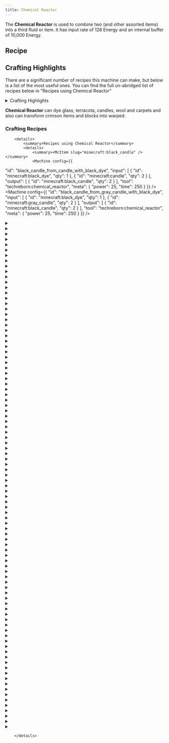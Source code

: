 ```yaml
---
title: Chemical Reactor
---
```


<ItemImage file="chemical_reactor" alt="Chemical Reactor" size="200" />

The **Chemical Reactor** is used to combine two <McItem slug="techreborn:lava_cell" /> (and other assorted items) into a third fluid or item. It has input rate of 128 Energy and an internal buffer of 10,000 Energy.

## Recipe

<CraftingTable recipe="input techreborn:invar_plate techreborn:extractor techreborn:invar_plate input techreborn:advanced_circuit techreborn:compressor techreborn:advanced_circuit input techreborn:invar_plate techreborn:extractor techreborn:invar_plate output techreborn:chemical_reactor" />

## Crafting Highlights

There are a significant number of recipes this machine can make, but below is a list of the most useful ones. You can find the full un-abridged list of recipes below in "Recipes using Chemical Reactor"
<details>
	<summary>Crafting Highlights</summary>

| Inputs                                                                                                | Time        | Output                                                   |
| ----------------------------------------------------------------------------------------------------- | ----------- | -------------------------------------------------------- |
| <McItem slug="techreborn:carbon_cell" /> + <McItem slug="techreborn:calcium_cell" />                  | 40 Seconds  | 2x <McItem slug="techreborn:calcium_carbonate_cell" />   |
| 8x <McItem slug="minecraft:block_of_gold" /> + <McItem slug="minecraft:apple" />                      | 20 Seconds  | <McItem slug="minecraft:enchanted_golden_apple" />       |
| <McItem slug="minecraft:blaze_powder" /> + <McItem slug="minecraft:ender_pearl" />                    | 20 Seconds  | 2x <McItem slug="minecraft:eye_of_ender" />                 |
| 8x <McItem slug="minecraft:gold_nugget"  /> + <McItem slug="minecraft:melon_slice"  />                | 25 Seconds  | <McItem slug="minecraft:glistering_melon_slice"  />      |
| <McItem slug="techreborn:nitro_carbon_cell"  /> + <McItem slug="techreborn:water_cell"  />            | 30 Seconds  | 2x <McItem slug="techreborn:glyceryl_cell"  />           |
| 6x <McItem slug="minecraft:gold_ingot"  /> + <McItem slug="minecraft:apple"  />                       | 20 Seconds  | <McItem slug="minecraft:golden_apple"  />                |
| 8x <McItem slug="minecraft:gold_nugget"  /> + <McItem slug="minecraft:carrot"  />                     | 20 Seconds  | <McItem slug="minecraft:golden_carrot"  />               |
| 3x <McItem slug="minecraft:rotten_flesh"  /> + <McItem slug="techreborn:ashes"  />                    | 15 Seconds  | 2x <McItem slug="minecraft:leather"  />                  |
| <McItem slug="minecraft:blaze_powder"  /> + <McItem slug="minecraft:slimeball"  />                    | 20 Seconds  | 2x <McItem slug="minecraft:magma_cream"  />              |
| 3x <McItem slug="techreborn:calcite_dust"  /> + <McItem slug="minecraft:slimeball"  />                | 20 Seconds  | <McItem slug="minecraft:bone"  />                        |
| <McItem slug="techreborn:carbon_cell"  /> + 4x <McItem slug="techreborn:hydrogen_cell"  />            | 100 Seconds | 5x <McItem slug="techreborn:methane_cell"  />            |
| <McItem slug="techreborn:carbon_cell"  /> + <McItem slug="techreborn:nitrogen_cell"  />               | 50 Seconds  | 2x <McItem slug="techreborn:nitro_carbon_cell"  />       |
| <McItem slug="techreborn:glyceryl_cell"  /> + <McItem slug="techreborn:diesel_cell"  />               | 15 Seconds  | 5x <McItem slug="techreborn:nitro_diesel_cell"  />       |
| <McItem slug="techreborn:glyceryl_cell"  /> + <McItem slug="techreborn:carbon_cell"  />               | 15 Seconds  | 5x <McItem slug="techreborn:nitrocoal_fuel_cell"  />     |
| <McItem slug="techreborn:oil_cell"  /> + <McItem slug="techreborn:nitrogen_cell"  />                  | 40 Seconds  | 2x <McItem slug="techreborn:nitrofuel_cell"  />          |
| <McItem slug="techreborn:compressed_air_cell"  /> + <McItem slug="techreborn:nitrogen_cell"  />       | 20 Seconds  | <McItem slug="techreborn:nitrogen_dioxide_cell"  />      |
| <McItem slug="techreborn:sodium_sulfide_cell"  /> + <McItem slug="techreborn:compressed_air_cell"  /> | 40 Seconds  | 2x <McItem slug="techreborn:sodium_persulfate_cell"  />  |
| <McItem slug="techreborn:sulfur_cell"  /> + <McItem slug="techreborn:sodium_cell"  />                 | 40 Seconds  | 2x <McItem slug="techreborn:sodium_sulfide_cell"  />     |
| <McItem slug="techreborn:sulfur_cell"  /> + <McItem slug="techreborn:water_cell"  />                  | 60 Seconds  | 3x <McItem slug="techreborn:sulfuric_acid_cell"  />      |
| 32x <McItem slug="minecraft:redstone_dust"  /> + <McItem slug="minecraft:diamond"  />                 | 60 Seconds  | <McItem slug="techreborn:synthetic_redstone_crystal"  /> |
| <McItem slug="techreborn:compressed_air_cell"  /> + <McItem slug="techreborn:hydrogen_cell"  />       | 20 Seconds  | <McItem slug="techreborn:water_cell"  />                 |
</details>

**Chemical Reactor** can dye glass, terracota, candles, wool and carpets and also can transform crimson items and blocks into warped.

### Crafting Recipes
		<details>
			<summary>Recipes using Chemical Reactor</summary>
			<details>
				<summary><McItem slug="minecraft:black_candle" /></summary>
				<Machine config={{
  "id": "black_candle_from_candle_with_black_dye",
  "input": [
    {
      "id": "minecraft:black_dye",
      "qty": 1
    },
    {
      "id": "minecraft:candle",
      "qty": 2
    }
  ],
  "output": [
    {
      "id": "minecraft:black_candle",
      "qty": 2
    }
  ],
  "tool": "techreborn:chemical_reactor",
  "meta": {
    "power": 25,
    "time": 250
  }
}} />
<Machine config={{
  "id": "black_candle_from_gray_candle_with_black_dye",
  "input": [
    {
      "id": "minecraft:black_dye",
      "qty": 1
    },
    {
      "id": "minecraft:gray_candle",
      "qty": 2
    }
  ],
  "output": [
    {
      "id": "minecraft:black_candle",
      "qty": 2
    }
  ],
  "tool": "techreborn:chemical_reactor",
  "meta": {
    "power": 25,
    "time": 250
  }
}} />
				</details>
<details>
				<summary><McItem slug="minecraft:black_carpet" /></summary>
				<Machine config={{
  "id": "black_carpet_from_gray_carpet_with_black_dye",
  "input": [
    {
      "id": "minecraft:black_dye",
      "qty": 1
    },
    {
      "id": "minecraft:gray_carpet",
      "qty": 8
    }
  ],
  "output": [
    {
      "id": "minecraft:black_carpet",
      "qty": 8
    }
  ],
  "tool": "techreborn:chemical_reactor",
  "meta": {
    "power": 25,
    "time": 250
  }
}} />
<Machine config={{
  "id": "black_carpet_from_white_carpet_with_black_dye",
  "input": [
    {
      "id": "minecraft:black_dye",
      "qty": 1
    },
    {
      "id": "minecraft:white_carpet",
      "qty": 8
    }
  ],
  "output": [
    {
      "id": "minecraft:black_carpet",
      "qty": 8
    }
  ],
  "tool": "techreborn:chemical_reactor",
  "meta": {
    "power": 25,
    "time": 250
  }
}} />
				</details>
<details>
				<summary><McItem slug="minecraft:black_concrete_powder" /></summary>
				<Machine config={{
  "id": "black_concrete_powder_from_gray_concrete_powder_with_black_dye",
  "input": [
    {
      "id": "minecraft:black_dye",
      "qty": 1
    },
    {
      "id": "minecraft:gray_concrete_powder",
      "qty": 8
    }
  ],
  "output": [
    {
      "id": "minecraft:black_concrete_powder",
      "qty": 8
    }
  ],
  "tool": "techreborn:chemical_reactor",
  "meta": {
    "power": 25,
    "time": 250
  }
}} />
<Machine config={{
  "id": "black_concrete_powder_from_white_concrete_powder_with_black_dye",
  "input": [
    {
      "id": "minecraft:black_dye",
      "qty": 1
    },
    {
      "id": "minecraft:white_concrete_powder",
      "qty": 8
    }
  ],
  "output": [
    {
      "id": "minecraft:black_concrete_powder",
      "qty": 8
    }
  ],
  "tool": "techreborn:chemical_reactor",
  "meta": {
    "power": 25,
    "time": 250
  }
}} />
				</details>
<details>
				<summary><McItem slug="minecraft:black_stained_glass" /></summary>
				<Machine config={{
  "id": "black_stained_glass_from_glass_with_black_dye",
  "input": [
    {
      "id": "minecraft:black_dye",
      "qty": 1
    },
    {
      "id": "minecraft:glass",
      "qty": 12
    }
  ],
  "output": [
    {
      "id": "minecraft:black_stained_glass",
      "qty": 12
    }
  ],
  "tool": "techreborn:chemical_reactor",
  "meta": {
    "power": 25,
    "time": 250
  }
}} />
<Machine config={{
  "id": "black_stained_glass_from_gray_stained_glass_with_black_dye",
  "input": [
    {
      "id": "minecraft:black_dye",
      "qty": 1
    },
    {
      "id": "minecraft:gray_stained_glass",
      "qty": 12
    }
  ],
  "output": [
    {
      "id": "minecraft:black_stained_glass",
      "qty": 12
    }
  ],
  "tool": "techreborn:chemical_reactor",
  "meta": {
    "power": 25,
    "time": 250
  }
}} />
				</details>
<details>
				<summary><McItem slug="minecraft:black_stained_glass_pane" /></summary>
				<Machine config={{
  "id": "black_stained_glass_pane_from_glass_pane_with_black_dye",
  "input": [
    {
      "id": "minecraft:black_dye",
      "qty": 1
    },
    {
      "id": "minecraft:glass_pane",
      "qty": 16
    }
  ],
  "output": [
    {
      "id": "minecraft:black_stained_glass_pane",
      "qty": 16
    }
  ],
  "tool": "techreborn:chemical_reactor",
  "meta": {
    "power": 25,
    "time": 250
  }
}} />
<Machine config={{
  "id": "black_stained_glass_pane_from_gray_stained_glass_pane_with_black_dye",
  "input": [
    {
      "id": "minecraft:black_dye",
      "qty": 1
    },
    {
      "id": "minecraft:gray_stained_glass_pane",
      "qty": 16
    }
  ],
  "output": [
    {
      "id": "minecraft:black_stained_glass_pane",
      "qty": 16
    }
  ],
  "tool": "techreborn:chemical_reactor",
  "meta": {
    "power": 25,
    "time": 250
  }
}} />
				</details>
<details>
				<summary><McItem slug="minecraft:black_terracotta" /></summary>
				<Machine config={{
  "id": "black_terracotta_from_gray_terracotta_with_black_dye",
  "input": [
    {
      "id": "minecraft:black_dye",
      "qty": 1
    },
    {
      "id": "minecraft:gray_terracotta",
      "qty": 8
    }
  ],
  "output": [
    {
      "id": "minecraft:black_terracotta",
      "qty": 8
    }
  ],
  "tool": "techreborn:chemical_reactor",
  "meta": {
    "power": 25,
    "time": 250
  }
}} />
<Machine config={{
  "id": "black_terracotta_from_terracotta_with_black_dye",
  "input": [
    {
      "id": "minecraft:black_dye",
      "qty": 1
    },
    {
      "id": "minecraft:terracotta",
      "qty": 8
    }
  ],
  "output": [
    {
      "id": "minecraft:black_terracotta",
      "qty": 8
    }
  ],
  "tool": "techreborn:chemical_reactor",
  "meta": {
    "power": 25,
    "time": 250
  }
}} />
				</details>
<details>
				<summary><McItem slug="minecraft:black_wool" /></summary>
				<Machine config={{
  "id": "black_wool_from_gray_wool_with_black_dye",
  "input": [
    {
      "id": "minecraft:black_dye",
      "qty": 1
    },
    {
      "id": "minecraft:gray_wool",
      "qty": 4
    }
  ],
  "output": [
    {
      "id": "minecraft:black_wool",
      "qty": 4
    }
  ],
  "tool": "techreborn:chemical_reactor",
  "meta": {
    "power": 25,
    "time": 250
  }
}} />
<Machine config={{
  "id": "black_wool_from_white_wool_with_black_dye",
  "input": [
    {
      "id": "minecraft:black_dye",
      "qty": 1
    },
    {
      "id": "minecraft:white_wool",
      "qty": 4
    }
  ],
  "output": [
    {
      "id": "minecraft:black_wool",
      "qty": 4
    }
  ],
  "tool": "techreborn:chemical_reactor",
  "meta": {
    "power": 25,
    "time": 250
  }
}} />
				</details>
<details>
				<summary><McItem slug="minecraft:blue_candle" /></summary>
				<Machine config={{
  "id": "blue_candle_from_candle_with_blue_dye",
  "input": [
    {
      "id": "minecraft:blue_dye",
      "qty": 1
    },
    {
      "id": "minecraft:candle",
      "qty": 2
    }
  ],
  "output": [
    {
      "id": "minecraft:blue_candle",
      "qty": 2
    }
  ],
  "tool": "techreborn:chemical_reactor",
  "meta": {
    "power": 25,
    "time": 250
  }
}} />
<Machine config={{
  "id": "blue_candle_from_cyan_candle_with_blue_dye",
  "input": [
    {
      "id": "minecraft:blue_dye",
      "qty": 1
    },
    {
      "id": "minecraft:cyan_candle",
      "qty": 2
    }
  ],
  "output": [
    {
      "id": "minecraft:blue_candle",
      "qty": 2
    }
  ],
  "tool": "techreborn:chemical_reactor",
  "meta": {
    "power": 25,
    "time": 250
  }
}} />
<Machine config={{
  "id": "blue_candle_from_cyan_candle_with_gray_dye",
  "input": [
    {
      "id": "minecraft:gray_dye",
      "qty": 1
    },
    {
      "id": "minecraft:cyan_candle",
      "qty": 2
    }
  ],
  "output": [
    {
      "id": "minecraft:blue_candle",
      "qty": 2
    }
  ],
  "tool": "techreborn:chemical_reactor",
  "meta": {
    "power": 25,
    "time": 250
  }
}} />
<Machine config={{
  "id": "blue_candle_from_gray_candle_with_cyan_dye",
  "input": [
    {
      "id": "minecraft:cyan_dye",
      "qty": 1
    },
    {
      "id": "minecraft:gray_candle",
      "qty": 2
    }
  ],
  "output": [
    {
      "id": "minecraft:blue_candle",
      "qty": 2
    }
  ],
  "tool": "techreborn:chemical_reactor",
  "meta": {
    "power": 25,
    "time": 250
  }
}} />
<Machine config={{
  "id": "blue_candle_from_light_blue_candle_with_blue_dye",
  "input": [
    {
      "id": "minecraft:blue_dye",
      "qty": 1
    },
    {
      "id": "minecraft:light_blue_candle",
      "qty": 2
    }
  ],
  "output": [
    {
      "id": "minecraft:blue_candle",
      "qty": 2
    }
  ],
  "tool": "techreborn:chemical_reactor",
  "meta": {
    "power": 25,
    "time": 250
  }
}} />
				</details>
<details>
				<summary><McItem slug="minecraft:blue_carpet" /></summary>
				<Machine config={{
  "id": "blue_carpet_from_cyan_carpet_with_blue_dye",
  "input": [
    {
      "id": "minecraft:blue_dye",
      "qty": 1
    },
    {
      "id": "minecraft:cyan_carpet",
      "qty": 8
    }
  ],
  "output": [
    {
      "id": "minecraft:blue_carpet",
      "qty": 8
    }
  ],
  "tool": "techreborn:chemical_reactor",
  "meta": {
    "power": 25,
    "time": 250
  }
}} />
<Machine config={{
  "id": "blue_carpet_from_cyan_carpet_with_gray_dye",
  "input": [
    {
      "id": "minecraft:gray_dye",
      "qty": 1
    },
    {
      "id": "minecraft:cyan_carpet",
      "qty": 8
    }
  ],
  "output": [
    {
      "id": "minecraft:blue_carpet",
      "qty": 8
    }
  ],
  "tool": "techreborn:chemical_reactor",
  "meta": {
    "power": 25,
    "time": 250
  }
}} />
<Machine config={{
  "id": "blue_carpet_from_gray_carpet_with_cyan_dye",
  "input": [
    {
      "id": "minecraft:cyan_dye",
      "qty": 1
    },
    {
      "id": "minecraft:gray_carpet",
      "qty": 8
    }
  ],
  "output": [
    {
      "id": "minecraft:blue_carpet",
      "qty": 8
    }
  ],
  "tool": "techreborn:chemical_reactor",
  "meta": {
    "power": 25,
    "time": 250
  }
}} />
<Machine config={{
  "id": "blue_carpet_from_light_blue_carpet_with_blue_dye",
  "input": [
    {
      "id": "minecraft:blue_dye",
      "qty": 1
    },
    {
      "id": "minecraft:light_blue_carpet",
      "qty": 8
    }
  ],
  "output": [
    {
      "id": "minecraft:blue_carpet",
      "qty": 8
    }
  ],
  "tool": "techreborn:chemical_reactor",
  "meta": {
    "power": 25,
    "time": 250
  }
}} />
<Machine config={{
  "id": "blue_carpet_from_white_carpet_with_blue_dye",
  "input": [
    {
      "id": "minecraft:blue_dye",
      "qty": 1
    },
    {
      "id": "minecraft:white_carpet",
      "qty": 8
    }
  ],
  "output": [
    {
      "id": "minecraft:blue_carpet",
      "qty": 8
    }
  ],
  "tool": "techreborn:chemical_reactor",
  "meta": {
    "power": 25,
    "time": 250
  }
}} />
				</details>
<details>
				<summary><McItem slug="minecraft:blue_concrete_powder" /></summary>
				<Machine config={{
  "id": "blue_concrete_powder_from_cyan_concrete_powder_with_blue_dye",
  "input": [
    {
      "id": "minecraft:blue_dye",
      "qty": 1
    },
    {
      "id": "minecraft:cyan_concrete_powder",
      "qty": 8
    }
  ],
  "output": [
    {
      "id": "minecraft:blue_concrete_powder",
      "qty": 8
    }
  ],
  "tool": "techreborn:chemical_reactor",
  "meta": {
    "power": 25,
    "time": 250
  }
}} />
<Machine config={{
  "id": "blue_concrete_powder_from_cyan_concrete_powder_with_gray_dye",
  "input": [
    {
      "id": "minecraft:gray_dye",
      "qty": 1
    },
    {
      "id": "minecraft:cyan_concrete_powder",
      "qty": 8
    }
  ],
  "output": [
    {
      "id": "minecraft:blue_concrete_powder",
      "qty": 8
    }
  ],
  "tool": "techreborn:chemical_reactor",
  "meta": {
    "power": 25,
    "time": 250
  }
}} />
<Machine config={{
  "id": "blue_concrete_powder_from_gray_concrete_powder_with_cyan_dye",
  "input": [
    {
      "id": "minecraft:cyan_dye",
      "qty": 1
    },
    {
      "id": "minecraft:gray_concrete_powder",
      "qty": 8
    }
  ],
  "output": [
    {
      "id": "minecraft:blue_concrete_powder",
      "qty": 8
    }
  ],
  "tool": "techreborn:chemical_reactor",
  "meta": {
    "power": 25,
    "time": 250
  }
}} />
<Machine config={{
  "id": "blue_concrete_powder_from_light_blue_concrete_powder_with_blue_dye",
  "input": [
    {
      "id": "minecraft:blue_dye",
      "qty": 1
    },
    {
      "id": "minecraft:light_blue_concrete_powder",
      "qty": 8
    }
  ],
  "output": [
    {
      "id": "minecraft:blue_concrete_powder",
      "qty": 8
    }
  ],
  "tool": "techreborn:chemical_reactor",
  "meta": {
    "power": 25,
    "time": 250
  }
}} />
<Machine config={{
  "id": "blue_concrete_powder_from_white_concrete_powder_with_blue_dye",
  "input": [
    {
      "id": "minecraft:blue_dye",
      "qty": 1
    },
    {
      "id": "minecraft:white_concrete_powder",
      "qty": 8
    }
  ],
  "output": [
    {
      "id": "minecraft:blue_concrete_powder",
      "qty": 8
    }
  ],
  "tool": "techreborn:chemical_reactor",
  "meta": {
    "power": 25,
    "time": 250
  }
}} />
				</details>
<details>
				<summary><McItem slug="minecraft:blue_stained_glass" /></summary>
				<Machine config={{
  "id": "blue_stained_glass_from_cyan_stained_glass_with_blue_dye",
  "input": [
    {
      "id": "minecraft:blue_dye",
      "qty": 1
    },
    {
      "id": "minecraft:cyan_stained_glass",
      "qty": 12
    }
  ],
  "output": [
    {
      "id": "minecraft:blue_stained_glass",
      "qty": 12
    }
  ],
  "tool": "techreborn:chemical_reactor",
  "meta": {
    "power": 25,
    "time": 250
  }
}} />
<Machine config={{
  "id": "blue_stained_glass_from_cyan_stained_glass_with_gray_dye",
  "input": [
    {
      "id": "minecraft:gray_dye",
      "qty": 1
    },
    {
      "id": "minecraft:cyan_stained_glass",
      "qty": 12
    }
  ],
  "output": [
    {
      "id": "minecraft:blue_stained_glass",
      "qty": 12
    }
  ],
  "tool": "techreborn:chemical_reactor",
  "meta": {
    "power": 25,
    "time": 250
  }
}} />
<Machine config={{
  "id": "blue_stained_glass_from_glass_with_blue_dye",
  "input": [
    {
      "id": "minecraft:blue_dye",
      "qty": 1
    },
    {
      "id": "minecraft:glass",
      "qty": 12
    }
  ],
  "output": [
    {
      "id": "minecraft:blue_stained_glass",
      "qty": 12
    }
  ],
  "tool": "techreborn:chemical_reactor",
  "meta": {
    "power": 25,
    "time": 250
  }
}} />
<Machine config={{
  "id": "blue_stained_glass_from_gray_stained_glass_with_cyan_dye",
  "input": [
    {
      "id": "minecraft:cyan_dye",
      "qty": 1
    },
    {
      "id": "minecraft:gray_stained_glass",
      "qty": 12
    }
  ],
  "output": [
    {
      "id": "minecraft:blue_stained_glass",
      "qty": 12
    }
  ],
  "tool": "techreborn:chemical_reactor",
  "meta": {
    "power": 25,
    "time": 250
  }
}} />
<Machine config={{
  "id": "blue_stained_glass_from_light_blue_stained_glass_with_blue_dye",
  "input": [
    {
      "id": "minecraft:blue_dye",
      "qty": 1
    },
    {
      "id": "minecraft:light_blue_stained_glass",
      "qty": 12
    }
  ],
  "output": [
    {
      "id": "minecraft:blue_stained_glass",
      "qty": 12
    }
  ],
  "tool": "techreborn:chemical_reactor",
  "meta": {
    "power": 25,
    "time": 250
  }
}} />
				</details>
<details>
				<summary><McItem slug="minecraft:blue_stained_glass_pane" /></summary>
				<Machine config={{
  "id": "blue_stained_glass_pane_from_cyan_stained_glass_pane_with_blue_dye",
  "input": [
    {
      "id": "minecraft:blue_dye",
      "qty": 1
    },
    {
      "id": "minecraft:cyan_stained_glass_pane",
      "qty": 16
    }
  ],
  "output": [
    {
      "id": "minecraft:blue_stained_glass_pane",
      "qty": 16
    }
  ],
  "tool": "techreborn:chemical_reactor",
  "meta": {
    "power": 25,
    "time": 250
  }
}} />
<Machine config={{
  "id": "blue_stained_glass_pane_from_cyan_stained_glass_pane_with_gray_dye",
  "input": [
    {
      "id": "minecraft:gray_dye",
      "qty": 1
    },
    {
      "id": "minecraft:cyan_stained_glass_pane",
      "qty": 16
    }
  ],
  "output": [
    {
      "id": "minecraft:blue_stained_glass_pane",
      "qty": 16
    }
  ],
  "tool": "techreborn:chemical_reactor",
  "meta": {
    "power": 25,
    "time": 250
  }
}} />
<Machine config={{
  "id": "blue_stained_glass_pane_from_glass_pane_with_blue_dye",
  "input": [
    {
      "id": "minecraft:blue_dye",
      "qty": 1
    },
    {
      "id": "minecraft:glass_pane",
      "qty": 16
    }
  ],
  "output": [
    {
      "id": "minecraft:blue_stained_glass_pane",
      "qty": 16
    }
  ],
  "tool": "techreborn:chemical_reactor",
  "meta": {
    "power": 25,
    "time": 250
  }
}} />
<Machine config={{
  "id": "blue_stained_glass_pane_from_gray_stained_glass_pane_with_cyan_dye",
  "input": [
    {
      "id": "minecraft:cyan_dye",
      "qty": 1
    },
    {
      "id": "minecraft:gray_stained_glass_pane",
      "qty": 16
    }
  ],
  "output": [
    {
      "id": "minecraft:blue_stained_glass_pane",
      "qty": 16
    }
  ],
  "tool": "techreborn:chemical_reactor",
  "meta": {
    "power": 25,
    "time": 250
  }
}} />
<Machine config={{
  "id": "blue_stained_glass_pane_from_light_blue_stained_glass_pane_with_blue_dye",
  "input": [
    {
      "id": "minecraft:blue_dye",
      "qty": 1
    },
    {
      "id": "minecraft:light_blue_stained_glass_pane",
      "qty": 16
    }
  ],
  "output": [
    {
      "id": "minecraft:blue_stained_glass_pane",
      "qty": 16
    }
  ],
  "tool": "techreborn:chemical_reactor",
  "meta": {
    "power": 25,
    "time": 250
  }
}} />
				</details>
<details>
				<summary><McItem slug="minecraft:blue_terracotta" /></summary>
				<Machine config={{
  "id": "blue_terracotta_from_cyan_terracotta_with_blue_dye",
  "input": [
    {
      "id": "minecraft:blue_dye",
      "qty": 1
    },
    {
      "id": "minecraft:cyan_terracotta",
      "qty": 8
    }
  ],
  "output": [
    {
      "id": "minecraft:blue_terracotta",
      "qty": 8
    }
  ],
  "tool": "techreborn:chemical_reactor",
  "meta": {
    "power": 25,
    "time": 250
  }
}} />
<Machine config={{
  "id": "blue_terracotta_from_cyan_terracotta_with_gray_dye",
  "input": [
    {
      "id": "minecraft:gray_dye",
      "qty": 1
    },
    {
      "id": "minecraft:cyan_terracotta",
      "qty": 8
    }
  ],
  "output": [
    {
      "id": "minecraft:blue_terracotta",
      "qty": 8
    }
  ],
  "tool": "techreborn:chemical_reactor",
  "meta": {
    "power": 25,
    "time": 250
  }
}} />
<Machine config={{
  "id": "blue_terracotta_from_gray_terracotta_with_cyan_dye",
  "input": [
    {
      "id": "minecraft:cyan_dye",
      "qty": 1
    },
    {
      "id": "minecraft:gray_terracotta",
      "qty": 8
    }
  ],
  "output": [
    {
      "id": "minecraft:blue_terracotta",
      "qty": 8
    }
  ],
  "tool": "techreborn:chemical_reactor",
  "meta": {
    "power": 25,
    "time": 250
  }
}} />
<Machine config={{
  "id": "blue_terracotta_from_light_blue_terracotta_with_blue_dye",
  "input": [
    {
      "id": "minecraft:blue_dye",
      "qty": 1
    },
    {
      "id": "minecraft:light_blue_terracotta",
      "qty": 8
    }
  ],
  "output": [
    {
      "id": "minecraft:blue_terracotta",
      "qty": 8
    }
  ],
  "tool": "techreborn:chemical_reactor",
  "meta": {
    "power": 25,
    "time": 250
  }
}} />
<Machine config={{
  "id": "blue_terracotta_from_terracotta_with_blue_dye",
  "input": [
    {
      "id": "minecraft:blue_dye",
      "qty": 1
    },
    {
      "id": "minecraft:terracotta",
      "qty": 8
    }
  ],
  "output": [
    {
      "id": "minecraft:blue_terracotta",
      "qty": 8
    }
  ],
  "tool": "techreborn:chemical_reactor",
  "meta": {
    "power": 25,
    "time": 250
  }
}} />
				</details>
<details>
				<summary><McItem slug="minecraft:blue_wool" /></summary>
				<Machine config={{
  "id": "blue_wool_from_cyan_wool_with_blue_dye",
  "input": [
    {
      "id": "minecraft:blue_dye",
      "qty": 1
    },
    {
      "id": "minecraft:cyan_wool",
      "qty": 4
    }
  ],
  "output": [
    {
      "id": "minecraft:blue_wool",
      "qty": 4
    }
  ],
  "tool": "techreborn:chemical_reactor",
  "meta": {
    "power": 25,
    "time": 250
  }
}} />
<Machine config={{
  "id": "blue_wool_from_cyan_wool_with_gray_dye",
  "input": [
    {
      "id": "minecraft:gray_dye",
      "qty": 1
    },
    {
      "id": "minecraft:cyan_wool",
      "qty": 4
    }
  ],
  "output": [
    {
      "id": "minecraft:blue_wool",
      "qty": 4
    }
  ],
  "tool": "techreborn:chemical_reactor",
  "meta": {
    "power": 25,
    "time": 250
  }
}} />
<Machine config={{
  "id": "blue_wool_from_gray_wool_with_cyan_dye",
  "input": [
    {
      "id": "minecraft:cyan_dye",
      "qty": 1
    },
    {
      "id": "minecraft:gray_wool",
      "qty": 4
    }
  ],
  "output": [
    {
      "id": "minecraft:blue_wool",
      "qty": 4
    }
  ],
  "tool": "techreborn:chemical_reactor",
  "meta": {
    "power": 25,
    "time": 250
  }
}} />
<Machine config={{
  "id": "blue_wool_from_light_blue_wool_with_blue_dye",
  "input": [
    {
      "id": "minecraft:blue_dye",
      "qty": 1
    },
    {
      "id": "minecraft:light_blue_wool",
      "qty": 4
    }
  ],
  "output": [
    {
      "id": "minecraft:blue_wool",
      "qty": 4
    }
  ],
  "tool": "techreborn:chemical_reactor",
  "meta": {
    "power": 25,
    "time": 250
  }
}} />
<Machine config={{
  "id": "blue_wool_from_white_wool_with_blue_dye",
  "input": [
    {
      "id": "minecraft:blue_dye",
      "qty": 1
    },
    {
      "id": "minecraft:white_wool",
      "qty": 4
    }
  ],
  "output": [
    {
      "id": "minecraft:blue_wool",
      "qty": 4
    }
  ],
  "tool": "techreborn:chemical_reactor",
  "meta": {
    "power": 25,
    "time": 250
  }
}} />
				</details>
<Machine config={{
  "id": "bone",
  "input": [
    {
      "id": "techreborn:calcite_dust",
      "qty": 3
    },
    {
      "id": "minecraft:slimeball",
      "qty": 1
    }
  ],
  "output": [
    {
      "id": "minecraft:bone",
      "qty": 1
    }
  ],
  "tool": "techreborn:chemical_reactor",
  "meta": {
    "power": 30,
    "time": 400
  }
}} />
<details>
				<summary><McItem slug="minecraft:brown_candle" /></summary>
				<Machine config={{
  "id": "brown_candle_from_black_candle_with_orange_dye",
  "input": [
    {
      "id": "minecraft:orange_dye",
      "qty": 1
    },
    {
      "id": "minecraft:black_candle",
      "qty": 2
    }
  ],
  "output": [
    {
      "id": "minecraft:brown_candle",
      "qty": 2
    }
  ],
  "tool": "techreborn:chemical_reactor",
  "meta": {
    "power": 25,
    "time": 250
  }
}} />
<Machine config={{
  "id": "brown_candle_from_candle_with_brown_dye",
  "input": [
    {
      "id": "minecraft:brown_dye",
      "qty": 1
    },
    {
      "id": "minecraft:candle",
      "qty": 2
    }
  ],
  "output": [
    {
      "id": "minecraft:brown_candle",
      "qty": 2
    }
  ],
  "tool": "techreborn:chemical_reactor",
  "meta": {
    "power": 25,
    "time": 250
  }
}} />
<Machine config={{
  "id": "brown_candle_from_green_candle_with_red_dye",
  "input": [
    {
      "id": "minecraft:red_dye",
      "qty": 1
    },
    {
      "id": "minecraft:green_candle",
      "qty": 2
    }
  ],
  "output": [
    {
      "id": "minecraft:brown_candle",
      "qty": 2
    }
  ],
  "tool": "techreborn:chemical_reactor",
  "meta": {
    "power": 25,
    "time": 250
  }
}} />
<Machine config={{
  "id": "brown_candle_from_orange_candle_with_black_dye",
  "input": [
    {
      "id": "minecraft:black_dye",
      "qty": 1
    },
    {
      "id": "minecraft:orange_candle",
      "qty": 2
    }
  ],
  "output": [
    {
      "id": "minecraft:brown_candle",
      "qty": 2
    }
  ],
  "tool": "techreborn:chemical_reactor",
  "meta": {
    "power": 25,
    "time": 250
  }
}} />
<Machine config={{
  "id": "brown_candle_from_orange_candle_with_brown_dye",
  "input": [
    {
      "id": "minecraft:brown_dye",
      "qty": 1
    },
    {
      "id": "minecraft:orange_candle",
      "qty": 2
    }
  ],
  "output": [
    {
      "id": "minecraft:brown_candle",
      "qty": 2
    }
  ],
  "tool": "techreborn:chemical_reactor",
  "meta": {
    "power": 25,
    "time": 250
  }
}} />
<Machine config={{
  "id": "brown_candle_from_red_candle_with_green_dye",
  "input": [
    {
      "id": "minecraft:green_dye",
      "qty": 1
    },
    {
      "id": "minecraft:red_candle",
      "qty": 2
    }
  ],
  "output": [
    {
      "id": "minecraft:brown_candle",
      "qty": 2
    }
  ],
  "tool": "techreborn:chemical_reactor",
  "meta": {
    "power": 25,
    "time": 250
  }
}} />
				</details>
<details>
				<summary><McItem slug="minecraft:brown_carpet" /></summary>
				<Machine config={{
  "id": "brown_carpet_from_black_carpet_with_orange_dye",
  "input": [
    {
      "id": "minecraft:orange_dye",
      "qty": 1
    },
    {
      "id": "minecraft:black_carpet",
      "qty": 8
    }
  ],
  "output": [
    {
      "id": "minecraft:brown_carpet",
      "qty": 8
    }
  ],
  "tool": "techreborn:chemical_reactor",
  "meta": {
    "power": 25,
    "time": 250
  }
}} />
<Machine config={{
  "id": "brown_carpet_from_green_carpet_with_red_dye",
  "input": [
    {
      "id": "minecraft:red_dye",
      "qty": 1
    },
    {
      "id": "minecraft:green_carpet",
      "qty": 8
    }
  ],
  "output": [
    {
      "id": "minecraft:brown_carpet",
      "qty": 8
    }
  ],
  "tool": "techreborn:chemical_reactor",
  "meta": {
    "power": 25,
    "time": 250
  }
}} />
<Machine config={{
  "id": "brown_carpet_from_orange_carpet_with_black_dye",
  "input": [
    {
      "id": "minecraft:black_dye",
      "qty": 1
    },
    {
      "id": "minecraft:orange_carpet",
      "qty": 8
    }
  ],
  "output": [
    {
      "id": "minecraft:brown_carpet",
      "qty": 8
    }
  ],
  "tool": "techreborn:chemical_reactor",
  "meta": {
    "power": 25,
    "time": 250
  }
}} />
<Machine config={{
  "id": "brown_carpet_from_orange_carpet_with_brown_dye",
  "input": [
    {
      "id": "minecraft:brown_dye",
      "qty": 1
    },
    {
      "id": "minecraft:orange_carpet",
      "qty": 8
    }
  ],
  "output": [
    {
      "id": "minecraft:brown_carpet",
      "qty": 8
    }
  ],
  "tool": "techreborn:chemical_reactor",
  "meta": {
    "power": 25,
    "time": 250
  }
}} />
<Machine config={{
  "id": "brown_carpet_from_red_carpet_with_green_dye",
  "input": [
    {
      "id": "minecraft:green_dye",
      "qty": 1
    },
    {
      "id": "minecraft:red_carpet",
      "qty": 8
    }
  ],
  "output": [
    {
      "id": "minecraft:brown_carpet",
      "qty": 8
    }
  ],
  "tool": "techreborn:chemical_reactor",
  "meta": {
    "power": 25,
    "time": 250
  }
}} />
<Machine config={{
  "id": "brown_carpet_from_white_carpet_with_brown_dye",
  "input": [
    {
      "id": "minecraft:brown_dye",
      "qty": 1
    },
    {
      "id": "minecraft:white_carpet",
      "qty": 8
    }
  ],
  "output": [
    {
      "id": "minecraft:brown_carpet",
      "qty": 8
    }
  ],
  "tool": "techreborn:chemical_reactor",
  "meta": {
    "power": 25,
    "time": 250
  }
}} />
				</details>
<details>
				<summary><McItem slug="minecraft:brown_concrete_powder" /></summary>
				<Machine config={{
  "id": "brown_concrete_powder_from_black_concrete_powder_with_orange_dye",
  "input": [
    {
      "id": "minecraft:orange_dye",
      "qty": 1
    },
    {
      "id": "minecraft:black_concrete_powder",
      "qty": 8
    }
  ],
  "output": [
    {
      "id": "minecraft:brown_concrete_powder",
      "qty": 8
    }
  ],
  "tool": "techreborn:chemical_reactor",
  "meta": {
    "power": 25,
    "time": 250
  }
}} />
<Machine config={{
  "id": "brown_concrete_powder_from_green_concrete_powder_with_red_dye",
  "input": [
    {
      "id": "minecraft:red_dye",
      "qty": 1
    },
    {
      "id": "minecraft:green_concrete_powder",
      "qty": 8
    }
  ],
  "output": [
    {
      "id": "minecraft:brown_concrete_powder",
      "qty": 8
    }
  ],
  "tool": "techreborn:chemical_reactor",
  "meta": {
    "power": 25,
    "time": 250
  }
}} />
<Machine config={{
  "id": "brown_concrete_powder_from_orange_concrete_powder_with_black_dye",
  "input": [
    {
      "id": "minecraft:black_dye",
      "qty": 1
    },
    {
      "id": "minecraft:orange_concrete_powder",
      "qty": 8
    }
  ],
  "output": [
    {
      "id": "minecraft:brown_concrete_powder",
      "qty": 8
    }
  ],
  "tool": "techreborn:chemical_reactor",
  "meta": {
    "power": 25,
    "time": 250
  }
}} />
<Machine config={{
  "id": "brown_concrete_powder_from_orange_concrete_powder_with_brown_dye",
  "input": [
    {
      "id": "minecraft:brown_dye",
      "qty": 1
    },
    {
      "id": "minecraft:orange_concrete_powder",
      "qty": 8
    }
  ],
  "output": [
    {
      "id": "minecraft:brown_concrete_powder",
      "qty": 8
    }
  ],
  "tool": "techreborn:chemical_reactor",
  "meta": {
    "power": 25,
    "time": 250
  }
}} />
<Machine config={{
  "id": "brown_concrete_powder_from_red_concrete_powder_with_green_dye",
  "input": [
    {
      "id": "minecraft:green_dye",
      "qty": 1
    },
    {
      "id": "minecraft:red_concrete_powder",
      "qty": 8
    }
  ],
  "output": [
    {
      "id": "minecraft:brown_concrete_powder",
      "qty": 8
    }
  ],
  "tool": "techreborn:chemical_reactor",
  "meta": {
    "power": 25,
    "time": 250
  }
}} />
<Machine config={{
  "id": "brown_concrete_powder_from_white_concrete_powder_with_brown_dye",
  "input": [
    {
      "id": "minecraft:brown_dye",
      "qty": 1
    },
    {
      "id": "minecraft:white_concrete_powder",
      "qty": 8
    }
  ],
  "output": [
    {
      "id": "minecraft:brown_concrete_powder",
      "qty": 8
    }
  ],
  "tool": "techreborn:chemical_reactor",
  "meta": {
    "power": 25,
    "time": 250
  }
}} />
				</details>
<details>
				<summary><McItem slug="minecraft:brown_stained_glass" /></summary>
				<Machine config={{
  "id": "brown_stained_glass_from_black_stained_glass_with_orange_dye",
  "input": [
    {
      "id": "minecraft:orange_dye",
      "qty": 1
    },
    {
      "id": "minecraft:black_stained_glass",
      "qty": 12
    }
  ],
  "output": [
    {
      "id": "minecraft:brown_stained_glass",
      "qty": 12
    }
  ],
  "tool": "techreborn:chemical_reactor",
  "meta": {
    "power": 25,
    "time": 250
  }
}} />
<Machine config={{
  "id": "brown_stained_glass_from_glass_with_brown_dye",
  "input": [
    {
      "id": "minecraft:brown_dye",
      "qty": 1
    },
    {
      "id": "minecraft:glass",
      "qty": 12
    }
  ],
  "output": [
    {
      "id": "minecraft:brown_stained_glass",
      "qty": 12
    }
  ],
  "tool": "techreborn:chemical_reactor",
  "meta": {
    "power": 25,
    "time": 250
  }
}} />
<Machine config={{
  "id": "brown_stained_glass_from_green_stained_glass_with_red_dye",
  "input": [
    {
      "id": "minecraft:red_dye",
      "qty": 1
    },
    {
      "id": "minecraft:green_stained_glass",
      "qty": 12
    }
  ],
  "output": [
    {
      "id": "minecraft:brown_stained_glass",
      "qty": 12
    }
  ],
  "tool": "techreborn:chemical_reactor",
  "meta": {
    "power": 25,
    "time": 250
  }
}} />
<Machine config={{
  "id": "brown_stained_glass_from_orange_stained_glass_with_black_dye",
  "input": [
    {
      "id": "minecraft:black_dye",
      "qty": 1
    },
    {
      "id": "minecraft:orange_stained_glass",
      "qty": 12
    }
  ],
  "output": [
    {
      "id": "minecraft:brown_stained_glass",
      "qty": 12
    }
  ],
  "tool": "techreborn:chemical_reactor",
  "meta": {
    "power": 25,
    "time": 250
  }
}} />
<Machine config={{
  "id": "brown_stained_glass_from_orange_stained_glass_with_brown_dye",
  "input": [
    {
      "id": "minecraft:brown_dye",
      "qty": 1
    },
    {
      "id": "minecraft:orange_stained_glass",
      "qty": 12
    }
  ],
  "output": [
    {
      "id": "minecraft:brown_stained_glass",
      "qty": 12
    }
  ],
  "tool": "techreborn:chemical_reactor",
  "meta": {
    "power": 25,
    "time": 250
  }
}} />
<Machine config={{
  "id": "brown_stained_glass_from_red_stained_glass_with_green_dye",
  "input": [
    {
      "id": "minecraft:green_dye",
      "qty": 1
    },
    {
      "id": "minecraft:red_stained_glass",
      "qty": 12
    }
  ],
  "output": [
    {
      "id": "minecraft:brown_stained_glass",
      "qty": 12
    }
  ],
  "tool": "techreborn:chemical_reactor",
  "meta": {
    "power": 25,
    "time": 250
  }
}} />
				</details>
<details>
				<summary><McItem slug="minecraft:brown_stained_glass_pane" /></summary>
				<Machine config={{
  "id": "brown_stained_glass_pane_from_black_stained_glass_pane_with_orange_dye",
  "input": [
    {
      "id": "minecraft:orange_dye",
      "qty": 1
    },
    {
      "id": "minecraft:black_stained_glass_pane",
      "qty": 16
    }
  ],
  "output": [
    {
      "id": "minecraft:brown_stained_glass_pane",
      "qty": 16
    }
  ],
  "tool": "techreborn:chemical_reactor",
  "meta": {
    "power": 25,
    "time": 250
  }
}} />
<Machine config={{
  "id": "brown_stained_glass_pane_from_glass_pane_with_brown_dye",
  "input": [
    {
      "id": "minecraft:brown_dye",
      "qty": 1
    },
    {
      "id": "minecraft:glass_pane",
      "qty": 16
    }
  ],
  "output": [
    {
      "id": "minecraft:brown_stained_glass_pane",
      "qty": 16
    }
  ],
  "tool": "techreborn:chemical_reactor",
  "meta": {
    "power": 25,
    "time": 250
  }
}} />
<Machine config={{
  "id": "brown_stained_glass_pane_from_green_stained_glass_pane_with_red_dye",
  "input": [
    {
      "id": "minecraft:red_dye",
      "qty": 1
    },
    {
      "id": "minecraft:green_stained_glass_pane",
      "qty": 16
    }
  ],
  "output": [
    {
      "id": "minecraft:brown_stained_glass_pane",
      "qty": 16
    }
  ],
  "tool": "techreborn:chemical_reactor",
  "meta": {
    "power": 25,
    "time": 250
  }
}} />
<Machine config={{
  "id": "brown_stained_glass_pane_from_orange_stained_glass_pane_with_black_dye",
  "input": [
    {
      "id": "minecraft:black_dye",
      "qty": 1
    },
    {
      "id": "minecraft:orange_stained_glass_pane",
      "qty": 16
    }
  ],
  "output": [
    {
      "id": "minecraft:brown_stained_glass_pane",
      "qty": 16
    }
  ],
  "tool": "techreborn:chemical_reactor",
  "meta": {
    "power": 25,
    "time": 250
  }
}} />
<Machine config={{
  "id": "brown_stained_glass_pane_from_orange_stained_glass_pane_with_brown_dye",
  "input": [
    {
      "id": "minecraft:brown_dye",
      "qty": 1
    },
    {
      "id": "minecraft:orange_stained_glass_pane",
      "qty": 16
    }
  ],
  "output": [
    {
      "id": "minecraft:brown_stained_glass_pane",
      "qty": 16
    }
  ],
  "tool": "techreborn:chemical_reactor",
  "meta": {
    "power": 25,
    "time": 250
  }
}} />
<Machine config={{
  "id": "brown_stained_glass_pane_from_red_stained_glass_pane_with_green_dye",
  "input": [
    {
      "id": "minecraft:green_dye",
      "qty": 1
    },
    {
      "id": "minecraft:red_stained_glass_pane",
      "qty": 16
    }
  ],
  "output": [
    {
      "id": "minecraft:brown_stained_glass_pane",
      "qty": 16
    }
  ],
  "tool": "techreborn:chemical_reactor",
  "meta": {
    "power": 25,
    "time": 250
  }
}} />
				</details>
<details>
				<summary><McItem slug="minecraft:brown_terracotta" /></summary>
				<Machine config={{
  "id": "brown_terracotta_from_black_terracotta_with_orange_dye",
  "input": [
    {
      "id": "minecraft:orange_dye",
      "qty": 1
    },
    {
      "id": "minecraft:black_terracotta",
      "qty": 8
    }
  ],
  "output": [
    {
      "id": "minecraft:brown_terracotta",
      "qty": 8
    }
  ],
  "tool": "techreborn:chemical_reactor",
  "meta": {
    "power": 25,
    "time": 250
  }
}} />
<Machine config={{
  "id": "brown_terracotta_from_green_terracotta_with_red_dye",
  "input": [
    {
      "id": "minecraft:red_dye",
      "qty": 1
    },
    {
      "id": "minecraft:green_terracotta",
      "qty": 8
    }
  ],
  "output": [
    {
      "id": "minecraft:brown_terracotta",
      "qty": 8
    }
  ],
  "tool": "techreborn:chemical_reactor",
  "meta": {
    "power": 25,
    "time": 250
  }
}} />
<Machine config={{
  "id": "brown_terracotta_from_orange_terracotta_with_black_dye",
  "input": [
    {
      "id": "minecraft:black_dye",
      "qty": 1
    },
    {
      "id": "minecraft:orange_terracotta",
      "qty": 8
    }
  ],
  "output": [
    {
      "id": "minecraft:brown_terracotta",
      "qty": 8
    }
  ],
  "tool": "techreborn:chemical_reactor",
  "meta": {
    "power": 25,
    "time": 250
  }
}} />
<Machine config={{
  "id": "brown_terracotta_from_orange_terracotta_with_brown_dye",
  "input": [
    {
      "id": "minecraft:brown_dye",
      "qty": 1
    },
    {
      "id": "minecraft:orange_terracotta",
      "qty": 8
    }
  ],
  "output": [
    {
      "id": "minecraft:brown_terracotta",
      "qty": 8
    }
  ],
  "tool": "techreborn:chemical_reactor",
  "meta": {
    "power": 25,
    "time": 250
  }
}} />
<Machine config={{
  "id": "brown_terracotta_from_red_terracotta_with_green_dye",
  "input": [
    {
      "id": "minecraft:green_dye",
      "qty": 1
    },
    {
      "id": "minecraft:red_terracotta",
      "qty": 8
    }
  ],
  "output": [
    {
      "id": "minecraft:brown_terracotta",
      "qty": 8
    }
  ],
  "tool": "techreborn:chemical_reactor",
  "meta": {
    "power": 25,
    "time": 250
  }
}} />
<Machine config={{
  "id": "brown_terracotta_from_terracotta_with_brown_dye",
  "input": [
    {
      "id": "minecraft:brown_dye",
      "qty": 1
    },
    {
      "id": "minecraft:terracotta",
      "qty": 8
    }
  ],
  "output": [
    {
      "id": "minecraft:brown_terracotta",
      "qty": 8
    }
  ],
  "tool": "techreborn:chemical_reactor",
  "meta": {
    "power": 25,
    "time": 250
  }
}} />
				</details>
<details>
				<summary><McItem slug="minecraft:brown_wool" /></summary>
				<Machine config={{
  "id": "brown_wool_from_black_wool_with_orange_dye",
  "input": [
    {
      "id": "minecraft:orange_dye",
      "qty": 1
    },
    {
      "id": "minecraft:black_wool",
      "qty": 4
    }
  ],
  "output": [
    {
      "id": "minecraft:brown_wool",
      "qty": 4
    }
  ],
  "tool": "techreborn:chemical_reactor",
  "meta": {
    "power": 25,
    "time": 250
  }
}} />
<Machine config={{
  "id": "brown_wool_from_green_wool_with_red_dye",
  "input": [
    {
      "id": "minecraft:red_dye",
      "qty": 1
    },
    {
      "id": "minecraft:green_wool",
      "qty": 4
    }
  ],
  "output": [
    {
      "id": "minecraft:brown_wool",
      "qty": 4
    }
  ],
  "tool": "techreborn:chemical_reactor",
  "meta": {
    "power": 25,
    "time": 250
  }
}} />
<Machine config={{
  "id": "brown_wool_from_orange_wool_with_black_dye",
  "input": [
    {
      "id": "minecraft:black_dye",
      "qty": 1
    },
    {
      "id": "minecraft:orange_wool",
      "qty": 4
    }
  ],
  "output": [
    {
      "id": "minecraft:brown_wool",
      "qty": 4
    }
  ],
  "tool": "techreborn:chemical_reactor",
  "meta": {
    "power": 25,
    "time": 250
  }
}} />
<Machine config={{
  "id": "brown_wool_from_orange_wool_with_brown_dye",
  "input": [
    {
      "id": "minecraft:brown_dye",
      "qty": 1
    },
    {
      "id": "minecraft:orange_wool",
      "qty": 4
    }
  ],
  "output": [
    {
      "id": "minecraft:brown_wool",
      "qty": 4
    }
  ],
  "tool": "techreborn:chemical_reactor",
  "meta": {
    "power": 25,
    "time": 250
  }
}} />
<Machine config={{
  "id": "brown_wool_from_red_wool_with_green_dye",
  "input": [
    {
      "id": "minecraft:green_dye",
      "qty": 1
    },
    {
      "id": "minecraft:red_wool",
      "qty": 4
    }
  ],
  "output": [
    {
      "id": "minecraft:brown_wool",
      "qty": 4
    }
  ],
  "tool": "techreborn:chemical_reactor",
  "meta": {
    "power": 25,
    "time": 250
  }
}} />
<Machine config={{
  "id": "brown_wool_from_white_wool_with_brown_dye",
  "input": [
    {
      "id": "minecraft:brown_dye",
      "qty": 1
    },
    {
      "id": "minecraft:white_wool",
      "qty": 4
    }
  ],
  "output": [
    {
      "id": "minecraft:brown_wool",
      "qty": 4
    }
  ],
  "tool": "techreborn:chemical_reactor",
  "meta": {
    "power": 25,
    "time": 250
  }
}} />
				</details>
<Machine config={{
  "id": "calcium_carbonate",
  "input": [
    {
      "id": "techreborn:carbon_cell",
      "qty": 1
    },
    {
      "id": "techreborn:calcium_cell",
      "qty": 1
    }
  ],
  "output": [
    {
      "id": "techreborn:calcium_carbonate_cell",
      "qty": 2
    }
  ],
  "tool": "techreborn:chemical_reactor",
  "meta": {
    "power": 30,
    "time": 800
  }
}} />
<details>
				<summary><McItem slug="minecraft:cyan_candle" /></summary>
				<Machine config={{
  "id": "cyan_candle_from_blue_candle_with_green_dye",
  "input": [
    {
      "id": "minecraft:green_dye",
      "qty": 1
    },
    {
      "id": "minecraft:blue_candle",
      "qty": 2
    }
  ],
  "output": [
    {
      "id": "minecraft:cyan_candle",
      "qty": 2
    }
  ],
  "tool": "techreborn:chemical_reactor",
  "meta": {
    "power": 25,
    "time": 250
  }
}} />
<Machine config={{
  "id": "cyan_candle_from_candle_with_cyan_dye",
  "input": [
    {
      "id": "minecraft:cyan_dye",
      "qty": 1
    },
    {
      "id": "minecraft:candle",
      "qty": 2
    }
  ],
  "output": [
    {
      "id": "minecraft:cyan_candle",
      "qty": 2
    }
  ],
  "tool": "techreborn:chemical_reactor",
  "meta": {
    "power": 25,
    "time": 250
  }
}} />
<Machine config={{
  "id": "cyan_candle_from_green_candle_with_blue_dye",
  "input": [
    {
      "id": "minecraft:blue_dye",
      "qty": 1
    },
    {
      "id": "minecraft:green_candle",
      "qty": 2
    }
  ],
  "output": [
    {
      "id": "minecraft:cyan_candle",
      "qty": 2
    }
  ],
  "tool": "techreborn:chemical_reactor",
  "meta": {
    "power": 25,
    "time": 250
  }
}} />
<Machine config={{
  "id": "cyan_candle_from_light_blue_candle_with_cyan_dye",
  "input": [
    {
      "id": "minecraft:cyan_dye",
      "qty": 1
    },
    {
      "id": "minecraft:light_blue_candle",
      "qty": 2
    }
  ],
  "output": [
    {
      "id": "minecraft:cyan_candle",
      "qty": 2
    }
  ],
  "tool": "techreborn:chemical_reactor",
  "meta": {
    "power": 25,
    "time": 250
  }
}} />
				</details>
<details>
				<summary><McItem slug="minecraft:cyan_carpet" /></summary>
				<Machine config={{
  "id": "cyan_carpet_from_blue_carpet_with_green_dye",
  "input": [
    {
      "id": "minecraft:green_dye",
      "qty": 1
    },
    {
      "id": "minecraft:blue_carpet",
      "qty": 8
    }
  ],
  "output": [
    {
      "id": "minecraft:cyan_carpet",
      "qty": 8
    }
  ],
  "tool": "techreborn:chemical_reactor",
  "meta": {
    "power": 25,
    "time": 250
  }
}} />
<Machine config={{
  "id": "cyan_carpet_from_green_carpet_with_blue_dye",
  "input": [
    {
      "id": "minecraft:blue_dye",
      "qty": 1
    },
    {
      "id": "minecraft:green_carpet",
      "qty": 8
    }
  ],
  "output": [
    {
      "id": "minecraft:cyan_carpet",
      "qty": 8
    }
  ],
  "tool": "techreborn:chemical_reactor",
  "meta": {
    "power": 25,
    "time": 250
  }
}} />
<Machine config={{
  "id": "cyan_carpet_from_light_blue_carpet_with_cyan_dye",
  "input": [
    {
      "id": "minecraft:cyan_dye",
      "qty": 1
    },
    {
      "id": "minecraft:light_blue_carpet",
      "qty": 8
    }
  ],
  "output": [
    {
      "id": "minecraft:cyan_carpet",
      "qty": 8
    }
  ],
  "tool": "techreborn:chemical_reactor",
  "meta": {
    "power": 25,
    "time": 250
  }
}} />
<Machine config={{
  "id": "cyan_carpet_from_white_carpet_with_cyan_dye",
  "input": [
    {
      "id": "minecraft:cyan_dye",
      "qty": 1
    },
    {
      "id": "minecraft:white_carpet",
      "qty": 8
    }
  ],
  "output": [
    {
      "id": "minecraft:cyan_carpet",
      "qty": 8
    }
  ],
  "tool": "techreborn:chemical_reactor",
  "meta": {
    "power": 25,
    "time": 250
  }
}} />
				</details>
<details>
				<summary><McItem slug="minecraft:cyan_concrete_powder" /></summary>
				<Machine config={{
  "id": "cyan_concrete_powder_from_blue_concrete_powder_with_green_dye",
  "input": [
    {
      "id": "minecraft:green_dye",
      "qty": 1
    },
    {
      "id": "minecraft:blue_concrete_powder",
      "qty": 8
    }
  ],
  "output": [
    {
      "id": "minecraft:cyan_concrete_powder",
      "qty": 8
    }
  ],
  "tool": "techreborn:chemical_reactor",
  "meta": {
    "power": 25,
    "time": 250
  }
}} />
<Machine config={{
  "id": "cyan_concrete_powder_from_green_concrete_powder_with_blue_dye",
  "input": [
    {
      "id": "minecraft:blue_dye",
      "qty": 1
    },
    {
      "id": "minecraft:green_concrete_powder",
      "qty": 8
    }
  ],
  "output": [
    {
      "id": "minecraft:cyan_concrete_powder",
      "qty": 8
    }
  ],
  "tool": "techreborn:chemical_reactor",
  "meta": {
    "power": 25,
    "time": 250
  }
}} />
<Machine config={{
  "id": "cyan_concrete_powder_from_light_blue_concrete_powder_with_cyan_dye",
  "input": [
    {
      "id": "minecraft:cyan_dye",
      "qty": 1
    },
    {
      "id": "minecraft:light_blue_concrete_powder",
      "qty": 8
    }
  ],
  "output": [
    {
      "id": "minecraft:cyan_concrete_powder",
      "qty": 8
    }
  ],
  "tool": "techreborn:chemical_reactor",
  "meta": {
    "power": 25,
    "time": 250
  }
}} />
<Machine config={{
  "id": "cyan_concrete_powder_from_white_concrete_powder_with_cyan_dye",
  "input": [
    {
      "id": "minecraft:cyan_dye",
      "qty": 1
    },
    {
      "id": "minecraft:white_concrete_powder",
      "qty": 8
    }
  ],
  "output": [
    {
      "id": "minecraft:cyan_concrete_powder",
      "qty": 8
    }
  ],
  "tool": "techreborn:chemical_reactor",
  "meta": {
    "power": 25,
    "time": 250
  }
}} />
				</details>
<details>
				<summary><McItem slug="minecraft:cyan_stained_glass" /></summary>
				<Machine config={{
  "id": "cyan_stained_glass_from_blue_stained_glass_with_green_dye",
  "input": [
    {
      "id": "minecraft:green_dye",
      "qty": 1
    },
    {
      "id": "minecraft:blue_stained_glass",
      "qty": 12
    }
  ],
  "output": [
    {
      "id": "minecraft:cyan_stained_glass",
      "qty": 12
    }
  ],
  "tool": "techreborn:chemical_reactor",
  "meta": {
    "power": 25,
    "time": 250
  }
}} />
<Machine config={{
  "id": "cyan_stained_glass_from_glass_with_cyan_dye",
  "input": [
    {
      "id": "minecraft:cyan_dye",
      "qty": 1
    },
    {
      "id": "minecraft:glass",
      "qty": 12
    }
  ],
  "output": [
    {
      "id": "minecraft:cyan_stained_glass",
      "qty": 12
    }
  ],
  "tool": "techreborn:chemical_reactor",
  "meta": {
    "power": 25,
    "time": 250
  }
}} />
<Machine config={{
  "id": "cyan_stained_glass_from_green_stained_glass_with_blue_dye",
  "input": [
    {
      "id": "minecraft:blue_dye",
      "qty": 1
    },
    {
      "id": "minecraft:green_stained_glass",
      "qty": 12
    }
  ],
  "output": [
    {
      "id": "minecraft:cyan_stained_glass",
      "qty": 12
    }
  ],
  "tool": "techreborn:chemical_reactor",
  "meta": {
    "power": 25,
    "time": 250
  }
}} />
<Machine config={{
  "id": "cyan_stained_glass_from_light_blue_stained_glass_with_cyan_dye",
  "input": [
    {
      "id": "minecraft:cyan_dye",
      "qty": 1
    },
    {
      "id": "minecraft:light_blue_stained_glass",
      "qty": 12
    }
  ],
  "output": [
    {
      "id": "minecraft:cyan_stained_glass",
      "qty": 12
    }
  ],
  "tool": "techreborn:chemical_reactor",
  "meta": {
    "power": 25,
    "time": 250
  }
}} />
				</details>
<details>
				<summary><McItem slug="minecraft:cyan_stained_glass_pane" /></summary>
				<Machine config={{
  "id": "cyan_stained_glass_pane_from_blue_stained_glass_pane_with_green_dye",
  "input": [
    {
      "id": "minecraft:green_dye",
      "qty": 1
    },
    {
      "id": "minecraft:blue_stained_glass_pane",
      "qty": 16
    }
  ],
  "output": [
    {
      "id": "minecraft:cyan_stained_glass_pane",
      "qty": 16
    }
  ],
  "tool": "techreborn:chemical_reactor",
  "meta": {
    "power": 25,
    "time": 250
  }
}} />
<Machine config={{
  "id": "cyan_stained_glass_pane_from_glass_pane_with_cyan_dye",
  "input": [
    {
      "id": "minecraft:cyan_dye",
      "qty": 1
    },
    {
      "id": "minecraft:glass_pane",
      "qty": 16
    }
  ],
  "output": [
    {
      "id": "minecraft:cyan_stained_glass_pane",
      "qty": 16
    }
  ],
  "tool": "techreborn:chemical_reactor",
  "meta": {
    "power": 25,
    "time": 250
  }
}} />
<Machine config={{
  "id": "cyan_stained_glass_pane_from_green_stained_glass_pane_with_blue_dye",
  "input": [
    {
      "id": "minecraft:blue_dye",
      "qty": 1
    },
    {
      "id": "minecraft:green_stained_glass_pane",
      "qty": 16
    }
  ],
  "output": [
    {
      "id": "minecraft:cyan_stained_glass_pane",
      "qty": 16
    }
  ],
  "tool": "techreborn:chemical_reactor",
  "meta": {
    "power": 25,
    "time": 250
  }
}} />
<Machine config={{
  "id": "cyan_stained_glass_pane_from_light_blue_stained_glass_pane_with_cyan_dye",
  "input": [
    {
      "id": "minecraft:cyan_dye",
      "qty": 1
    },
    {
      "id": "minecraft:light_blue_stained_glass_pane",
      "qty": 16
    }
  ],
  "output": [
    {
      "id": "minecraft:cyan_stained_glass_pane",
      "qty": 16
    }
  ],
  "tool": "techreborn:chemical_reactor",
  "meta": {
    "power": 25,
    "time": 250
  }
}} />
				</details>
<details>
				<summary><McItem slug="minecraft:cyan_terracotta" /></summary>
				<Machine config={{
  "id": "cyan_terracotta_from_blue_terracotta_with_green_dye",
  "input": [
    {
      "id": "minecraft:green_dye",
      "qty": 1
    },
    {
      "id": "minecraft:blue_terracotta",
      "qty": 8
    }
  ],
  "output": [
    {
      "id": "minecraft:cyan_terracotta",
      "qty": 8
    }
  ],
  "tool": "techreborn:chemical_reactor",
  "meta": {
    "power": 25,
    "time": 250
  }
}} />
<Machine config={{
  "id": "cyan_terracotta_from_green_terracotta_with_blue_dye",
  "input": [
    {
      "id": "minecraft:blue_dye",
      "qty": 1
    },
    {
      "id": "minecraft:green_terracotta",
      "qty": 8
    }
  ],
  "output": [
    {
      "id": "minecraft:cyan_terracotta",
      "qty": 8
    }
  ],
  "tool": "techreborn:chemical_reactor",
  "meta": {
    "power": 25,
    "time": 250
  }
}} />
<Machine config={{
  "id": "cyan_terracotta_from_light_blue_terracotta_with_cyan_dye",
  "input": [
    {
      "id": "minecraft:cyan_dye",
      "qty": 1
    },
    {
      "id": "minecraft:light_blue_terracotta",
      "qty": 8
    }
  ],
  "output": [
    {
      "id": "minecraft:cyan_terracotta",
      "qty": 8
    }
  ],
  "tool": "techreborn:chemical_reactor",
  "meta": {
    "power": 25,
    "time": 250
  }
}} />
<Machine config={{
  "id": "cyan_terracotta_from_terracotta_with_cyan_dye",
  "input": [
    {
      "id": "minecraft:cyan_dye",
      "qty": 1
    },
    {
      "id": "minecraft:terracotta",
      "qty": 8
    }
  ],
  "output": [
    {
      "id": "minecraft:cyan_terracotta",
      "qty": 8
    }
  ],
  "tool": "techreborn:chemical_reactor",
  "meta": {
    "power": 25,
    "time": 250
  }
}} />
				</details>
<details>
				<summary><McItem slug="minecraft:cyan_wool" /></summary>
				<Machine config={{
  "id": "cyan_wool_from_blue_wool_with_green_dye",
  "input": [
    {
      "id": "minecraft:green_dye",
      "qty": 1
    },
    {
      "id": "minecraft:blue_wool",
      "qty": 4
    }
  ],
  "output": [
    {
      "id": "minecraft:cyan_wool",
      "qty": 4
    }
  ],
  "tool": "techreborn:chemical_reactor",
  "meta": {
    "power": 25,
    "time": 250
  }
}} />
<Machine config={{
  "id": "cyan_wool_from_green_wool_with_blue_dye",
  "input": [
    {
      "id": "minecraft:blue_dye",
      "qty": 1
    },
    {
      "id": "minecraft:green_wool",
      "qty": 4
    }
  ],
  "output": [
    {
      "id": "minecraft:cyan_wool",
      "qty": 4
    }
  ],
  "tool": "techreborn:chemical_reactor",
  "meta": {
    "power": 25,
    "time": 250
  }
}} />
<Machine config={{
  "id": "cyan_wool_from_light_blue_wool_with_cyan_dye",
  "input": [
    {
      "id": "minecraft:cyan_dye",
      "qty": 1
    },
    {
      "id": "minecraft:light_blue_wool",
      "qty": 4
    }
  ],
  "output": [
    {
      "id": "minecraft:cyan_wool",
      "qty": 4
    }
  ],
  "tool": "techreborn:chemical_reactor",
  "meta": {
    "power": 25,
    "time": 250
  }
}} />
<Machine config={{
  "id": "cyan_wool_from_white_wool_with_cyan_dye",
  "input": [
    {
      "id": "minecraft:cyan_dye",
      "qty": 1
    },
    {
      "id": "minecraft:white_wool",
      "qty": 4
    }
  ],
  "output": [
    {
      "id": "minecraft:cyan_wool",
      "qty": 4
    }
  ],
  "tool": "techreborn:chemical_reactor",
  "meta": {
    "power": 25,
    "time": 250
  }
}} />
				</details>
<Machine config={{
  "id": "dark_prismarine",
  "input": [
    {
      "id": "minecraft:prismarine_shard",
      "qty": 2
    },
    {
      "id": "minecraft:black_dye",
      "qty": 1
    }
  ],
  "output": [
    {
      "id": "minecraft:dark_prismarine",
      "qty": 1
    }
  ],
  "tool": "techreborn:chemical_reactor",
  "meta": {
    "power": 30,
    "time": 400
  }
}} />
<Machine config={{
  "id": "enchanted_golden_apple",
  "input": [
    {
      "id": "minecraft:block_of_gold",
      "qty": 8
    },
    {
      "id": "minecraft:apple",
      "qty": 1
    }
  ],
  "output": [
    {
      "id": "minecraft:enchanted_golden_apple",
      "qty": 1
    }
  ],
  "tool": "techreborn:chemical_reactor",
  "meta": {
    "power": 30,
    "time": 400
  }
}} />
<Machine config={{
  "id": "ender_eye",
  "input": [
    {
      "id": "minecraft:blaze_powder",
      "qty": 1
    },
    {
      "id": "minecraft:ender_pearl",
      "qty": 1
    }
  ],
  "output": [
    {
      "id": "minecraft:eye_of_ender",
      "qty": 2
    }
  ],
  "tool": "techreborn:chemical_reactor",
  "meta": {
    "power": 30,
    "time": 400
  }
}} />
<Machine config={{
  "id": "glistering_melon_slice",
  "input": [
    {
      "id": "minecraft:gold_nugget",
      "qty": 8
    },
    {
      "id": "minecraft:melon_slice",
      "qty": 1
    }
  ],
  "output": [
    {
      "id": "minecraft:glistering_melon_slice",
      "qty": 1
    }
  ],
  "tool": "techreborn:chemical_reactor",
  "meta": {
    "power": 30,
    "time": 500
  }
}} />
<Machine config={{
  "id": "glow_ink_sac",
  "input": [
    {
      "id": "minecraft:ink_sac",
      "qty": 3
    },
    {
      "id": "minecraft:prismarine_crystals",
      "qty": 2
    }
  ],
  "output": [
    {
      "id": "minecraft:glow_ink_sac",
      "qty": 3
    }
  ],
  "tool": "techreborn:chemical_reactor",
  "meta": {
    "power": 30,
    "time": 400
  }
}} />
<Machine config={{
  "id": "glowstone",
  "input": [
    {
      "id": "techreborn:small_pile_of_glowstone_dust",
      "qty": 6
    },
    {
      "id": "minecraft:sea_lantern",
      "qty": 1
    }
  ],
  "output": [
    {
      "id": "minecraft:glowstone",
      "qty": 1
    }
  ],
  "tool": "techreborn:chemical_reactor",
  "meta": {
    "power": 30,
    "time": 400
  }
}} />
<Machine config={{
  "id": "glyceryl",
  "input": [
    {
      "id": "techreborn:nitro_carbon_cell",
      "qty": 1
    },
    {
      "id": "techreborn:water_cell",
      "qty": 1
    }
  ],
  "output": [
    {
      "id": "techreborn:glyceryl_cell",
      "qty": 2
    }
  ],
  "tool": "techreborn:chemical_reactor",
  "meta": {
    "power": 30,
    "time": 600
  }
}} />
<Machine config={{
  "id": "golden_apple",
  "input": [
    {
      "id": "minecraft:gold_ingot",
      "qty": 6
    },
    {
      "id": "minecraft:apple",
      "qty": 1
    }
  ],
  "output": [
    {
      "id": "minecraft:golden_apple",
      "qty": 1
    }
  ],
  "tool": "techreborn:chemical_reactor",
  "meta": {
    "power": 30,
    "time": 400
  }
}} />
<Machine config={{
  "id": "golden_carrot",
  "input": [
    {
      "id": "minecraft:gold_nugget",
      "qty": 8
    },
    {
      "id": "minecraft:carrot",
      "qty": 1
    }
  ],
  "output": [
    {
      "id": "minecraft:golden_carrot",
      "qty": 1
    }
  ],
  "tool": "techreborn:chemical_reactor",
  "meta": {
    "power": 30,
    "time": 400
  }
}} />
<details>
				<summary><McItem slug="minecraft:gray_candle" /></summary>
				<Machine config={{
  "id": "gray_candle_from_black_candle_with_light_gray_dye",
  "input": [
    {
      "id": "minecraft:light_gray_dye",
      "qty": 1
    },
    {
      "id": "minecraft:black_candle",
      "qty": 2
    }
  ],
  "output": [
    {
      "id": "minecraft:gray_candle",
      "qty": 2
    }
  ],
  "tool": "techreborn:chemical_reactor",
  "meta": {
    "power": 25,
    "time": 250
  }
}} />
<Machine config={{
  "id": "gray_candle_from_black_candle_with_white_dye",
  "input": [
    {
      "id": "minecraft:white_dye",
      "qty": 1
    },
    {
      "id": "minecraft:black_candle",
      "qty": 2
    }
  ],
  "output": [
    {
      "id": "minecraft:gray_candle",
      "qty": 2
    }
  ],
  "tool": "techreborn:chemical_reactor",
  "meta": {
    "power": 25,
    "time": 250
  }
}} />
<Machine config={{
  "id": "gray_candle_from_candle_with_gray_dye",
  "input": [
    {
      "id": "minecraft:gray_dye",
      "qty": 1
    },
    {
      "id": "minecraft:candle",
      "qty": 2
    }
  ],
  "output": [
    {
      "id": "minecraft:gray_candle",
      "qty": 2
    }
  ],
  "tool": "techreborn:chemical_reactor",
  "meta": {
    "power": 25,
    "time": 250
  }
}} />
<Machine config={{
  "id": "gray_candle_from_light_gray_candle_with_black_dye",
  "input": [
    {
      "id": "minecraft:black_dye",
      "qty": 1
    },
    {
      "id": "minecraft:light_gray_candle",
      "qty": 2
    }
  ],
  "output": [
    {
      "id": "minecraft:gray_candle",
      "qty": 2
    }
  ],
  "tool": "techreborn:chemical_reactor",
  "meta": {
    "power": 25,
    "time": 250
  }
}} />
<Machine config={{
  "id": "gray_candle_from_light_gray_candle_with_gray_dye",
  "input": [
    {
      "id": "minecraft:gray_dye",
      "qty": 1
    },
    {
      "id": "minecraft:light_gray_candle",
      "qty": 2
    }
  ],
  "output": [
    {
      "id": "minecraft:gray_candle",
      "qty": 2
    }
  ],
  "tool": "techreborn:chemical_reactor",
  "meta": {
    "power": 25,
    "time": 250
  }
}} />
<Machine config={{
  "id": "gray_candle_from_white_candle_with_black_dye",
  "input": [
    {
      "id": "minecraft:black_dye",
      "qty": 1
    },
    {
      "id": "minecraft:white_candle",
      "qty": 2
    }
  ],
  "output": [
    {
      "id": "minecraft:gray_candle",
      "qty": 2
    }
  ],
  "tool": "techreborn:chemical_reactor",
  "meta": {
    "power": 25,
    "time": 250
  }
}} />
				</details>
<details>
				<summary><McItem slug="minecraft:gray_carpet" /></summary>
				<Machine config={{
  "id": "gray_carpet_from_black_carpet_with_light_gray_dye",
  "input": [
    {
      "id": "minecraft:light_gray_dye",
      "qty": 1
    },
    {
      "id": "minecraft:black_carpet",
      "qty": 8
    }
  ],
  "output": [
    {
      "id": "minecraft:gray_carpet",
      "qty": 8
    }
  ],
  "tool": "techreborn:chemical_reactor",
  "meta": {
    "power": 25,
    "time": 250
  }
}} />
<Machine config={{
  "id": "gray_carpet_from_light_gray_carpet_with_black_dye",
  "input": [
    {
      "id": "minecraft:black_dye",
      "qty": 1
    },
    {
      "id": "minecraft:light_gray_carpet",
      "qty": 8
    }
  ],
  "output": [
    {
      "id": "minecraft:gray_carpet",
      "qty": 8
    }
  ],
  "tool": "techreborn:chemical_reactor",
  "meta": {
    "power": 25,
    "time": 250
  }
}} />
<Machine config={{
  "id": "gray_carpet_from_light_gray_carpet_with_gray_dye",
  "input": [
    {
      "id": "minecraft:gray_dye",
      "qty": 1
    },
    {
      "id": "minecraft:light_gray_carpet",
      "qty": 8
    }
  ],
  "output": [
    {
      "id": "minecraft:gray_carpet",
      "qty": 8
    }
  ],
  "tool": "techreborn:chemical_reactor",
  "meta": {
    "power": 25,
    "time": 250
  }
}} />
<Machine config={{
  "id": "gray_carpet_from_white_carpet_with_gray_dye",
  "input": [
    {
      "id": "minecraft:gray_dye",
      "qty": 1
    },
    {
      "id": "minecraft:white_carpet",
      "qty": 8
    }
  ],
  "output": [
    {
      "id": "minecraft:gray_carpet",
      "qty": 8
    }
  ],
  "tool": "techreborn:chemical_reactor",
  "meta": {
    "power": 25,
    "time": 250
  }
}} />
				</details>
<details>
				<summary><McItem slug="minecraft:gray_concrete_powder" /></summary>
				<Machine config={{
  "id": "gray_concrete_powder_from_black_concrete_powder_with_light_gray_dye",
  "input": [
    {
      "id": "minecraft:light_gray_dye",
      "qty": 1
    },
    {
      "id": "minecraft:black_concrete_powder",
      "qty": 8
    }
  ],
  "output": [
    {
      "id": "minecraft:gray_concrete_powder",
      "qty": 8
    }
  ],
  "tool": "techreborn:chemical_reactor",
  "meta": {
    "power": 25,
    "time": 250
  }
}} />
<Machine config={{
  "id": "gray_concrete_powder_from_light_gray_concrete_powder_with_black_dye",
  "input": [
    {
      "id": "minecraft:black_dye",
      "qty": 1
    },
    {
      "id": "minecraft:light_gray_concrete_powder",
      "qty": 8
    }
  ],
  "output": [
    {
      "id": "minecraft:gray_concrete_powder",
      "qty": 8
    }
  ],
  "tool": "techreborn:chemical_reactor",
  "meta": {
    "power": 25,
    "time": 250
  }
}} />
<Machine config={{
  "id": "gray_concrete_powder_from_light_gray_concrete_powder_with_gray_dye",
  "input": [
    {
      "id": "minecraft:gray_dye",
      "qty": 1
    },
    {
      "id": "minecraft:light_gray_concrete_powder",
      "qty": 8
    }
  ],
  "output": [
    {
      "id": "minecraft:gray_concrete_powder",
      "qty": 8
    }
  ],
  "tool": "techreborn:chemical_reactor",
  "meta": {
    "power": 25,
    "time": 250
  }
}} />
<Machine config={{
  "id": "gray_concrete_powder_from_white_concrete_powder_with_gray_dye",
  "input": [
    {
      "id": "minecraft:gray_dye",
      "qty": 1
    },
    {
      "id": "minecraft:white_concrete_powder",
      "qty": 8
    }
  ],
  "output": [
    {
      "id": "minecraft:gray_concrete_powder",
      "qty": 8
    }
  ],
  "tool": "techreborn:chemical_reactor",
  "meta": {
    "power": 25,
    "time": 250
  }
}} />
				</details>
<details>
				<summary><McItem slug="minecraft:gray_stained_glass" /></summary>
				<Machine config={{
  "id": "gray_stained_glass_from_black_stained_glass_with_light_gray_dye",
  "input": [
    {
      "id": "minecraft:light_gray_dye",
      "qty": 1
    },
    {
      "id": "minecraft:black_stained_glass",
      "qty": 12
    }
  ],
  "output": [
    {
      "id": "minecraft:gray_stained_glass",
      "qty": 12
    }
  ],
  "tool": "techreborn:chemical_reactor",
  "meta": {
    "power": 25,
    "time": 250
  }
}} />
<Machine config={{
  "id": "gray_stained_glass_from_black_stained_glass_with_white_dye",
  "input": [
    {
      "id": "minecraft:white_dye",
      "qty": 1
    },
    {
      "id": "minecraft:black_stained_glass",
      "qty": 12
    }
  ],
  "output": [
    {
      "id": "minecraft:gray_stained_glass",
      "qty": 12
    }
  ],
  "tool": "techreborn:chemical_reactor",
  "meta": {
    "power": 25,
    "time": 250
  }
}} />
<Machine config={{
  "id": "gray_stained_glass_from_glass_with_gray_dye",
  "input": [
    {
      "id": "minecraft:gray_dye",
      "qty": 1
    },
    {
      "id": "minecraft:glass",
      "qty": 12
    }
  ],
  "output": [
    {
      "id": "minecraft:gray_stained_glass",
      "qty": 12
    }
  ],
  "tool": "techreborn:chemical_reactor",
  "meta": {
    "power": 25,
    "time": 250
  }
}} />
<Machine config={{
  "id": "gray_stained_glass_from_light_gray_stained_glass_with_black_dye",
  "input": [
    {
      "id": "minecraft:black_dye",
      "qty": 1
    },
    {
      "id": "minecraft:light_gray_stained_glass",
      "qty": 12
    }
  ],
  "output": [
    {
      "id": "minecraft:gray_stained_glass",
      "qty": 12
    }
  ],
  "tool": "techreborn:chemical_reactor",
  "meta": {
    "power": 25,
    "time": 250
  }
}} />
<Machine config={{
  "id": "gray_stained_glass_from_light_gray_stained_glass_with_gray_dye",
  "input": [
    {
      "id": "minecraft:gray_dye",
      "qty": 1
    },
    {
      "id": "minecraft:light_gray_stained_glass",
      "qty": 12
    }
  ],
  "output": [
    {
      "id": "minecraft:gray_stained_glass",
      "qty": 12
    }
  ],
  "tool": "techreborn:chemical_reactor",
  "meta": {
    "power": 25,
    "time": 250
  }
}} />
<Machine config={{
  "id": "gray_stained_glass_from_white_stained_glass_with_black_dye",
  "input": [
    {
      "id": "minecraft:black_dye",
      "qty": 1
    },
    {
      "id": "minecraft:white_stained_glass",
      "qty": 12
    }
  ],
  "output": [
    {
      "id": "minecraft:gray_stained_glass",
      "qty": 12
    }
  ],
  "tool": "techreborn:chemical_reactor",
  "meta": {
    "power": 25,
    "time": 250
  }
}} />
				</details>
<details>
				<summary><McItem slug="minecraft:gray_stained_glass_pane" /></summary>
				<Machine config={{
  "id": "gray_stained_glass_pane_from_black_stained_glass_pane_with_light_gray_dye",
  "input": [
    {
      "id": "minecraft:light_gray_dye",
      "qty": 1
    },
    {
      "id": "minecraft:black_stained_glass_pane",
      "qty": 16
    }
  ],
  "output": [
    {
      "id": "minecraft:gray_stained_glass_pane",
      "qty": 16
    }
  ],
  "tool": "techreborn:chemical_reactor",
  "meta": {
    "power": 25,
    "time": 250
  }
}} />
<Machine config={{
  "id": "gray_stained_glass_pane_from_black_stained_glass_pane_with_white_dye",
  "input": [
    {
      "id": "minecraft:white_dye",
      "qty": 1
    },
    {
      "id": "minecraft:black_stained_glass_pane",
      "qty": 16
    }
  ],
  "output": [
    {
      "id": "minecraft:gray_stained_glass_pane",
      "qty": 16
    }
  ],
  "tool": "techreborn:chemical_reactor",
  "meta": {
    "power": 25,
    "time": 250
  }
}} />
<Machine config={{
  "id": "gray_stained_glass_pane_from_glass_pane_with_gray_dye",
  "input": [
    {
      "id": "minecraft:gray_dye",
      "qty": 1
    },
    {
      "id": "minecraft:glass_pane",
      "qty": 16
    }
  ],
  "output": [
    {
      "id": "minecraft:gray_stained_glass_pane",
      "qty": 16
    }
  ],
  "tool": "techreborn:chemical_reactor",
  "meta": {
    "power": 25,
    "time": 250
  }
}} />
<Machine config={{
  "id": "gray_stained_glass_pane_from_light_gray_stained_glass_pane_with_black_dye",
  "input": [
    {
      "id": "minecraft:black_dye",
      "qty": 1
    },
    {
      "id": "minecraft:light_gray_stained_glass_pane",
      "qty": 16
    }
  ],
  "output": [
    {
      "id": "minecraft:gray_stained_glass_pane",
      "qty": 16
    }
  ],
  "tool": "techreborn:chemical_reactor",
  "meta": {
    "power": 25,
    "time": 250
  }
}} />
<Machine config={{
  "id": "gray_stained_glass_pane_from_light_gray_stained_glass_pane_with_gray_dye",
  "input": [
    {
      "id": "minecraft:gray_dye",
      "qty": 1
    },
    {
      "id": "minecraft:light_gray_stained_glass_pane",
      "qty": 16
    }
  ],
  "output": [
    {
      "id": "minecraft:gray_stained_glass_pane",
      "qty": 16
    }
  ],
  "tool": "techreborn:chemical_reactor",
  "meta": {
    "power": 25,
    "time": 250
  }
}} />
<Machine config={{
  "id": "gray_stained_glass_pane_from_white_stained_glass_pane_with_black_dye",
  "input": [
    {
      "id": "minecraft:black_dye",
      "qty": 1
    },
    {
      "id": "minecraft:white_stained_glass_pane",
      "qty": 16
    }
  ],
  "output": [
    {
      "id": "minecraft:gray_stained_glass_pane",
      "qty": 16
    }
  ],
  "tool": "techreborn:chemical_reactor",
  "meta": {
    "power": 25,
    "time": 250
  }
}} />
				</details>
<details>
				<summary><McItem slug="minecraft:gray_terracotta" /></summary>
				<Machine config={{
  "id": "gray_terracotta_from_black_terracotta_with_light_gray_dye",
  "input": [
    {
      "id": "minecraft:light_gray_dye",
      "qty": 1
    },
    {
      "id": "minecraft:black_terracotta",
      "qty": 8
    }
  ],
  "output": [
    {
      "id": "minecraft:gray_terracotta",
      "qty": 8
    }
  ],
  "tool": "techreborn:chemical_reactor",
  "meta": {
    "power": 25,
    "time": 250
  }
}} />
<Machine config={{
  "id": "gray_terracotta_from_black_terracotta_with_white_dye",
  "input": [
    {
      "id": "minecraft:white_dye",
      "qty": 1
    },
    {
      "id": "minecraft:black_terracotta",
      "qty": 8
    }
  ],
  "output": [
    {
      "id": "minecraft:gray_terracotta",
      "qty": 8
    }
  ],
  "tool": "techreborn:chemical_reactor",
  "meta": {
    "power": 25,
    "time": 250
  }
}} />
<Machine config={{
  "id": "gray_terracotta_from_light_gray_terracotta_with_black_dye",
  "input": [
    {
      "id": "minecraft:black_dye",
      "qty": 1
    },
    {
      "id": "minecraft:light_gray_terracotta",
      "qty": 8
    }
  ],
  "output": [
    {
      "id": "minecraft:gray_terracotta",
      "qty": 8
    }
  ],
  "tool": "techreborn:chemical_reactor",
  "meta": {
    "power": 25,
    "time": 250
  }
}} />
<Machine config={{
  "id": "gray_terracotta_from_light_gray_terracotta_with_gray_dye",
  "input": [
    {
      "id": "minecraft:gray_dye",
      "qty": 1
    },
    {
      "id": "minecraft:light_gray_terracotta",
      "qty": 8
    }
  ],
  "output": [
    {
      "id": "minecraft:gray_terracotta",
      "qty": 8
    }
  ],
  "tool": "techreborn:chemical_reactor",
  "meta": {
    "power": 25,
    "time": 250
  }
}} />
<Machine config={{
  "id": "gray_terracotta_from_terracotta_with_gray_dye",
  "input": [
    {
      "id": "minecraft:gray_dye",
      "qty": 1
    },
    {
      "id": "minecraft:terracotta",
      "qty": 8
    }
  ],
  "output": [
    {
      "id": "minecraft:gray_terracotta",
      "qty": 8
    }
  ],
  "tool": "techreborn:chemical_reactor",
  "meta": {
    "power": 25,
    "time": 250
  }
}} />
<Machine config={{
  "id": "gray_terracotta_from_white_terracotta_with_black_dye",
  "input": [
    {
      "id": "minecraft:black_dye",
      "qty": 1
    },
    {
      "id": "minecraft:white_terracotta",
      "qty": 8
    }
  ],
  "output": [
    {
      "id": "minecraft:gray_terracotta",
      "qty": 8
    }
  ],
  "tool": "techreborn:chemical_reactor",
  "meta": {
    "power": 25,
    "time": 250
  }
}} />
				</details>
<details>
				<summary><McItem slug="minecraft:gray_wool" /></summary>
				<Machine config={{
  "id": "gray_wool_from_black_wool_with_light_gray_dye",
  "input": [
    {
      "id": "minecraft:light_gray_dye",
      "qty": 1
    },
    {
      "id": "minecraft:black_wool",
      "qty": 4
    }
  ],
  "output": [
    {
      "id": "minecraft:gray_wool",
      "qty": 4
    }
  ],
  "tool": "techreborn:chemical_reactor",
  "meta": {
    "power": 25,
    "time": 250
  }
}} />
<Machine config={{
  "id": "gray_wool_from_light_gray_wool_with_black_dye",
  "input": [
    {
      "id": "minecraft:black_dye",
      "qty": 1
    },
    {
      "id": "minecraft:light_gray_wool",
      "qty": 4
    }
  ],
  "output": [
    {
      "id": "minecraft:gray_wool",
      "qty": 4
    }
  ],
  "tool": "techreborn:chemical_reactor",
  "meta": {
    "power": 25,
    "time": 250
  }
}} />
<Machine config={{
  "id": "gray_wool_from_light_gray_wool_with_gray_dye",
  "input": [
    {
      "id": "minecraft:gray_dye",
      "qty": 1
    },
    {
      "id": "minecraft:light_gray_wool",
      "qty": 4
    }
  ],
  "output": [
    {
      "id": "minecraft:gray_wool",
      "qty": 4
    }
  ],
  "tool": "techreborn:chemical_reactor",
  "meta": {
    "power": 25,
    "time": 250
  }
}} />
<Machine config={{
  "id": "gray_wool_from_white_wool_with_gray_dye",
  "input": [
    {
      "id": "minecraft:gray_dye",
      "qty": 1
    },
    {
      "id": "minecraft:white_wool",
      "qty": 4
    }
  ],
  "output": [
    {
      "id": "minecraft:gray_wool",
      "qty": 4
    }
  ],
  "tool": "techreborn:chemical_reactor",
  "meta": {
    "power": 25,
    "time": 250
  }
}} />
				</details>
<details>
				<summary><McItem slug="minecraft:green_candle" /></summary>
				<Machine config={{
  "id": "green_candle_from_blue_candle_with_yellow_dye",
  "input": [
    {
      "id": "minecraft:yellow_dye",
      "qty": 1
    },
    {
      "id": "minecraft:blue_candle",
      "qty": 2
    }
  ],
  "output": [
    {
      "id": "minecraft:green_candle",
      "qty": 2
    }
  ],
  "tool": "techreborn:chemical_reactor",
  "meta": {
    "power": 25,
    "time": 250
  }
}} />
<Machine config={{
  "id": "green_candle_from_candle_with_green_dye",
  "input": [
    {
      "id": "minecraft:green_dye",
      "qty": 1
    },
    {
      "id": "minecraft:candle",
      "qty": 2
    }
  ],
  "output": [
    {
      "id": "minecraft:green_candle",
      "qty": 2
    }
  ],
  "tool": "techreborn:chemical_reactor",
  "meta": {
    "power": 25,
    "time": 250
  }
}} />
<Machine config={{
  "id": "green_candle_from_gray_candle_with_lime_dye",
  "input": [
    {
      "id": "minecraft:lime_dye",
      "qty": 1
    },
    {
      "id": "minecraft:gray_candle",
      "qty": 2
    }
  ],
  "output": [
    {
      "id": "minecraft:green_candle",
      "qty": 2
    }
  ],
  "tool": "techreborn:chemical_reactor",
  "meta": {
    "power": 25,
    "time": 250
  }
}} />
<Machine config={{
  "id": "green_candle_from_lime_candle_with_gray_dye",
  "input": [
    {
      "id": "minecraft:gray_dye",
      "qty": 1
    },
    {
      "id": "minecraft:lime_candle",
      "qty": 2
    }
  ],
  "output": [
    {
      "id": "minecraft:green_candle",
      "qty": 2
    }
  ],
  "tool": "techreborn:chemical_reactor",
  "meta": {
    "power": 25,
    "time": 250
  }
}} />
<Machine config={{
  "id": "green_candle_from_lime_candle_with_green_dye",
  "input": [
    {
      "id": "minecraft:green_dye",
      "qty": 1
    },
    {
      "id": "minecraft:lime_candle",
      "qty": 2
    }
  ],
  "output": [
    {
      "id": "minecraft:green_candle",
      "qty": 2
    }
  ],
  "tool": "techreborn:chemical_reactor",
  "meta": {
    "power": 25,
    "time": 250
  }
}} />
<Machine config={{
  "id": "green_candle_from_yellow_candle_with_blue_dye",
  "input": [
    {
      "id": "minecraft:blue_dye",
      "qty": 1
    },
    {
      "id": "minecraft:yellow_candle",
      "qty": 2
    }
  ],
  "output": [
    {
      "id": "minecraft:green_candle",
      "qty": 2
    }
  ],
  "tool": "techreborn:chemical_reactor",
  "meta": {
    "power": 25,
    "time": 250
  }
}} />
				</details>
<details>
				<summary><McItem slug="minecraft:green_carpet" /></summary>
				<Machine config={{
  "id": "green_carpet_from_blue_carpet_with_yellow_dye",
  "input": [
    {
      "id": "minecraft:yellow_dye",
      "qty": 1
    },
    {
      "id": "minecraft:blue_carpet",
      "qty": 8
    }
  ],
  "output": [
    {
      "id": "minecraft:green_carpet",
      "qty": 8
    }
  ],
  "tool": "techreborn:chemical_reactor",
  "meta": {
    "power": 25,
    "time": 250
  }
}} />
<Machine config={{
  "id": "green_carpet_from_gray_carpet_with_lime_dye",
  "input": [
    {
      "id": "minecraft:lime_dye",
      "qty": 1
    },
    {
      "id": "minecraft:gray_carpet",
      "qty": 8
    }
  ],
  "output": [
    {
      "id": "minecraft:green_carpet",
      "qty": 8
    }
  ],
  "tool": "techreborn:chemical_reactor",
  "meta": {
    "power": 25,
    "time": 250
  }
}} />
<Machine config={{
  "id": "green_carpet_from_lime_carpet_with_gray_dye",
  "input": [
    {
      "id": "minecraft:gray_dye",
      "qty": 1
    },
    {
      "id": "minecraft:lime_carpet",
      "qty": 8
    }
  ],
  "output": [
    {
      "id": "minecraft:green_carpet",
      "qty": 8
    }
  ],
  "tool": "techreborn:chemical_reactor",
  "meta": {
    "power": 25,
    "time": 250
  }
}} />
<Machine config={{
  "id": "green_carpet_from_lime_carpet_with_green_dye",
  "input": [
    {
      "id": "minecraft:green_dye",
      "qty": 1
    },
    {
      "id": "minecraft:lime_carpet",
      "qty": 8
    }
  ],
  "output": [
    {
      "id": "minecraft:green_carpet",
      "qty": 8
    }
  ],
  "tool": "techreborn:chemical_reactor",
  "meta": {
    "power": 25,
    "time": 250
  }
}} />
<Machine config={{
  "id": "green_carpet_from_white_carpet_with_green_dye",
  "input": [
    {
      "id": "minecraft:green_dye",
      "qty": 1
    },
    {
      "id": "minecraft:white_carpet",
      "qty": 8
    }
  ],
  "output": [
    {
      "id": "minecraft:green_carpet",
      "qty": 8
    }
  ],
  "tool": "techreborn:chemical_reactor",
  "meta": {
    "power": 25,
    "time": 250
  }
}} />
<Machine config={{
  "id": "green_carpet_from_yellow_carpet_with_blue_dye",
  "input": [
    {
      "id": "minecraft:blue_dye",
      "qty": 1
    },
    {
      "id": "minecraft:yellow_carpet",
      "qty": 8
    }
  ],
  "output": [
    {
      "id": "minecraft:green_carpet",
      "qty": 8
    }
  ],
  "tool": "techreborn:chemical_reactor",
  "meta": {
    "power": 25,
    "time": 250
  }
}} />
				</details>
<details>
				<summary><McItem slug="minecraft:green_concrete_powder" /></summary>
				<Machine config={{
  "id": "green_concrete_powder_from_blue_concrete_powder_with_yellow_dye",
  "input": [
    {
      "id": "minecraft:yellow_dye",
      "qty": 1
    },
    {
      "id": "minecraft:blue_concrete_powder",
      "qty": 8
    }
  ],
  "output": [
    {
      "id": "minecraft:green_concrete_powder",
      "qty": 8
    }
  ],
  "tool": "techreborn:chemical_reactor",
  "meta": {
    "power": 25,
    "time": 250
  }
}} />
<Machine config={{
  "id": "green_concrete_powder_from_gray_concrete_powder_with_lime_dye",
  "input": [
    {
      "id": "minecraft:lime_dye",
      "qty": 1
    },
    {
      "id": "minecraft:gray_concrete_powder",
      "qty": 8
    }
  ],
  "output": [
    {
      "id": "minecraft:green_concrete_powder",
      "qty": 8
    }
  ],
  "tool": "techreborn:chemical_reactor",
  "meta": {
    "power": 25,
    "time": 250
  }
}} />
<Machine config={{
  "id": "green_concrete_powder_from_lime_concrete_powder_with_gray_dye",
  "input": [
    {
      "id": "minecraft:gray_dye",
      "qty": 1
    },
    {
      "id": "minecraft:lime_concrete_powder",
      "qty": 8
    }
  ],
  "output": [
    {
      "id": "minecraft:green_concrete_powder",
      "qty": 8
    }
  ],
  "tool": "techreborn:chemical_reactor",
  "meta": {
    "power": 25,
    "time": 250
  }
}} />
<Machine config={{
  "id": "green_concrete_powder_from_lime_concrete_powder_with_green_dye",
  "input": [
    {
      "id": "minecraft:green_dye",
      "qty": 1
    },
    {
      "id": "minecraft:lime_concrete_powder",
      "qty": 8
    }
  ],
  "output": [
    {
      "id": "minecraft:green_concrete_powder",
      "qty": 8
    }
  ],
  "tool": "techreborn:chemical_reactor",
  "meta": {
    "power": 25,
    "time": 250
  }
}} />
<Machine config={{
  "id": "green_concrete_powder_from_white_concrete_powder_with_green_dye",
  "input": [
    {
      "id": "minecraft:green_dye",
      "qty": 1
    },
    {
      "id": "minecraft:white_concrete_powder",
      "qty": 8
    }
  ],
  "output": [
    {
      "id": "minecraft:green_concrete_powder",
      "qty": 8
    }
  ],
  "tool": "techreborn:chemical_reactor",
  "meta": {
    "power": 25,
    "time": 250
  }
}} />
<Machine config={{
  "id": "green_concrete_powder_from_yellow_concrete_powder_with_blue_dye",
  "input": [
    {
      "id": "minecraft:blue_dye",
      "qty": 1
    },
    {
      "id": "minecraft:yellow_concrete_powder",
      "qty": 8
    }
  ],
  "output": [
    {
      "id": "minecraft:green_concrete_powder",
      "qty": 8
    }
  ],
  "tool": "techreborn:chemical_reactor",
  "meta": {
    "power": 25,
    "time": 250
  }
}} />
				</details>
<details>
				<summary><McItem slug="minecraft:green_stained_glass" /></summary>
				<Machine config={{
  "id": "green_stained_glass_from_blue_stained_glass_with_yellow_dye",
  "input": [
    {
      "id": "minecraft:yellow_dye",
      "qty": 1
    },
    {
      "id": "minecraft:blue_stained_glass",
      "qty": 12
    }
  ],
  "output": [
    {
      "id": "minecraft:green_stained_glass",
      "qty": 12
    }
  ],
  "tool": "techreborn:chemical_reactor",
  "meta": {
    "power": 25,
    "time": 250
  }
}} />
<Machine config={{
  "id": "green_stained_glass_from_glass_with_green_dye",
  "input": [
    {
      "id": "minecraft:green_dye",
      "qty": 1
    },
    {
      "id": "minecraft:glass",
      "qty": 12
    }
  ],
  "output": [
    {
      "id": "minecraft:green_stained_glass",
      "qty": 12
    }
  ],
  "tool": "techreborn:chemical_reactor",
  "meta": {
    "power": 25,
    "time": 250
  }
}} />
<Machine config={{
  "id": "green_stained_glass_from_gray_stained_glass_with_lime_dye",
  "input": [
    {
      "id": "minecraft:lime_dye",
      "qty": 1
    },
    {
      "id": "minecraft:gray_stained_glass",
      "qty": 12
    }
  ],
  "output": [
    {
      "id": "minecraft:green_stained_glass",
      "qty": 12
    }
  ],
  "tool": "techreborn:chemical_reactor",
  "meta": {
    "power": 25,
    "time": 250
  }
}} />
<Machine config={{
  "id": "green_stained_glass_from_lime_stained_glass_with_gray_dye",
  "input": [
    {
      "id": "minecraft:gray_dye",
      "qty": 1
    },
    {
      "id": "minecraft:lime_stained_glass",
      "qty": 12
    }
  ],
  "output": [
    {
      "id": "minecraft:green_stained_glass",
      "qty": 12
    }
  ],
  "tool": "techreborn:chemical_reactor",
  "meta": {
    "power": 25,
    "time": 250
  }
}} />
<Machine config={{
  "id": "green_stained_glass_from_lime_stained_glass_with_green_dye",
  "input": [
    {
      "id": "minecraft:green_dye",
      "qty": 1
    },
    {
      "id": "minecraft:lime_stained_glass",
      "qty": 12
    }
  ],
  "output": [
    {
      "id": "minecraft:green_stained_glass",
      "qty": 12
    }
  ],
  "tool": "techreborn:chemical_reactor",
  "meta": {
    "power": 25,
    "time": 250
  }
}} />
<Machine config={{
  "id": "green_stained_glass_from_yellow_stained_glass_with_blue_dye",
  "input": [
    {
      "id": "minecraft:blue_dye",
      "qty": 1
    },
    {
      "id": "minecraft:yellow_stained_glass",
      "qty": 12
    }
  ],
  "output": [
    {
      "id": "minecraft:green_stained_glass",
      "qty": 12
    }
  ],
  "tool": "techreborn:chemical_reactor",
  "meta": {
    "power": 25,
    "time": 250
  }
}} />
				</details>
<details>
				<summary><McItem slug="minecraft:green_stained_glass_pane" /></summary>
				<Machine config={{
  "id": "green_stained_glass_pane_from_blue_stained_glass_pane_with_yellow_dye",
  "input": [
    {
      "id": "minecraft:yellow_dye",
      "qty": 1
    },
    {
      "id": "minecraft:blue_stained_glass_pane",
      "qty": 16
    }
  ],
  "output": [
    {
      "id": "minecraft:green_stained_glass_pane",
      "qty": 16
    }
  ],
  "tool": "techreborn:chemical_reactor",
  "meta": {
    "power": 25,
    "time": 250
  }
}} />
<Machine config={{
  "id": "green_stained_glass_pane_from_glass_pane_with_green_dye",
  "input": [
    {
      "id": "minecraft:green_dye",
      "qty": 1
    },
    {
      "id": "minecraft:glass_pane",
      "qty": 16
    }
  ],
  "output": [
    {
      "id": "minecraft:green_stained_glass_pane",
      "qty": 16
    }
  ],
  "tool": "techreborn:chemical_reactor",
  "meta": {
    "power": 25,
    "time": 250
  }
}} />
<Machine config={{
  "id": "green_stained_glass_pane_from_gray_stained_glass_pane_with_lime_dye",
  "input": [
    {
      "id": "minecraft:lime_dye",
      "qty": 1
    },
    {
      "id": "minecraft:gray_stained_glass_pane",
      "qty": 16
    }
  ],
  "output": [
    {
      "id": "minecraft:green_stained_glass_pane",
      "qty": 16
    }
  ],
  "tool": "techreborn:chemical_reactor",
  "meta": {
    "power": 25,
    "time": 250
  }
}} />
<Machine config={{
  "id": "green_stained_glass_pane_from_lime_stained_glass_pane_with_gray_dye",
  "input": [
    {
      "id": "minecraft:gray_dye",
      "qty": 1
    },
    {
      "id": "minecraft:lime_stained_glass_pane",
      "qty": 16
    }
  ],
  "output": [
    {
      "id": "minecraft:green_stained_glass_pane",
      "qty": 16
    }
  ],
  "tool": "techreborn:chemical_reactor",
  "meta": {
    "power": 25,
    "time": 250
  }
}} />
<Machine config={{
  "id": "green_stained_glass_pane_from_lime_stained_glass_pane_with_green_dye",
  "input": [
    {
      "id": "minecraft:green_dye",
      "qty": 1
    },
    {
      "id": "minecraft:lime_stained_glass_pane",
      "qty": 16
    }
  ],
  "output": [
    {
      "id": "minecraft:green_stained_glass_pane",
      "qty": 16
    }
  ],
  "tool": "techreborn:chemical_reactor",
  "meta": {
    "power": 25,
    "time": 250
  }
}} />
<Machine config={{
  "id": "green_stained_glass_pane_from_yellow_stained_glass_pane_with_blue_dye",
  "input": [
    {
      "id": "minecraft:blue_dye",
      "qty": 1
    },
    {
      "id": "minecraft:yellow_stained_glass_pane",
      "qty": 16
    }
  ],
  "output": [
    {
      "id": "minecraft:green_stained_glass_pane",
      "qty": 16
    }
  ],
  "tool": "techreborn:chemical_reactor",
  "meta": {
    "power": 25,
    "time": 250
  }
}} />
				</details>
<details>
				<summary><McItem slug="minecraft:green_terracotta" /></summary>
				<Machine config={{
  "id": "green_terracotta_from_blue_terracotta_with_yellow_dye",
  "input": [
    {
      "id": "minecraft:yellow_dye",
      "qty": 1
    },
    {
      "id": "minecraft:blue_terracotta",
      "qty": 8
    }
  ],
  "output": [
    {
      "id": "minecraft:green_terracotta",
      "qty": 8
    }
  ],
  "tool": "techreborn:chemical_reactor",
  "meta": {
    "power": 25,
    "time": 250
  }
}} />
<Machine config={{
  "id": "green_terracotta_from_gray_terracotta_with_lime_dye",
  "input": [
    {
      "id": "minecraft:lime_dye",
      "qty": 1
    },
    {
      "id": "minecraft:gray_terracotta",
      "qty": 8
    }
  ],
  "output": [
    {
      "id": "minecraft:green_terracotta",
      "qty": 8
    }
  ],
  "tool": "techreborn:chemical_reactor",
  "meta": {
    "power": 25,
    "time": 250
  }
}} />
<Machine config={{
  "id": "green_terracotta_from_lime_terracotta_with_gray_dye",
  "input": [
    {
      "id": "minecraft:gray_dye",
      "qty": 1
    },
    {
      "id": "minecraft:lime_terracotta",
      "qty": 8
    }
  ],
  "output": [
    {
      "id": "minecraft:green_terracotta",
      "qty": 8
    }
  ],
  "tool": "techreborn:chemical_reactor",
  "meta": {
    "power": 25,
    "time": 250
  }
}} />
<Machine config={{
  "id": "green_terracotta_from_lime_terracotta_with_green_dye",
  "input": [
    {
      "id": "minecraft:green_dye",
      "qty": 1
    },
    {
      "id": "minecraft:lime_terracotta",
      "qty": 8
    }
  ],
  "output": [
    {
      "id": "minecraft:green_terracotta",
      "qty": 8
    }
  ],
  "tool": "techreborn:chemical_reactor",
  "meta": {
    "power": 25,
    "time": 250
  }
}} />
<Machine config={{
  "id": "green_terracotta_from_terracotta_with_green_dye",
  "input": [
    {
      "id": "minecraft:green_dye",
      "qty": 1
    },
    {
      "id": "minecraft:terracotta",
      "qty": 8
    }
  ],
  "output": [
    {
      "id": "minecraft:green_terracotta",
      "qty": 8
    }
  ],
  "tool": "techreborn:chemical_reactor",
  "meta": {
    "power": 25,
    "time": 250
  }
}} />
<Machine config={{
  "id": "green_terracotta_from_yellow_terracotta_with_blue_dye",
  "input": [
    {
      "id": "minecraft:blue_dye",
      "qty": 1
    },
    {
      "id": "minecraft:yellow_terracotta",
      "qty": 8
    }
  ],
  "output": [
    {
      "id": "minecraft:green_terracotta",
      "qty": 8
    }
  ],
  "tool": "techreborn:chemical_reactor",
  "meta": {
    "power": 25,
    "time": 250
  }
}} />
				</details>
<details>
				<summary><McItem slug="minecraft:green_wool" /></summary>
				<Machine config={{
  "id": "green_wool_from_blue_wool_with_yellow_dye",
  "input": [
    {
      "id": "minecraft:yellow_dye",
      "qty": 1
    },
    {
      "id": "minecraft:blue_wool",
      "qty": 4
    }
  ],
  "output": [
    {
      "id": "minecraft:green_wool",
      "qty": 4
    }
  ],
  "tool": "techreborn:chemical_reactor",
  "meta": {
    "power": 25,
    "time": 250
  }
}} />
<Machine config={{
  "id": "green_wool_from_gray_wool_with_lime_dye",
  "input": [
    {
      "id": "minecraft:lime_dye",
      "qty": 1
    },
    {
      "id": "minecraft:gray_wool",
      "qty": 4
    }
  ],
  "output": [
    {
      "id": "minecraft:green_wool",
      "qty": 4
    }
  ],
  "tool": "techreborn:chemical_reactor",
  "meta": {
    "power": 25,
    "time": 250
  }
}} />
<Machine config={{
  "id": "green_wool_from_lime_wool_with_gray_dye",
  "input": [
    {
      "id": "minecraft:gray_dye",
      "qty": 1
    },
    {
      "id": "minecraft:lime_wool",
      "qty": 4
    }
  ],
  "output": [
    {
      "id": "minecraft:green_wool",
      "qty": 4
    }
  ],
  "tool": "techreborn:chemical_reactor",
  "meta": {
    "power": 25,
    "time": 250
  }
}} />
<Machine config={{
  "id": "green_wool_from_lime_wool_with_green_dye",
  "input": [
    {
      "id": "minecraft:green_dye",
      "qty": 1
    },
    {
      "id": "minecraft:lime_wool",
      "qty": 4
    }
  ],
  "output": [
    {
      "id": "minecraft:green_wool",
      "qty": 4
    }
  ],
  "tool": "techreborn:chemical_reactor",
  "meta": {
    "power": 25,
    "time": 250
  }
}} />
<Machine config={{
  "id": "green_wool_from_white_wool_with_green_dye",
  "input": [
    {
      "id": "minecraft:green_dye",
      "qty": 1
    },
    {
      "id": "minecraft:white_wool",
      "qty": 4
    }
  ],
  "output": [
    {
      "id": "minecraft:green_wool",
      "qty": 4
    }
  ],
  "tool": "techreborn:chemical_reactor",
  "meta": {
    "power": 25,
    "time": 250
  }
}} />
<Machine config={{
  "id": "green_wool_from_yellow_wool_with_blue_dye",
  "input": [
    {
      "id": "minecraft:blue_dye",
      "qty": 1
    },
    {
      "id": "minecraft:yellow_wool",
      "qty": 4
    }
  ],
  "output": [
    {
      "id": "minecraft:green_wool",
      "qty": 4
    }
  ],
  "tool": "techreborn:chemical_reactor",
  "meta": {
    "power": 25,
    "time": 250
  }
}} />
				</details>
<Machine config={{
  "id": "leather",
  "input": [
    {
      "id": "minecraft:rotten_flesh",
      "qty": 3
    },
    {
      "id": "techreborn:ashes_dust",
      "qty": 1
    }
  ],
  "output": [
    {
      "id": "minecraft:leather",
      "qty": 2
    }
  ],
  "tool": "techreborn:chemical_reactor",
  "meta": {
    "power": 30,
    "time": 300
  }
}} />
<details>
				<summary><McItem slug="minecraft:light_blue_candle" /></summary>
				<Machine config={{
  "id": "light_blue_candle_from_blue_candle_with_light_gray_dye",
  "input": [
    {
      "id": "minecraft:light_gray_dye",
      "qty": 1
    },
    {
      "id": "minecraft:blue_candle",
      "qty": 2
    }
  ],
  "output": [
    {
      "id": "minecraft:light_blue_candle",
      "qty": 2
    }
  ],
  "tool": "techreborn:chemical_reactor",
  "meta": {
    "power": 25,
    "time": 250
  }
}} />
<Machine config={{
  "id": "light_blue_candle_from_blue_candle_with_white_dye",
  "input": [
    {
      "id": "minecraft:white_dye",
      "qty": 1
    },
    {
      "id": "minecraft:blue_candle",
      "qty": 2
    }
  ],
  "output": [
    {
      "id": "minecraft:light_blue_candle",
      "qty": 2
    }
  ],
  "tool": "techreborn:chemical_reactor",
  "meta": {
    "power": 25,
    "time": 250
  }
}} />
<Machine config={{
  "id": "light_blue_candle_from_candle_with_light_blue_dye",
  "input": [
    {
      "id": "minecraft:light_blue_dye",
      "qty": 1
    },
    {
      "id": "minecraft:candle",
      "qty": 2
    }
  ],
  "output": [
    {
      "id": "minecraft:light_blue_candle",
      "qty": 2
    }
  ],
  "tool": "techreborn:chemical_reactor",
  "meta": {
    "power": 25,
    "time": 250
  }
}} />
<Machine config={{
  "id": "light_blue_candle_from_cyan_candle_with_light_gray_dye",
  "input": [
    {
      "id": "minecraft:light_gray_dye",
      "qty": 1
    },
    {
      "id": "minecraft:cyan_candle",
      "qty": 2
    }
  ],
  "output": [
    {
      "id": "minecraft:light_blue_candle",
      "qty": 2
    }
  ],
  "tool": "techreborn:chemical_reactor",
  "meta": {
    "power": 25,
    "time": 250
  }
}} />
<Machine config={{
  "id": "light_blue_candle_from_light_gray_candle_with_blue_dye",
  "input": [
    {
      "id": "minecraft:blue_dye",
      "qty": 1
    },
    {
      "id": "minecraft:light_gray_candle",
      "qty": 2
    }
  ],
  "output": [
    {
      "id": "minecraft:light_blue_candle",
      "qty": 2
    }
  ],
  "tool": "techreborn:chemical_reactor",
  "meta": {
    "power": 25,
    "time": 250
  }
}} />
<Machine config={{
  "id": "light_blue_candle_from_light_gray_candle_with_cyan_dye",
  "input": [
    {
      "id": "minecraft:cyan_dye",
      "qty": 1
    },
    {
      "id": "minecraft:light_gray_candle",
      "qty": 2
    }
  ],
  "output": [
    {
      "id": "minecraft:light_blue_candle",
      "qty": 2
    }
  ],
  "tool": "techreborn:chemical_reactor",
  "meta": {
    "power": 25,
    "time": 250
  }
}} />
<Machine config={{
  "id": "light_blue_candle_from_light_gray_candle_with_light_blue_dye",
  "input": [
    {
      "id": "minecraft:light_blue_dye",
      "qty": 1
    },
    {
      "id": "minecraft:light_gray_candle",
      "qty": 2
    }
  ],
  "output": [
    {
      "id": "minecraft:light_blue_candle",
      "qty": 2
    }
  ],
  "tool": "techreborn:chemical_reactor",
  "meta": {
    "power": 25,
    "time": 250
  }
}} />
<Machine config={{
  "id": "light_blue_candle_from_white_candle_with_blue_dye",
  "input": [
    {
      "id": "minecraft:blue_dye",
      "qty": 1
    },
    {
      "id": "minecraft:white_candle",
      "qty": 2
    }
  ],
  "output": [
    {
      "id": "minecraft:light_blue_candle",
      "qty": 2
    }
  ],
  "tool": "techreborn:chemical_reactor",
  "meta": {
    "power": 25,
    "time": 250
  }
}} />
				</details>
<details>
				<summary><McItem slug="minecraft:light_blue_carpet" /></summary>
				<Machine config={{
  "id": "light_blue_carpet_from_blue_carpet_with_light_gray_dye",
  "input": [
    {
      "id": "minecraft:light_gray_dye",
      "qty": 1
    },
    {
      "id": "minecraft:blue_carpet",
      "qty": 8
    }
  ],
  "output": [
    {
      "id": "minecraft:light_blue_carpet",
      "qty": 8
    }
  ],
  "tool": "techreborn:chemical_reactor",
  "meta": {
    "power": 25,
    "time": 250
  }
}} />
<Machine config={{
  "id": "light_blue_carpet_from_cyan_carpet_with_light_gray_dye",
  "input": [
    {
      "id": "minecraft:light_gray_dye",
      "qty": 1
    },
    {
      "id": "minecraft:cyan_carpet",
      "qty": 8
    }
  ],
  "output": [
    {
      "id": "minecraft:light_blue_carpet",
      "qty": 8
    }
  ],
  "tool": "techreborn:chemical_reactor",
  "meta": {
    "power": 25,
    "time": 250
  }
}} />
<Machine config={{
  "id": "light_blue_carpet_from_light_gray_carpet_with_blue_dye",
  "input": [
    {
      "id": "minecraft:blue_dye",
      "qty": 1
    },
    {
      "id": "minecraft:light_gray_carpet",
      "qty": 8
    }
  ],
  "output": [
    {
      "id": "minecraft:light_blue_carpet",
      "qty": 8
    }
  ],
  "tool": "techreborn:chemical_reactor",
  "meta": {
    "power": 25,
    "time": 250
  }
}} />
<Machine config={{
  "id": "light_blue_carpet_from_light_gray_carpet_with_cyan_dye",
  "input": [
    {
      "id": "minecraft:cyan_dye",
      "qty": 1
    },
    {
      "id": "minecraft:light_gray_carpet",
      "qty": 8
    }
  ],
  "output": [
    {
      "id": "minecraft:light_blue_carpet",
      "qty": 8
    }
  ],
  "tool": "techreborn:chemical_reactor",
  "meta": {
    "power": 25,
    "time": 250
  }
}} />
<Machine config={{
  "id": "light_blue_carpet_from_light_gray_carpet_with_light_blue_dye",
  "input": [
    {
      "id": "minecraft:light_blue_dye",
      "qty": 1
    },
    {
      "id": "minecraft:light_gray_carpet",
      "qty": 8
    }
  ],
  "output": [
    {
      "id": "minecraft:light_blue_carpet",
      "qty": 8
    }
  ],
  "tool": "techreborn:chemical_reactor",
  "meta": {
    "power": 25,
    "time": 250
  }
}} />
<Machine config={{
  "id": "light_blue_carpet_from_white_carpet_with_light_blue_dye",
  "input": [
    {
      "id": "minecraft:light_blue_dye",
      "qty": 1
    },
    {
      "id": "minecraft:white_carpet",
      "qty": 8
    }
  ],
  "output": [
    {
      "id": "minecraft:light_blue_carpet",
      "qty": 8
    }
  ],
  "tool": "techreborn:chemical_reactor",
  "meta": {
    "power": 25,
    "time": 250
  }
}} />
				</details>
<details>
				<summary><McItem slug="minecraft:light_blue_concrete_powder" /></summary>
				<Machine config={{
  "id": "light_blue_concrete_powder_from_blue_concrete_powder_with_light_gray_dye",
  "input": [
    {
      "id": "minecraft:light_gray_dye",
      "qty": 1
    },
    {
      "id": "minecraft:blue_concrete_powder",
      "qty": 8
    }
  ],
  "output": [
    {
      "id": "minecraft:light_blue_concrete_powder",
      "qty": 8
    }
  ],
  "tool": "techreborn:chemical_reactor",
  "meta": {
    "power": 25,
    "time": 250
  }
}} />
<Machine config={{
  "id": "light_blue_concrete_powder_from_cyan_concrete_powder_with_light_gray_dye",
  "input": [
    {
      "id": "minecraft:light_gray_dye",
      "qty": 1
    },
    {
      "id": "minecraft:cyan_concrete_powder",
      "qty": 8
    }
  ],
  "output": [
    {
      "id": "minecraft:light_blue_concrete_powder",
      "qty": 8
    }
  ],
  "tool": "techreborn:chemical_reactor",
  "meta": {
    "power": 25,
    "time": 250
  }
}} />
<Machine config={{
  "id": "light_blue_concrete_powder_from_light_gray_concrete_powder_with_blue_dye",
  "input": [
    {
      "id": "minecraft:blue_dye",
      "qty": 1
    },
    {
      "id": "minecraft:light_gray_concrete_powder",
      "qty": 8
    }
  ],
  "output": [
    {
      "id": "minecraft:light_blue_concrete_powder",
      "qty": 8
    }
  ],
  "tool": "techreborn:chemical_reactor",
  "meta": {
    "power": 25,
    "time": 250
  }
}} />
<Machine config={{
  "id": "light_blue_concrete_powder_from_light_gray_concrete_powder_with_cyan_dye",
  "input": [
    {
      "id": "minecraft:cyan_dye",
      "qty": 1
    },
    {
      "id": "minecraft:light_gray_concrete_powder",
      "qty": 8
    }
  ],
  "output": [
    {
      "id": "minecraft:light_blue_concrete_powder",
      "qty": 8
    }
  ],
  "tool": "techreborn:chemical_reactor",
  "meta": {
    "power": 25,
    "time": 250
  }
}} />
<Machine config={{
  "id": "light_blue_concrete_powder_from_light_gray_concrete_powder_with_light_blue_dye",
  "input": [
    {
      "id": "minecraft:light_blue_dye",
      "qty": 1
    },
    {
      "id": "minecraft:light_gray_concrete_powder",
      "qty": 8
    }
  ],
  "output": [
    {
      "id": "minecraft:light_blue_concrete_powder",
      "qty": 8
    }
  ],
  "tool": "techreborn:chemical_reactor",
  "meta": {
    "power": 25,
    "time": 250
  }
}} />
<Machine config={{
  "id": "light_blue_concrete_powder_from_white_concrete_powder_with_light_blue_dye",
  "input": [
    {
      "id": "minecraft:light_blue_dye",
      "qty": 1
    },
    {
      "id": "minecraft:white_concrete_powder",
      "qty": 8
    }
  ],
  "output": [
    {
      "id": "minecraft:light_blue_concrete_powder",
      "qty": 8
    }
  ],
  "tool": "techreborn:chemical_reactor",
  "meta": {
    "power": 25,
    "time": 250
  }
}} />
				</details>
<details>
				<summary><McItem slug="minecraft:light_blue_stained_glass" /></summary>
				<Machine config={{
  "id": "light_blue_stained_glass_from_blue_stained_glass_with_light_gray_dye",
  "input": [
    {
      "id": "minecraft:light_gray_dye",
      "qty": 1
    },
    {
      "id": "minecraft:blue_stained_glass",
      "qty": 12
    }
  ],
  "output": [
    {
      "id": "minecraft:light_blue_stained_glass",
      "qty": 12
    }
  ],
  "tool": "techreborn:chemical_reactor",
  "meta": {
    "power": 25,
    "time": 250
  }
}} />
<Machine config={{
  "id": "light_blue_stained_glass_from_blue_stained_glass_with_white_dye",
  "input": [
    {
      "id": "minecraft:white_dye",
      "qty": 1
    },
    {
      "id": "minecraft:blue_stained_glass",
      "qty": 12
    }
  ],
  "output": [
    {
      "id": "minecraft:light_blue_stained_glass",
      "qty": 12
    }
  ],
  "tool": "techreborn:chemical_reactor",
  "meta": {
    "power": 25,
    "time": 250
  }
}} />
<Machine config={{
  "id": "light_blue_stained_glass_from_cyan_stained_glass_with_light_gray_dye",
  "input": [
    {
      "id": "minecraft:light_gray_dye",
      "qty": 1
    },
    {
      "id": "minecraft:cyan_stained_glass",
      "qty": 12
    }
  ],
  "output": [
    {
      "id": "minecraft:light_blue_stained_glass",
      "qty": 12
    }
  ],
  "tool": "techreborn:chemical_reactor",
  "meta": {
    "power": 25,
    "time": 250
  }
}} />
<Machine config={{
  "id": "light_blue_stained_glass_from_glass_with_light_blue_dye",
  "input": [
    {
      "id": "minecraft:light_blue_dye",
      "qty": 1
    },
    {
      "id": "minecraft:glass",
      "qty": 12
    }
  ],
  "output": [
    {
      "id": "minecraft:light_blue_stained_glass",
      "qty": 12
    }
  ],
  "tool": "techreborn:chemical_reactor",
  "meta": {
    "power": 25,
    "time": 250
  }
}} />
<Machine config={{
  "id": "light_blue_stained_glass_from_light_gray_stained_glass_with_blue_dye",
  "input": [
    {
      "id": "minecraft:blue_dye",
      "qty": 1
    },
    {
      "id": "minecraft:light_gray_stained_glass",
      "qty": 12
    }
  ],
  "output": [
    {
      "id": "minecraft:light_blue_stained_glass",
      "qty": 12
    }
  ],
  "tool": "techreborn:chemical_reactor",
  "meta": {
    "power": 25,
    "time": 250
  }
}} />
<Machine config={{
  "id": "light_blue_stained_glass_from_light_gray_stained_glass_with_cyan_dye",
  "input": [
    {
      "id": "minecraft:cyan_dye",
      "qty": 1
    },
    {
      "id": "minecraft:light_gray_stained_glass",
      "qty": 12
    }
  ],
  "output": [
    {
      "id": "minecraft:light_blue_stained_glass",
      "qty": 12
    }
  ],
  "tool": "techreborn:chemical_reactor",
  "meta": {
    "power": 25,
    "time": 250
  }
}} />
<Machine config={{
  "id": "light_blue_stained_glass_from_light_gray_stained_glass_with_light_blue_dye",
  "input": [
    {
      "id": "minecraft:light_blue_dye",
      "qty": 1
    },
    {
      "id": "minecraft:light_gray_stained_glass",
      "qty": 12
    }
  ],
  "output": [
    {
      "id": "minecraft:light_blue_stained_glass",
      "qty": 12
    }
  ],
  "tool": "techreborn:chemical_reactor",
  "meta": {
    "power": 25,
    "time": 250
  }
}} />
<Machine config={{
  "id": "light_blue_stained_glass_from_white_stained_glass_with_blue_dye",
  "input": [
    {
      "id": "minecraft:blue_dye",
      "qty": 1
    },
    {
      "id": "minecraft:white_stained_glass",
      "qty": 12
    }
  ],
  "output": [
    {
      "id": "minecraft:light_blue_stained_glass",
      "qty": 12
    }
  ],
  "tool": "techreborn:chemical_reactor",
  "meta": {
    "power": 25,
    "time": 250
  }
}} />
				</details>
<details>
				<summary><McItem slug="minecraft:light_blue_stained_glass_pane" /></summary>
				<Machine config={{
  "id": "light_blue_stained_glass_pane_from_blue_stained_glass_pane_with_light_gray_dye",
  "input": [
    {
      "id": "minecraft:light_gray_dye",
      "qty": 1
    },
    {
      "id": "minecraft:blue_stained_glass_pane",
      "qty": 16
    }
  ],
  "output": [
    {
      "id": "minecraft:light_blue_stained_glass_pane",
      "qty": 16
    }
  ],
  "tool": "techreborn:chemical_reactor",
  "meta": {
    "power": 25,
    "time": 250
  }
}} />
<Machine config={{
  "id": "light_blue_stained_glass_pane_from_blue_stained_glass_pane_with_white_dye",
  "input": [
    {
      "id": "minecraft:white_dye",
      "qty": 1
    },
    {
      "id": "minecraft:blue_stained_glass_pane",
      "qty": 16
    }
  ],
  "output": [
    {
      "id": "minecraft:light_blue_stained_glass_pane",
      "qty": 16
    }
  ],
  "tool": "techreborn:chemical_reactor",
  "meta": {
    "power": 25,
    "time": 250
  }
}} />
<Machine config={{
  "id": "light_blue_stained_glass_pane_from_cyan_stained_glass_pane_with_light_gray_dye",
  "input": [
    {
      "id": "minecraft:light_gray_dye",
      "qty": 1
    },
    {
      "id": "minecraft:cyan_stained_glass_pane",
      "qty": 16
    }
  ],
  "output": [
    {
      "id": "minecraft:light_blue_stained_glass_pane",
      "qty": 16
    }
  ],
  "tool": "techreborn:chemical_reactor",
  "meta": {
    "power": 25,
    "time": 250
  }
}} />
<Machine config={{
  "id": "light_blue_stained_glass_pane_from_glass_pane_with_light_blue_dye",
  "input": [
    {
      "id": "minecraft:light_blue_dye",
      "qty": 1
    },
    {
      "id": "minecraft:glass_pane",
      "qty": 16
    }
  ],
  "output": [
    {
      "id": "minecraft:light_blue_stained_glass_pane",
      "qty": 16
    }
  ],
  "tool": "techreborn:chemical_reactor",
  "meta": {
    "power": 25,
    "time": 250
  }
}} />
<Machine config={{
  "id": "light_blue_stained_glass_pane_from_light_gray_stained_glass_pane_with_blue_dye",
  "input": [
    {
      "id": "minecraft:blue_dye",
      "qty": 1
    },
    {
      "id": "minecraft:light_gray_stained_glass_pane",
      "qty": 16
    }
  ],
  "output": [
    {
      "id": "minecraft:light_blue_stained_glass_pane",
      "qty": 16
    }
  ],
  "tool": "techreborn:chemical_reactor",
  "meta": {
    "power": 25,
    "time": 250
  }
}} />
<Machine config={{
  "id": "light_blue_stained_glass_pane_from_light_gray_stained_glass_pane_with_cyan_dye",
  "input": [
    {
      "id": "minecraft:cyan_dye",
      "qty": 1
    },
    {
      "id": "minecraft:light_gray_stained_glass_pane",
      "qty": 16
    }
  ],
  "output": [
    {
      "id": "minecraft:light_blue_stained_glass_pane",
      "qty": 16
    }
  ],
  "tool": "techreborn:chemical_reactor",
  "meta": {
    "power": 25,
    "time": 250
  }
}} />
<Machine config={{
  "id": "light_blue_stained_glass_pane_from_light_gray_stained_glass_pane_with_light_blue_dye",
  "input": [
    {
      "id": "minecraft:light_blue_dye",
      "qty": 1
    },
    {
      "id": "minecraft:light_gray_stained_glass_pane",
      "qty": 16
    }
  ],
  "output": [
    {
      "id": "minecraft:light_blue_stained_glass_pane",
      "qty": 16
    }
  ],
  "tool": "techreborn:chemical_reactor",
  "meta": {
    "power": 25,
    "time": 250
  }
}} />
<Machine config={{
  "id": "light_blue_stained_glass_pane_from_white_stained_glass_pane_with_blue_dye",
  "input": [
    {
      "id": "minecraft:blue_dye",
      "qty": 1
    },
    {
      "id": "minecraft:white_stained_glass_pane",
      "qty": 16
    }
  ],
  "output": [
    {
      "id": "minecraft:light_blue_stained_glass_pane",
      "qty": 16
    }
  ],
  "tool": "techreborn:chemical_reactor",
  "meta": {
    "power": 25,
    "time": 250
  }
}} />
				</details>
<details>
				<summary><McItem slug="minecraft:light_blue_terracotta" /></summary>
				<Machine config={{
  "id": "light_blue_terracotta_from_blue_terracotta_with_light_gray_dye",
  "input": [
    {
      "id": "minecraft:light_gray_dye",
      "qty": 1
    },
    {
      "id": "minecraft:blue_terracotta",
      "qty": 8
    }
  ],
  "output": [
    {
      "id": "minecraft:light_blue_terracotta",
      "qty": 8
    }
  ],
  "tool": "techreborn:chemical_reactor",
  "meta": {
    "power": 25,
    "time": 250
  }
}} />
<Machine config={{
  "id": "light_blue_terracotta_from_blue_terracotta_with_white_dye",
  "input": [
    {
      "id": "minecraft:white_dye",
      "qty": 1
    },
    {
      "id": "minecraft:blue_terracotta",
      "qty": 8
    }
  ],
  "output": [
    {
      "id": "minecraft:light_blue_terracotta",
      "qty": 8
    }
  ],
  "tool": "techreborn:chemical_reactor",
  "meta": {
    "power": 25,
    "time": 250
  }
}} />
<Machine config={{
  "id": "light_blue_terracotta_from_cyan_terracotta_with_light_gray_dye",
  "input": [
    {
      "id": "minecraft:light_gray_dye",
      "qty": 1
    },
    {
      "id": "minecraft:cyan_terracotta",
      "qty": 8
    }
  ],
  "output": [
    {
      "id": "minecraft:light_blue_terracotta",
      "qty": 8
    }
  ],
  "tool": "techreborn:chemical_reactor",
  "meta": {
    "power": 25,
    "time": 250
  }
}} />
<Machine config={{
  "id": "light_blue_terracotta_from_light_gray_terracotta_with_blue_dye",
  "input": [
    {
      "id": "minecraft:blue_dye",
      "qty": 1
    },
    {
      "id": "minecraft:light_gray_terracotta",
      "qty": 8
    }
  ],
  "output": [
    {
      "id": "minecraft:light_blue_terracotta",
      "qty": 8
    }
  ],
  "tool": "techreborn:chemical_reactor",
  "meta": {
    "power": 25,
    "time": 250
  }
}} />
<Machine config={{
  "id": "light_blue_terracotta_from_light_gray_terracotta_with_cyan_dye",
  "input": [
    {
      "id": "minecraft:cyan_dye",
      "qty": 1
    },
    {
      "id": "minecraft:light_gray_terracotta",
      "qty": 8
    }
  ],
  "output": [
    {
      "id": "minecraft:light_blue_terracotta",
      "qty": 8
    }
  ],
  "tool": "techreborn:chemical_reactor",
  "meta": {
    "power": 25,
    "time": 250
  }
}} />
<Machine config={{
  "id": "light_blue_terracotta_from_light_gray_terracotta_with_light_blue_dye",
  "input": [
    {
      "id": "minecraft:light_blue_dye",
      "qty": 1
    },
    {
      "id": "minecraft:light_gray_terracotta",
      "qty": 8
    }
  ],
  "output": [
    {
      "id": "minecraft:light_blue_terracotta",
      "qty": 8
    }
  ],
  "tool": "techreborn:chemical_reactor",
  "meta": {
    "power": 25,
    "time": 250
  }
}} />
<Machine config={{
  "id": "light_blue_terracotta_from_terracotta_with_light_blue_dye",
  "input": [
    {
      "id": "minecraft:light_blue_dye",
      "qty": 1
    },
    {
      "id": "minecraft:terracotta",
      "qty": 8
    }
  ],
  "output": [
    {
      "id": "minecraft:light_blue_terracotta",
      "qty": 8
    }
  ],
  "tool": "techreborn:chemical_reactor",
  "meta": {
    "power": 25,
    "time": 250
  }
}} />
<Machine config={{
  "id": "light_blue_terracotta_from_white_terracotta_with_blue_dye",
  "input": [
    {
      "id": "minecraft:blue_dye",
      "qty": 1
    },
    {
      "id": "minecraft:white_terracotta",
      "qty": 8
    }
  ],
  "output": [
    {
      "id": "minecraft:light_blue_terracotta",
      "qty": 8
    }
  ],
  "tool": "techreborn:chemical_reactor",
  "meta": {
    "power": 25,
    "time": 250
  }
}} />
				</details>
<details>
				<summary><McItem slug="minecraft:light_blue_wool" /></summary>
				<Machine config={{
  "id": "light_blue_wool_from_blue_wool_with_light_gray_dye",
  "input": [
    {
      "id": "minecraft:light_gray_dye",
      "qty": 1
    },
    {
      "id": "minecraft:blue_wool",
      "qty": 4
    }
  ],
  "output": [
    {
      "id": "minecraft:light_blue_wool",
      "qty": 4
    }
  ],
  "tool": "techreborn:chemical_reactor",
  "meta": {
    "power": 25,
    "time": 250
  }
}} />
<Machine config={{
  "id": "light_blue_wool_from_cyan_wool_with_light_gray_dye",
  "input": [
    {
      "id": "minecraft:light_gray_dye",
      "qty": 1
    },
    {
      "id": "minecraft:cyan_wool",
      "qty": 4
    }
  ],
  "output": [
    {
      "id": "minecraft:light_blue_wool",
      "qty": 4
    }
  ],
  "tool": "techreborn:chemical_reactor",
  "meta": {
    "power": 25,
    "time": 250
  }
}} />
<Machine config={{
  "id": "light_blue_wool_from_light_gray_wool_with_blue_dye",
  "input": [
    {
      "id": "minecraft:blue_dye",
      "qty": 1
    },
    {
      "id": "minecraft:light_gray_wool",
      "qty": 4
    }
  ],
  "output": [
    {
      "id": "minecraft:light_blue_wool",
      "qty": 4
    }
  ],
  "tool": "techreborn:chemical_reactor",
  "meta": {
    "power": 25,
    "time": 250
  }
}} />
<Machine config={{
  "id": "light_blue_wool_from_light_gray_wool_with_cyan_dye",
  "input": [
    {
      "id": "minecraft:cyan_dye",
      "qty": 1
    },
    {
      "id": "minecraft:light_gray_wool",
      "qty": 4
    }
  ],
  "output": [
    {
      "id": "minecraft:light_blue_wool",
      "qty": 4
    }
  ],
  "tool": "techreborn:chemical_reactor",
  "meta": {
    "power": 25,
    "time": 250
  }
}} />
<Machine config={{
  "id": "light_blue_wool_from_light_gray_wool_with_light_blue_dye",
  "input": [
    {
      "id": "minecraft:light_blue_dye",
      "qty": 1
    },
    {
      "id": "minecraft:light_gray_wool",
      "qty": 4
    }
  ],
  "output": [
    {
      "id": "minecraft:light_blue_wool",
      "qty": 4
    }
  ],
  "tool": "techreborn:chemical_reactor",
  "meta": {
    "power": 25,
    "time": 250
  }
}} />
<Machine config={{
  "id": "light_blue_wool_from_white_wool_with_light_blue_dye",
  "input": [
    {
      "id": "minecraft:light_blue_dye",
      "qty": 1
    },
    {
      "id": "minecraft:white_wool",
      "qty": 4
    }
  ],
  "output": [
    {
      "id": "minecraft:light_blue_wool",
      "qty": 4
    }
  ],
  "tool": "techreborn:chemical_reactor",
  "meta": {
    "power": 25,
    "time": 250
  }
}} />
				</details>
<details>
				<summary><McItem slug="minecraft:light_gray_candle" /></summary>
				<Machine config={{
  "id": "light_gray_candle_from_candle_with_light_gray_dye",
  "input": [
    {
      "id": "minecraft:light_gray_dye",
      "qty": 1
    },
    {
      "id": "minecraft:candle",
      "qty": 2
    }
  ],
  "output": [
    {
      "id": "minecraft:light_gray_candle",
      "qty": 2
    }
  ],
  "tool": "techreborn:chemical_reactor",
  "meta": {
    "power": 25,
    "time": 250
  }
}} />
<Machine config={{
  "id": "light_gray_candle_from_gray_candle_with_white_dye",
  "input": [
    {
      "id": "minecraft:white_dye",
      "qty": 1
    },
    {
      "id": "minecraft:gray_candle",
      "qty": 2
    }
  ],
  "output": [
    {
      "id": "minecraft:light_gray_candle",
      "qty": 2
    }
  ],
  "tool": "techreborn:chemical_reactor",
  "meta": {
    "power": 25,
    "time": 250
  }
}} />
<Machine config={{
  "id": "light_gray_candle_from_white_candle_with_gray_dye",
  "input": [
    {
      "id": "minecraft:gray_dye",
      "qty": 1
    },
    {
      "id": "minecraft:white_candle",
      "qty": 2
    }
  ],
  "output": [
    {
      "id": "minecraft:light_gray_candle",
      "qty": 2
    }
  ],
  "tool": "techreborn:chemical_reactor",
  "meta": {
    "power": 25,
    "time": 250
  }
}} />
<Machine config={{
  "id": "light_gray_candle_from_white_candle_with_light_gray_dye",
  "input": [
    {
      "id": "minecraft:light_gray_dye",
      "qty": 1
    },
    {
      "id": "minecraft:white_candle",
      "qty": 2
    }
  ],
  "output": [
    {
      "id": "minecraft:light_gray_candle",
      "qty": 2
    }
  ],
  "tool": "techreborn:chemical_reactor",
  "meta": {
    "power": 25,
    "time": 250
  }
}} />
				</details>
<Machine config={{
  "id": "light_gray_carpet_from_white_carpet_with_light_gray_dye",
  "input": [
    {
      "id": "minecraft:light_gray_dye",
      "qty": 1
    },
    {
      "id": "minecraft:white_carpet",
      "qty": 8
    }
  ],
  "output": [
    {
      "id": "minecraft:light_gray_carpet",
      "qty": 8
    }
  ],
  "tool": "techreborn:chemical_reactor",
  "meta": {
    "power": 25,
    "time": 250
  }
}} />
<Machine config={{
  "id": "light_gray_concrete_powder_from_white_concrete_powder_with_light_gray_dye",
  "input": [
    {
      "id": "minecraft:light_gray_dye",
      "qty": 1
    },
    {
      "id": "minecraft:white_concrete_powder",
      "qty": 8
    }
  ],
  "output": [
    {
      "id": "minecraft:light_gray_concrete_powder",
      "qty": 8
    }
  ],
  "tool": "techreborn:chemical_reactor",
  "meta": {
    "power": 25,
    "time": 250
  }
}} />
<details>
				<summary><McItem slug="minecraft:light_gray_stained_glass" /></summary>
				<Machine config={{
  "id": "light_gray_stained_glass_from_glass_with_light_gray_dye",
  "input": [
    {
      "id": "minecraft:light_gray_dye",
      "qty": 1
    },
    {
      "id": "minecraft:glass",
      "qty": 12
    }
  ],
  "output": [
    {
      "id": "minecraft:light_gray_stained_glass",
      "qty": 12
    }
  ],
  "tool": "techreborn:chemical_reactor",
  "meta": {
    "power": 25,
    "time": 250
  }
}} />
<Machine config={{
  "id": "light_gray_stained_glass_from_gray_stained_glass_with_white_dye",
  "input": [
    {
      "id": "minecraft:white_dye",
      "qty": 1
    },
    {
      "id": "minecraft:gray_stained_glass",
      "qty": 12
    }
  ],
  "output": [
    {
      "id": "minecraft:light_gray_stained_glass",
      "qty": 12
    }
  ],
  "tool": "techreborn:chemical_reactor",
  "meta": {
    "power": 25,
    "time": 250
  }
}} />
<Machine config={{
  "id": "light_gray_stained_glass_from_white_stained_glass_with_gray_dye",
  "input": [
    {
      "id": "minecraft:gray_dye",
      "qty": 1
    },
    {
      "id": "minecraft:white_stained_glass",
      "qty": 12
    }
  ],
  "output": [
    {
      "id": "minecraft:light_gray_stained_glass",
      "qty": 12
    }
  ],
  "tool": "techreborn:chemical_reactor",
  "meta": {
    "power": 25,
    "time": 250
  }
}} />
<Machine config={{
  "id": "light_gray_stained_glass_from_white_stained_glass_with_light_gray_dye",
  "input": [
    {
      "id": "minecraft:light_gray_dye",
      "qty": 1
    },
    {
      "id": "minecraft:white_stained_glass",
      "qty": 12
    }
  ],
  "output": [
    {
      "id": "minecraft:light_gray_stained_glass",
      "qty": 12
    }
  ],
  "tool": "techreborn:chemical_reactor",
  "meta": {
    "power": 25,
    "time": 250
  }
}} />
				</details>
<details>
				<summary><McItem slug="minecraft:light_gray_stained_glass_pane" /></summary>
				<Machine config={{
  "id": "light_gray_stained_glass_pane_from_glass_pane_with_light_gray_dye",
  "input": [
    {
      "id": "minecraft:light_gray_dye",
      "qty": 1
    },
    {
      "id": "minecraft:glass_pane",
      "qty": 16
    }
  ],
  "output": [
    {
      "id": "minecraft:light_gray_stained_glass_pane",
      "qty": 16
    }
  ],
  "tool": "techreborn:chemical_reactor",
  "meta": {
    "power": 25,
    "time": 250
  }
}} />
<Machine config={{
  "id": "light_gray_stained_glass_pane_from_gray_stained_glass_pane_with_white_dye",
  "input": [
    {
      "id": "minecraft:white_dye",
      "qty": 1
    },
    {
      "id": "minecraft:gray_stained_glass_pane",
      "qty": 16
    }
  ],
  "output": [
    {
      "id": "minecraft:light_gray_stained_glass_pane",
      "qty": 16
    }
  ],
  "tool": "techreborn:chemical_reactor",
  "meta": {
    "power": 25,
    "time": 250
  }
}} />
<Machine config={{
  "id": "light_gray_stained_glass_pane_from_white_stained_glass_pane_with_gray_dye",
  "input": [
    {
      "id": "minecraft:gray_dye",
      "qty": 1
    },
    {
      "id": "minecraft:white_stained_glass_pane",
      "qty": 16
    }
  ],
  "output": [
    {
      "id": "minecraft:light_gray_stained_glass_pane",
      "qty": 16
    }
  ],
  "tool": "techreborn:chemical_reactor",
  "meta": {
    "power": 25,
    "time": 250
  }
}} />
<Machine config={{
  "id": "light_gray_stained_glass_pane_from_white_stained_glass_pane_with_light_gray_dye",
  "input": [
    {
      "id": "minecraft:light_gray_dye",
      "qty": 1
    },
    {
      "id": "minecraft:white_stained_glass_pane",
      "qty": 16
    }
  ],
  "output": [
    {
      "id": "minecraft:light_gray_stained_glass_pane",
      "qty": 16
    }
  ],
  "tool": "techreborn:chemical_reactor",
  "meta": {
    "power": 25,
    "time": 250
  }
}} />
				</details>
<details>
				<summary><McItem slug="minecraft:light_gray_terracotta" /></summary>
				<Machine config={{
  "id": "light_gray_terracotta_from_gray_terracotta_with_white_dye",
  "input": [
    {
      "id": "minecraft:white_dye",
      "qty": 1
    },
    {
      "id": "minecraft:gray_terracotta",
      "qty": 8
    }
  ],
  "output": [
    {
      "id": "minecraft:light_gray_terracotta",
      "qty": 8
    }
  ],
  "tool": "techreborn:chemical_reactor",
  "meta": {
    "power": 25,
    "time": 250
  }
}} />
<Machine config={{
  "id": "light_gray_terracotta_from_terracotta_with_light_gray_dye",
  "input": [
    {
      "id": "minecraft:light_gray_dye",
      "qty": 1
    },
    {
      "id": "minecraft:terracotta",
      "qty": 8
    }
  ],
  "output": [
    {
      "id": "minecraft:light_gray_terracotta",
      "qty": 8
    }
  ],
  "tool": "techreborn:chemical_reactor",
  "meta": {
    "power": 25,
    "time": 250
  }
}} />
<Machine config={{
  "id": "light_gray_terracotta_from_white_terracotta_with_gray_dye",
  "input": [
    {
      "id": "minecraft:gray_dye",
      "qty": 1
    },
    {
      "id": "minecraft:white_terracotta",
      "qty": 8
    }
  ],
  "output": [
    {
      "id": "minecraft:light_gray_terracotta",
      "qty": 8
    }
  ],
  "tool": "techreborn:chemical_reactor",
  "meta": {
    "power": 25,
    "time": 250
  }
}} />
<Machine config={{
  "id": "light_gray_terracotta_from_white_terracotta_with_light_gray_dye",
  "input": [
    {
      "id": "minecraft:light_gray_dye",
      "qty": 1
    },
    {
      "id": "minecraft:white_terracotta",
      "qty": 8
    }
  ],
  "output": [
    {
      "id": "minecraft:light_gray_terracotta",
      "qty": 8
    }
  ],
  "tool": "techreborn:chemical_reactor",
  "meta": {
    "power": 25,
    "time": 250
  }
}} />
				</details>
<Machine config={{
  "id": "light_gray_wool_from_white_wool_with_light_gray_dye",
  "input": [
    {
      "id": "minecraft:light_gray_dye",
      "qty": 1
    },
    {
      "id": "minecraft:white_wool",
      "qty": 4
    }
  ],
  "output": [
    {
      "id": "minecraft:light_gray_wool",
      "qty": 4
    }
  ],
  "tool": "techreborn:chemical_reactor",
  "meta": {
    "power": 25,
    "time": 250
  }
}} />
<details>
				<summary><McItem slug="minecraft:lime_candle" /></summary>
				<Machine config={{
  "id": "lime_candle_from_candle_with_lime_dye",
  "input": [
    {
      "id": "minecraft:lime_dye",
      "qty": 1
    },
    {
      "id": "minecraft:candle",
      "qty": 2
    }
  ],
  "output": [
    {
      "id": "minecraft:lime_candle",
      "qty": 2
    }
  ],
  "tool": "techreborn:chemical_reactor",
  "meta": {
    "power": 25,
    "time": 250
  }
}} />
<Machine config={{
  "id": "lime_candle_from_cyan_candle_with_yellow_dye",
  "input": [
    {
      "id": "minecraft:yellow_dye",
      "qty": 1
    },
    {
      "id": "minecraft:cyan_candle",
      "qty": 2
    }
  ],
  "output": [
    {
      "id": "minecraft:lime_candle",
      "qty": 2
    }
  ],
  "tool": "techreborn:chemical_reactor",
  "meta": {
    "power": 25,
    "time": 250
  }
}} />
<Machine config={{
  "id": "lime_candle_from_green_candle_with_white_dye",
  "input": [
    {
      "id": "minecraft:white_dye",
      "qty": 1
    },
    {
      "id": "minecraft:green_candle",
      "qty": 2
    }
  ],
  "output": [
    {
      "id": "minecraft:lime_candle",
      "qty": 2
    }
  ],
  "tool": "techreborn:chemical_reactor",
  "meta": {
    "power": 25,
    "time": 250
  }
}} />
<Machine config={{
  "id": "lime_candle_from_light_blue_candle_with_yellow_dye",
  "input": [
    {
      "id": "minecraft:yellow_dye",
      "qty": 1
    },
    {
      "id": "minecraft:light_blue_candle",
      "qty": 2
    }
  ],
  "output": [
    {
      "id": "minecraft:lime_candle",
      "qty": 2
    }
  ],
  "tool": "techreborn:chemical_reactor",
  "meta": {
    "power": 25,
    "time": 250
  }
}} />
<Machine config={{
  "id": "lime_candle_from_white_candle_with_green_dye",
  "input": [
    {
      "id": "minecraft:green_dye",
      "qty": 1
    },
    {
      "id": "minecraft:white_candle",
      "qty": 2
    }
  ],
  "output": [
    {
      "id": "minecraft:lime_candle",
      "qty": 2
    }
  ],
  "tool": "techreborn:chemical_reactor",
  "meta": {
    "power": 25,
    "time": 250
  }
}} />
<Machine config={{
  "id": "lime_candle_from_yellow_candle_with_cyan_dye",
  "input": [
    {
      "id": "minecraft:cyan_dye",
      "qty": 1
    },
    {
      "id": "minecraft:yellow_candle",
      "qty": 2
    }
  ],
  "output": [
    {
      "id": "minecraft:lime_candle",
      "qty": 2
    }
  ],
  "tool": "techreborn:chemical_reactor",
  "meta": {
    "power": 25,
    "time": 250
  }
}} />
<Machine config={{
  "id": "lime_candle_from_yellow_candle_with_light_blue_dye",
  "input": [
    {
      "id": "minecraft:light_blue_dye",
      "qty": 1
    },
    {
      "id": "minecraft:yellow_candle",
      "qty": 2
    }
  ],
  "output": [
    {
      "id": "minecraft:lime_candle",
      "qty": 2
    }
  ],
  "tool": "techreborn:chemical_reactor",
  "meta": {
    "power": 25,
    "time": 250
  }
}} />
				</details>
<details>
				<summary><McItem slug="minecraft:lime_carpet" /></summary>
				<Machine config={{
  "id": "lime_carpet_from_cyan_carpet_with_yellow_dye",
  "input": [
    {
      "id": "minecraft:yellow_dye",
      "qty": 1
    },
    {
      "id": "minecraft:cyan_carpet",
      "qty": 8
    }
  ],
  "output": [
    {
      "id": "minecraft:lime_carpet",
      "qty": 8
    }
  ],
  "tool": "techreborn:chemical_reactor",
  "meta": {
    "power": 25,
    "time": 250
  }
}} />
<Machine config={{
  "id": "lime_carpet_from_light_blue_carpet_with_yellow_dye",
  "input": [
    {
      "id": "minecraft:yellow_dye",
      "qty": 1
    },
    {
      "id": "minecraft:light_blue_carpet",
      "qty": 8
    }
  ],
  "output": [
    {
      "id": "minecraft:lime_carpet",
      "qty": 8
    }
  ],
  "tool": "techreborn:chemical_reactor",
  "meta": {
    "power": 25,
    "time": 250
  }
}} />
<Machine config={{
  "id": "lime_carpet_from_white_carpet_with_lime_dye",
  "input": [
    {
      "id": "minecraft:lime_dye",
      "qty": 1
    },
    {
      "id": "minecraft:white_carpet",
      "qty": 8
    }
  ],
  "output": [
    {
      "id": "minecraft:lime_carpet",
      "qty": 8
    }
  ],
  "tool": "techreborn:chemical_reactor",
  "meta": {
    "power": 25,
    "time": 250
  }
}} />
<Machine config={{
  "id": "lime_carpet_from_yellow_carpet_with_cyan_dye",
  "input": [
    {
      "id": "minecraft:cyan_dye",
      "qty": 1
    },
    {
      "id": "minecraft:yellow_carpet",
      "qty": 8
    }
  ],
  "output": [
    {
      "id": "minecraft:lime_carpet",
      "qty": 8
    }
  ],
  "tool": "techreborn:chemical_reactor",
  "meta": {
    "power": 25,
    "time": 250
  }
}} />
<Machine config={{
  "id": "lime_carpet_from_yellow_carpet_with_light_blue_dye",
  "input": [
    {
      "id": "minecraft:light_blue_dye",
      "qty": 1
    },
    {
      "id": "minecraft:yellow_carpet",
      "qty": 8
    }
  ],
  "output": [
    {
      "id": "minecraft:lime_carpet",
      "qty": 8
    }
  ],
  "tool": "techreborn:chemical_reactor",
  "meta": {
    "power": 25,
    "time": 250
  }
}} />
				</details>
<details>
				<summary><McItem slug="minecraft:lime_concrete_powder" /></summary>
				<Machine config={{
  "id": "lime_concrete_powder_from_cyan_concrete_powder_with_yellow_dye",
  "input": [
    {
      "id": "minecraft:yellow_dye",
      "qty": 1
    },
    {
      "id": "minecraft:cyan_concrete_powder",
      "qty": 8
    }
  ],
  "output": [
    {
      "id": "minecraft:lime_concrete_powder",
      "qty": 8
    }
  ],
  "tool": "techreborn:chemical_reactor",
  "meta": {
    "power": 25,
    "time": 250
  }
}} />
<Machine config={{
  "id": "lime_concrete_powder_from_light_blue_concrete_powder_with_yellow_dye",
  "input": [
    {
      "id": "minecraft:yellow_dye",
      "qty": 1
    },
    {
      "id": "minecraft:light_blue_concrete_powder",
      "qty": 8
    }
  ],
  "output": [
    {
      "id": "minecraft:lime_concrete_powder",
      "qty": 8
    }
  ],
  "tool": "techreborn:chemical_reactor",
  "meta": {
    "power": 25,
    "time": 250
  }
}} />
<Machine config={{
  "id": "lime_concrete_powder_from_white_concrete_powder_with_lime_dye",
  "input": [
    {
      "id": "minecraft:lime_dye",
      "qty": 1
    },
    {
      "id": "minecraft:white_concrete_powder",
      "qty": 8
    }
  ],
  "output": [
    {
      "id": "minecraft:lime_concrete_powder",
      "qty": 8
    }
  ],
  "tool": "techreborn:chemical_reactor",
  "meta": {
    "power": 25,
    "time": 250
  }
}} />
<Machine config={{
  "id": "lime_concrete_powder_from_yellow_concrete_powder_with_cyan_dye",
  "input": [
    {
      "id": "minecraft:cyan_dye",
      "qty": 1
    },
    {
      "id": "minecraft:yellow_concrete_powder",
      "qty": 8
    }
  ],
  "output": [
    {
      "id": "minecraft:lime_concrete_powder",
      "qty": 8
    }
  ],
  "tool": "techreborn:chemical_reactor",
  "meta": {
    "power": 25,
    "time": 250
  }
}} />
<Machine config={{
  "id": "lime_concrete_powder_from_yellow_concrete_powder_with_light_blue_dye",
  "input": [
    {
      "id": "minecraft:light_blue_dye",
      "qty": 1
    },
    {
      "id": "minecraft:yellow_concrete_powder",
      "qty": 8
    }
  ],
  "output": [
    {
      "id": "minecraft:lime_concrete_powder",
      "qty": 8
    }
  ],
  "tool": "techreborn:chemical_reactor",
  "meta": {
    "power": 25,
    "time": 250
  }
}} />
				</details>
<details>
				<summary><McItem slug="minecraft:lime_stained_glass" /></summary>
				<Machine config={{
  "id": "lime_stained_glass_from_cyan_stained_glass_with_yellow_dye",
  "input": [
    {
      "id": "minecraft:yellow_dye",
      "qty": 1
    },
    {
      "id": "minecraft:cyan_stained_glass",
      "qty": 12
    }
  ],
  "output": [
    {
      "id": "minecraft:lime_stained_glass",
      "qty": 12
    }
  ],
  "tool": "techreborn:chemical_reactor",
  "meta": {
    "power": 25,
    "time": 250
  }
}} />
<Machine config={{
  "id": "lime_stained_glass_from_glass_with_lime_dye",
  "input": [
    {
      "id": "minecraft:lime_dye",
      "qty": 1
    },
    {
      "id": "minecraft:glass",
      "qty": 12
    }
  ],
  "output": [
    {
      "id": "minecraft:lime_stained_glass",
      "qty": 12
    }
  ],
  "tool": "techreborn:chemical_reactor",
  "meta": {
    "power": 25,
    "time": 250
  }
}} />
<Machine config={{
  "id": "lime_stained_glass_from_green_stained_glass_with_white_dye",
  "input": [
    {
      "id": "minecraft:white_dye",
      "qty": 1
    },
    {
      "id": "minecraft:green_stained_glass",
      "qty": 12
    }
  ],
  "output": [
    {
      "id": "minecraft:lime_stained_glass",
      "qty": 12
    }
  ],
  "tool": "techreborn:chemical_reactor",
  "meta": {
    "power": 25,
    "time": 250
  }
}} />
<Machine config={{
  "id": "lime_stained_glass_from_light_blue_stained_glass_with_yellow_dye",
  "input": [
    {
      "id": "minecraft:yellow_dye",
      "qty": 1
    },
    {
      "id": "minecraft:light_blue_stained_glass",
      "qty": 12
    }
  ],
  "output": [
    {
      "id": "minecraft:lime_stained_glass",
      "qty": 12
    }
  ],
  "tool": "techreborn:chemical_reactor",
  "meta": {
    "power": 25,
    "time": 250
  }
}} />
<Machine config={{
  "id": "lime_stained_glass_from_white_stained_glass_with_green_dye",
  "input": [
    {
      "id": "minecraft:green_dye",
      "qty": 1
    },
    {
      "id": "minecraft:white_stained_glass",
      "qty": 12
    }
  ],
  "output": [
    {
      "id": "minecraft:lime_stained_glass",
      "qty": 12
    }
  ],
  "tool": "techreborn:chemical_reactor",
  "meta": {
    "power": 25,
    "time": 250
  }
}} />
<Machine config={{
  "id": "lime_stained_glass_from_yellow_stained_glass_with_cyan_dye",
  "input": [
    {
      "id": "minecraft:cyan_dye",
      "qty": 1
    },
    {
      "id": "minecraft:yellow_stained_glass",
      "qty": 12
    }
  ],
  "output": [
    {
      "id": "minecraft:lime_stained_glass",
      "qty": 12
    }
  ],
  "tool": "techreborn:chemical_reactor",
  "meta": {
    "power": 25,
    "time": 250
  }
}} />
<Machine config={{
  "id": "lime_stained_glass_from_yellow_stained_glass_with_light_blue_dye",
  "input": [
    {
      "id": "minecraft:light_blue_dye",
      "qty": 1
    },
    {
      "id": "minecraft:yellow_stained_glass",
      "qty": 12
    }
  ],
  "output": [
    {
      "id": "minecraft:lime_stained_glass",
      "qty": 12
    }
  ],
  "tool": "techreborn:chemical_reactor",
  "meta": {
    "power": 25,
    "time": 250
  }
}} />
				</details>
<details>
				<summary><McItem slug="minecraft:lime_stained_glass_pane" /></summary>
				<Machine config={{
  "id": "lime_stained_glass_pane_from_cyan_stained_glass_pane_with_yellow_dye",
  "input": [
    {
      "id": "minecraft:yellow_dye",
      "qty": 1
    },
    {
      "id": "minecraft:cyan_stained_glass_pane",
      "qty": 16
    }
  ],
  "output": [
    {
      "id": "minecraft:lime_stained_glass_pane",
      "qty": 16
    }
  ],
  "tool": "techreborn:chemical_reactor",
  "meta": {
    "power": 25,
    "time": 250
  }
}} />
<Machine config={{
  "id": "lime_stained_glass_pane_from_glass_pane_with_lime_dye",
  "input": [
    {
      "id": "minecraft:lime_dye",
      "qty": 1
    },
    {
      "id": "minecraft:glass_pane",
      "qty": 16
    }
  ],
  "output": [
    {
      "id": "minecraft:lime_stained_glass_pane",
      "qty": 16
    }
  ],
  "tool": "techreborn:chemical_reactor",
  "meta": {
    "power": 25,
    "time": 250
  }
}} />
<Machine config={{
  "id": "lime_stained_glass_pane_from_green_stained_glass_pane_with_white_dye",
  "input": [
    {
      "id": "minecraft:white_dye",
      "qty": 1
    },
    {
      "id": "minecraft:green_stained_glass_pane",
      "qty": 16
    }
  ],
  "output": [
    {
      "id": "minecraft:lime_stained_glass_pane",
      "qty": 16
    }
  ],
  "tool": "techreborn:chemical_reactor",
  "meta": {
    "power": 25,
    "time": 250
  }
}} />
<Machine config={{
  "id": "lime_stained_glass_pane_from_light_blue_stained_glass_pane_with_yellow_dye",
  "input": [
    {
      "id": "minecraft:yellow_dye",
      "qty": 1
    },
    {
      "id": "minecraft:light_blue_stained_glass_pane",
      "qty": 16
    }
  ],
  "output": [
    {
      "id": "minecraft:lime_stained_glass_pane",
      "qty": 16
    }
  ],
  "tool": "techreborn:chemical_reactor",
  "meta": {
    "power": 25,
    "time": 250
  }
}} />
<Machine config={{
  "id": "lime_stained_glass_pane_from_white_stained_glass_pane_with_green_dye",
  "input": [
    {
      "id": "minecraft:green_dye",
      "qty": 1
    },
    {
      "id": "minecraft:white_stained_glass_pane",
      "qty": 16
    }
  ],
  "output": [
    {
      "id": "minecraft:lime_stained_glass_pane",
      "qty": 16
    }
  ],
  "tool": "techreborn:chemical_reactor",
  "meta": {
    "power": 25,
    "time": 250
  }
}} />
<Machine config={{
  "id": "lime_stained_glass_pane_from_yellow_stained_glass_pane_with_cyan_dye",
  "input": [
    {
      "id": "minecraft:cyan_dye",
      "qty": 1
    },
    {
      "id": "minecraft:yellow_stained_glass_pane",
      "qty": 16
    }
  ],
  "output": [
    {
      "id": "minecraft:lime_stained_glass_pane",
      "qty": 16
    }
  ],
  "tool": "techreborn:chemical_reactor",
  "meta": {
    "power": 25,
    "time": 250
  }
}} />
<Machine config={{
  "id": "lime_stained_glass_pane_from_yellow_stained_glass_pane_with_light_blue_dye",
  "input": [
    {
      "id": "minecraft:light_blue_dye",
      "qty": 1
    },
    {
      "id": "minecraft:yellow_stained_glass_pane",
      "qty": 16
    }
  ],
  "output": [
    {
      "id": "minecraft:lime_stained_glass_pane",
      "qty": 16
    }
  ],
  "tool": "techreborn:chemical_reactor",
  "meta": {
    "power": 25,
    "time": 250
  }
}} />
				</details>
<details>
				<summary><McItem slug="minecraft:lime_terracotta" /></summary>
				<Machine config={{
  "id": "lime_terracotta_from_cyan_terracotta_with_yellow_dye",
  "input": [
    {
      "id": "minecraft:yellow_dye",
      "qty": 1
    },
    {
      "id": "minecraft:cyan_terracotta",
      "qty": 8
    }
  ],
  "output": [
    {
      "id": "minecraft:lime_terracotta",
      "qty": 8
    }
  ],
  "tool": "techreborn:chemical_reactor",
  "meta": {
    "power": 25,
    "time": 250
  }
}} />
<Machine config={{
  "id": "lime_terracotta_from_green_terracotta_with_white_dye",
  "input": [
    {
      "id": "minecraft:white_dye",
      "qty": 1
    },
    {
      "id": "minecraft:green_terracotta",
      "qty": 8
    }
  ],
  "output": [
    {
      "id": "minecraft:lime_terracotta",
      "qty": 8
    }
  ],
  "tool": "techreborn:chemical_reactor",
  "meta": {
    "power": 25,
    "time": 250
  }
}} />
<Machine config={{
  "id": "lime_terracotta_from_light_blue_terracotta_with_yellow_dye",
  "input": [
    {
      "id": "minecraft:yellow_dye",
      "qty": 1
    },
    {
      "id": "minecraft:light_blue_terracotta",
      "qty": 8
    }
  ],
  "output": [
    {
      "id": "minecraft:lime_terracotta",
      "qty": 8
    }
  ],
  "tool": "techreborn:chemical_reactor",
  "meta": {
    "power": 25,
    "time": 250
  }
}} />
<Machine config={{
  "id": "lime_terracotta_from_terracotta_with_lime_dye",
  "input": [
    {
      "id": "minecraft:lime_dye",
      "qty": 1
    },
    {
      "id": "minecraft:terracotta",
      "qty": 8
    }
  ],
  "output": [
    {
      "id": "minecraft:lime_terracotta",
      "qty": 8
    }
  ],
  "tool": "techreborn:chemical_reactor",
  "meta": {
    "power": 25,
    "time": 250
  }
}} />
<Machine config={{
  "id": "lime_terracotta_from_white_terracotta_with_green_dye",
  "input": [
    {
      "id": "minecraft:green_dye",
      "qty": 1
    },
    {
      "id": "minecraft:white_terracotta",
      "qty": 8
    }
  ],
  "output": [
    {
      "id": "minecraft:lime_terracotta",
      "qty": 8
    }
  ],
  "tool": "techreborn:chemical_reactor",
  "meta": {
    "power": 25,
    "time": 250
  }
}} />
<Machine config={{
  "id": "lime_terracotta_from_yellow_terracotta_with_cyan_dye",
  "input": [
    {
      "id": "minecraft:cyan_dye",
      "qty": 1
    },
    {
      "id": "minecraft:yellow_terracotta",
      "qty": 8
    }
  ],
  "output": [
    {
      "id": "minecraft:lime_terracotta",
      "qty": 8
    }
  ],
  "tool": "techreborn:chemical_reactor",
  "meta": {
    "power": 25,
    "time": 250
  }
}} />
<Machine config={{
  "id": "lime_terracotta_from_yellow_terracotta_with_light_blue_dye",
  "input": [
    {
      "id": "minecraft:light_blue_dye",
      "qty": 1
    },
    {
      "id": "minecraft:yellow_terracotta",
      "qty": 8
    }
  ],
  "output": [
    {
      "id": "minecraft:lime_terracotta",
      "qty": 8
    }
  ],
  "tool": "techreborn:chemical_reactor",
  "meta": {
    "power": 25,
    "time": 250
  }
}} />
				</details>
<details>
				<summary><McItem slug="minecraft:lime_wool" /></summary>
				<Machine config={{
  "id": "lime_wool_from_cyan_wool_with_yellow_dye",
  "input": [
    {
      "id": "minecraft:yellow_dye",
      "qty": 1
    },
    {
      "id": "minecraft:cyan_wool",
      "qty": 4
    }
  ],
  "output": [
    {
      "id": "minecraft:lime_wool",
      "qty": 4
    }
  ],
  "tool": "techreborn:chemical_reactor",
  "meta": {
    "power": 25,
    "time": 250
  }
}} />
<Machine config={{
  "id": "lime_wool_from_light_blue_wool_with_yellow_dye",
  "input": [
    {
      "id": "minecraft:yellow_dye",
      "qty": 1
    },
    {
      "id": "minecraft:light_blue_wool",
      "qty": 4
    }
  ],
  "output": [
    {
      "id": "minecraft:lime_wool",
      "qty": 4
    }
  ],
  "tool": "techreborn:chemical_reactor",
  "meta": {
    "power": 25,
    "time": 250
  }
}} />
<Machine config={{
  "id": "lime_wool_from_white_wool_with_lime_dye",
  "input": [
    {
      "id": "minecraft:lime_dye",
      "qty": 1
    },
    {
      "id": "minecraft:white_wool",
      "qty": 4
    }
  ],
  "output": [
    {
      "id": "minecraft:lime_wool",
      "qty": 4
    }
  ],
  "tool": "techreborn:chemical_reactor",
  "meta": {
    "power": 25,
    "time": 250
  }
}} />
<Machine config={{
  "id": "lime_wool_from_yellow_wool_with_cyan_dye",
  "input": [
    {
      "id": "minecraft:cyan_dye",
      "qty": 1
    },
    {
      "id": "minecraft:yellow_wool",
      "qty": 4
    }
  ],
  "output": [
    {
      "id": "minecraft:lime_wool",
      "qty": 4
    }
  ],
  "tool": "techreborn:chemical_reactor",
  "meta": {
    "power": 25,
    "time": 250
  }
}} />
<Machine config={{
  "id": "lime_wool_from_yellow_wool_with_light_blue_dye",
  "input": [
    {
      "id": "minecraft:light_blue_dye",
      "qty": 1
    },
    {
      "id": "minecraft:yellow_wool",
      "qty": 4
    }
  ],
  "output": [
    {
      "id": "minecraft:lime_wool",
      "qty": 4
    }
  ],
  "tool": "techreborn:chemical_reactor",
  "meta": {
    "power": 25,
    "time": 250
  }
}} />
				</details>
<details>
				<summary><McItem slug="minecraft:magenta_candle" /></summary>
				<Machine config={{
  "id": "magenta_candle_from_candle_with_magenta_dye",
  "input": [
    {
      "id": "minecraft:magenta_dye",
      "qty": 1
    },
    {
      "id": "minecraft:candle",
      "qty": 2
    }
  ],
  "output": [
    {
      "id": "minecraft:magenta_candle",
      "qty": 2
    }
  ],
  "tool": "techreborn:chemical_reactor",
  "meta": {
    "power": 25,
    "time": 250
  }
}} />
<Machine config={{
  "id": "magenta_candle_from_gray_candle_with_pink_dye",
  "input": [
    {
      "id": "minecraft:pink_dye",
      "qty": 1
    },
    {
      "id": "minecraft:gray_candle",
      "qty": 2
    }
  ],
  "output": [
    {
      "id": "minecraft:magenta_candle",
      "qty": 2
    }
  ],
  "tool": "techreborn:chemical_reactor",
  "meta": {
    "power": 25,
    "time": 250
  }
}} />
<Machine config={{
  "id": "magenta_candle_from_pink_candle_with_gray_dye",
  "input": [
    {
      "id": "minecraft:gray_dye",
      "qty": 1
    },
    {
      "id": "minecraft:pink_candle",
      "qty": 2
    }
  ],
  "output": [
    {
      "id": "minecraft:magenta_candle",
      "qty": 2
    }
  ],
  "tool": "techreborn:chemical_reactor",
  "meta": {
    "power": 25,
    "time": 250
  }
}} />
<Machine config={{
  "id": "magenta_candle_from_pink_candle_with_purple_dye",
  "input": [
    {
      "id": "minecraft:purple_dye",
      "qty": 1
    },
    {
      "id": "minecraft:pink_candle",
      "qty": 2
    }
  ],
  "output": [
    {
      "id": "minecraft:magenta_candle",
      "qty": 2
    }
  ],
  "tool": "techreborn:chemical_reactor",
  "meta": {
    "power": 25,
    "time": 250
  }
}} />
<Machine config={{
  "id": "magenta_candle_from_purple_candle_with_pink_dye",
  "input": [
    {
      "id": "minecraft:pink_dye",
      "qty": 1
    },
    {
      "id": "minecraft:purple_candle",
      "qty": 2
    }
  ],
  "output": [
    {
      "id": "minecraft:magenta_candle",
      "qty": 2
    }
  ],
  "tool": "techreborn:chemical_reactor",
  "meta": {
    "power": 25,
    "time": 250
  }
}} />
				</details>
<details>
				<summary><McItem slug="minecraft:magenta_carpet" /></summary>
				<Machine config={{
  "id": "magenta_carpet_from_gray_carpet_with_pink_dye",
  "input": [
    {
      "id": "minecraft:pink_dye",
      "qty": 1
    },
    {
      "id": "minecraft:gray_carpet",
      "qty": 8
    }
  ],
  "output": [
    {
      "id": "minecraft:magenta_carpet",
      "qty": 8
    }
  ],
  "tool": "techreborn:chemical_reactor",
  "meta": {
    "power": 25,
    "time": 250
  }
}} />
<Machine config={{
  "id": "magenta_carpet_from_pink_carpet_with_gray_dye",
  "input": [
    {
      "id": "minecraft:gray_dye",
      "qty": 1
    },
    {
      "id": "minecraft:pink_carpet",
      "qty": 8
    }
  ],
  "output": [
    {
      "id": "minecraft:magenta_carpet",
      "qty": 8
    }
  ],
  "tool": "techreborn:chemical_reactor",
  "meta": {
    "power": 25,
    "time": 250
  }
}} />
<Machine config={{
  "id": "magenta_carpet_from_pink_carpet_with_purple_dye",
  "input": [
    {
      "id": "minecraft:purple_dye",
      "qty": 1
    },
    {
      "id": "minecraft:pink_carpet",
      "qty": 8
    }
  ],
  "output": [
    {
      "id": "minecraft:magenta_carpet",
      "qty": 8
    }
  ],
  "tool": "techreborn:chemical_reactor",
  "meta": {
    "power": 25,
    "time": 250
  }
}} />
<Machine config={{
  "id": "magenta_carpet_from_purple_carpet_with_pink_dye",
  "input": [
    {
      "id": "minecraft:pink_dye",
      "qty": 1
    },
    {
      "id": "minecraft:purple_carpet",
      "qty": 8
    }
  ],
  "output": [
    {
      "id": "minecraft:magenta_carpet",
      "qty": 8
    }
  ],
  "tool": "techreborn:chemical_reactor",
  "meta": {
    "power": 25,
    "time": 250
  }
}} />
<Machine config={{
  "id": "magenta_carpet_from_white_carpet_with_magenta_dye",
  "input": [
    {
      "id": "minecraft:magenta_dye",
      "qty": 1
    },
    {
      "id": "minecraft:white_carpet",
      "qty": 8
    }
  ],
  "output": [
    {
      "id": "minecraft:magenta_carpet",
      "qty": 8
    }
  ],
  "tool": "techreborn:chemical_reactor",
  "meta": {
    "power": 25,
    "time": 250
  }
}} />
				</details>
<details>
				<summary><McItem slug="minecraft:magenta_concrete_powder" /></summary>
				<Machine config={{
  "id": "magenta_concrete_powder_from_gray_concrete_powder_with_pink_dye",
  "input": [
    {
      "id": "minecraft:pink_dye",
      "qty": 1
    },
    {
      "id": "minecraft:gray_concrete_powder",
      "qty": 8
    }
  ],
  "output": [
    {
      "id": "minecraft:magenta_concrete_powder",
      "qty": 8
    }
  ],
  "tool": "techreborn:chemical_reactor",
  "meta": {
    "power": 25,
    "time": 250
  }
}} />
<Machine config={{
  "id": "magenta_concrete_powder_from_pink_concrete_powder_with_gray_dye",
  "input": [
    {
      "id": "minecraft:gray_dye",
      "qty": 1
    },
    {
      "id": "minecraft:pink_concrete_powder",
      "qty": 8
    }
  ],
  "output": [
    {
      "id": "minecraft:magenta_concrete_powder",
      "qty": 8
    }
  ],
  "tool": "techreborn:chemical_reactor",
  "meta": {
    "power": 25,
    "time": 250
  }
}} />
<Machine config={{
  "id": "magenta_concrete_powder_from_pink_concrete_powder_with_purple_dye",
  "input": [
    {
      "id": "minecraft:purple_dye",
      "qty": 1
    },
    {
      "id": "minecraft:pink_concrete_powder",
      "qty": 8
    }
  ],
  "output": [
    {
      "id": "minecraft:magenta_concrete_powder",
      "qty": 8
    }
  ],
  "tool": "techreborn:chemical_reactor",
  "meta": {
    "power": 25,
    "time": 250
  }
}} />
<Machine config={{
  "id": "magenta_concrete_powder_from_purple_concrete_powder_with_pink_dye",
  "input": [
    {
      "id": "minecraft:pink_dye",
      "qty": 1
    },
    {
      "id": "minecraft:purple_concrete_powder",
      "qty": 8
    }
  ],
  "output": [
    {
      "id": "minecraft:magenta_concrete_powder",
      "qty": 8
    }
  ],
  "tool": "techreborn:chemical_reactor",
  "meta": {
    "power": 25,
    "time": 250
  }
}} />
<Machine config={{
  "id": "magenta_concrete_powder_from_white_concrete_powder_with_magenta_dye",
  "input": [
    {
      "id": "minecraft:magenta_dye",
      "qty": 1
    },
    {
      "id": "minecraft:white_concrete_powder",
      "qty": 8
    }
  ],
  "output": [
    {
      "id": "minecraft:magenta_concrete_powder",
      "qty": 8
    }
  ],
  "tool": "techreborn:chemical_reactor",
  "meta": {
    "power": 25,
    "time": 250
  }
}} />
				</details>
<details>
				<summary><McItem slug="minecraft:magenta_stained_glass" /></summary>
				<Machine config={{
  "id": "magenta_stained_glass_from_glass_with_magenta_dye",
  "input": [
    {
      "id": "minecraft:magenta_dye",
      "qty": 1
    },
    {
      "id": "minecraft:glass",
      "qty": 12
    }
  ],
  "output": [
    {
      "id": "minecraft:magenta_stained_glass",
      "qty": 12
    }
  ],
  "tool": "techreborn:chemical_reactor",
  "meta": {
    "power": 25,
    "time": 250
  }
}} />
<Machine config={{
  "id": "magenta_stained_glass_from_gray_stained_glass_with_pink_dye",
  "input": [
    {
      "id": "minecraft:pink_dye",
      "qty": 1
    },
    {
      "id": "minecraft:gray_stained_glass",
      "qty": 12
    }
  ],
  "output": [
    {
      "id": "minecraft:magenta_stained_glass",
      "qty": 12
    }
  ],
  "tool": "techreborn:chemical_reactor",
  "meta": {
    "power": 25,
    "time": 250
  }
}} />
<Machine config={{
  "id": "magenta_stained_glass_from_pink_stained_glass_with_gray_dye",
  "input": [
    {
      "id": "minecraft:gray_dye",
      "qty": 1
    },
    {
      "id": "minecraft:pink_stained_glass",
      "qty": 12
    }
  ],
  "output": [
    {
      "id": "minecraft:magenta_stained_glass",
      "qty": 12
    }
  ],
  "tool": "techreborn:chemical_reactor",
  "meta": {
    "power": 25,
    "time": 250
  }
}} />
<Machine config={{
  "id": "magenta_stained_glass_from_pink_stained_glass_with_purple_dye",
  "input": [
    {
      "id": "minecraft:purple_dye",
      "qty": 1
    },
    {
      "id": "minecraft:pink_stained_glass",
      "qty": 12
    }
  ],
  "output": [
    {
      "id": "minecraft:magenta_stained_glass",
      "qty": 12
    }
  ],
  "tool": "techreborn:chemical_reactor",
  "meta": {
    "power": 25,
    "time": 250
  }
}} />
<Machine config={{
  "id": "magenta_stained_glass_from_purple_stained_glass_with_pink_dye",
  "input": [
    {
      "id": "minecraft:pink_dye",
      "qty": 1
    },
    {
      "id": "minecraft:purple_stained_glass",
      "qty": 12
    }
  ],
  "output": [
    {
      "id": "minecraft:magenta_stained_glass",
      "qty": 12
    }
  ],
  "tool": "techreborn:chemical_reactor",
  "meta": {
    "power": 25,
    "time": 250
  }
}} />
				</details>
<details>
				<summary><McItem slug="minecraft:magenta_stained_glass_pane" /></summary>
				<Machine config={{
  "id": "magenta_stained_glass_pane_from_glass_pane_with_magenta_dye",
  "input": [
    {
      "id": "minecraft:magenta_dye",
      "qty": 1
    },
    {
      "id": "minecraft:glass_pane",
      "qty": 16
    }
  ],
  "output": [
    {
      "id": "minecraft:magenta_stained_glass_pane",
      "qty": 16
    }
  ],
  "tool": "techreborn:chemical_reactor",
  "meta": {
    "power": 25,
    "time": 250
  }
}} />
<Machine config={{
  "id": "magenta_stained_glass_pane_from_gray_stained_glass_pane_with_pink_dye",
  "input": [
    {
      "id": "minecraft:pink_dye",
      "qty": 1
    },
    {
      "id": "minecraft:gray_stained_glass_pane",
      "qty": 16
    }
  ],
  "output": [
    {
      "id": "minecraft:magenta_stained_glass_pane",
      "qty": 16
    }
  ],
  "tool": "techreborn:chemical_reactor",
  "meta": {
    "power": 25,
    "time": 250
  }
}} />
<Machine config={{
  "id": "magenta_stained_glass_pane_from_pink_stained_glass_pane_with_gray_dye",
  "input": [
    {
      "id": "minecraft:gray_dye",
      "qty": 1
    },
    {
      "id": "minecraft:pink_stained_glass_pane",
      "qty": 16
    }
  ],
  "output": [
    {
      "id": "minecraft:magenta_stained_glass_pane",
      "qty": 16
    }
  ],
  "tool": "techreborn:chemical_reactor",
  "meta": {
    "power": 25,
    "time": 250
  }
}} />
<Machine config={{
  "id": "magenta_stained_glass_pane_from_pink_stained_glass_pane_with_purple_dye",
  "input": [
    {
      "id": "minecraft:purple_dye",
      "qty": 1
    },
    {
      "id": "minecraft:pink_stained_glass_pane",
      "qty": 16
    }
  ],
  "output": [
    {
      "id": "minecraft:magenta_stained_glass_pane",
      "qty": 16
    }
  ],
  "tool": "techreborn:chemical_reactor",
  "meta": {
    "power": 25,
    "time": 250
  }
}} />
<Machine config={{
  "id": "magenta_stained_glass_pane_from_purple_stained_glass_pane_with_pink_dye",
  "input": [
    {
      "id": "minecraft:pink_dye",
      "qty": 1
    },
    {
      "id": "minecraft:purple_stained_glass_pane",
      "qty": 16
    }
  ],
  "output": [
    {
      "id": "minecraft:magenta_stained_glass_pane",
      "qty": 16
    }
  ],
  "tool": "techreborn:chemical_reactor",
  "meta": {
    "power": 25,
    "time": 250
  }
}} />
				</details>
<details>
				<summary><McItem slug="minecraft:magenta_terracotta" /></summary>
				<Machine config={{
  "id": "magenta_terracotta_from_gray_terracotta_with_pink_dye",
  "input": [
    {
      "id": "minecraft:pink_dye",
      "qty": 1
    },
    {
      "id": "minecraft:gray_terracotta",
      "qty": 8
    }
  ],
  "output": [
    {
      "id": "minecraft:magenta_terracotta",
      "qty": 8
    }
  ],
  "tool": "techreborn:chemical_reactor",
  "meta": {
    "power": 25,
    "time": 250
  }
}} />
<Machine config={{
  "id": "magenta_terracotta_from_pink_terracotta_with_gray_dye",
  "input": [
    {
      "id": "minecraft:gray_dye",
      "qty": 1
    },
    {
      "id": "minecraft:pink_terracotta",
      "qty": 8
    }
  ],
  "output": [
    {
      "id": "minecraft:magenta_terracotta",
      "qty": 8
    }
  ],
  "tool": "techreborn:chemical_reactor",
  "meta": {
    "power": 25,
    "time": 250
  }
}} />
<Machine config={{
  "id": "magenta_terracotta_from_pink_terracotta_with_purple_dye",
  "input": [
    {
      "id": "minecraft:purple_dye",
      "qty": 1
    },
    {
      "id": "minecraft:pink_terracotta",
      "qty": 8
    }
  ],
  "output": [
    {
      "id": "minecraft:magenta_terracotta",
      "qty": 8
    }
  ],
  "tool": "techreborn:chemical_reactor",
  "meta": {
    "power": 25,
    "time": 250
  }
}} />
<Machine config={{
  "id": "magenta_terracotta_from_purple_terracotta_with_pink_dye",
  "input": [
    {
      "id": "minecraft:pink_dye",
      "qty": 1
    },
    {
      "id": "minecraft:purple_terracotta",
      "qty": 8
    }
  ],
  "output": [
    {
      "id": "minecraft:magenta_terracotta",
      "qty": 8
    }
  ],
  "tool": "techreborn:chemical_reactor",
  "meta": {
    "power": 25,
    "time": 250
  }
}} />
<Machine config={{
  "id": "magenta_terracotta_from_terracotta_with_magenta_dye",
  "input": [
    {
      "id": "minecraft:magenta_dye",
      "qty": 1
    },
    {
      "id": "minecraft:terracotta",
      "qty": 8
    }
  ],
  "output": [
    {
      "id": "minecraft:magenta_terracotta",
      "qty": 8
    }
  ],
  "tool": "techreborn:chemical_reactor",
  "meta": {
    "power": 25,
    "time": 250
  }
}} />
				</details>
<details>
				<summary><McItem slug="minecraft:magenta_wool" /></summary>
				<Machine config={{
  "id": "magenta_wool_from_gray_wool_with_pink_dye",
  "input": [
    {
      "id": "minecraft:pink_dye",
      "qty": 1
    },
    {
      "id": "minecraft:gray_wool",
      "qty": 4
    }
  ],
  "output": [
    {
      "id": "minecraft:magenta_wool",
      "qty": 4
    }
  ],
  "tool": "techreborn:chemical_reactor",
  "meta": {
    "power": 25,
    "time": 250
  }
}} />
<Machine config={{
  "id": "magenta_wool_from_pink_wool_with_gray_dye",
  "input": [
    {
      "id": "minecraft:gray_dye",
      "qty": 1
    },
    {
      "id": "minecraft:pink_wool",
      "qty": 4
    }
  ],
  "output": [
    {
      "id": "minecraft:magenta_wool",
      "qty": 4
    }
  ],
  "tool": "techreborn:chemical_reactor",
  "meta": {
    "power": 25,
    "time": 250
  }
}} />
<Machine config={{
  "id": "magenta_wool_from_pink_wool_with_purple_dye",
  "input": [
    {
      "id": "minecraft:purple_dye",
      "qty": 1
    },
    {
      "id": "minecraft:pink_wool",
      "qty": 4
    }
  ],
  "output": [
    {
      "id": "minecraft:magenta_wool",
      "qty": 4
    }
  ],
  "tool": "techreborn:chemical_reactor",
  "meta": {
    "power": 25,
    "time": 250
  }
}} />
<Machine config={{
  "id": "magenta_wool_from_purple_wool_with_pink_dye",
  "input": [
    {
      "id": "minecraft:pink_dye",
      "qty": 1
    },
    {
      "id": "minecraft:purple_wool",
      "qty": 4
    }
  ],
  "output": [
    {
      "id": "minecraft:magenta_wool",
      "qty": 4
    }
  ],
  "tool": "techreborn:chemical_reactor",
  "meta": {
    "power": 25,
    "time": 250
  }
}} />
<Machine config={{
  "id": "magenta_wool_from_white_wool_with_magenta_dye",
  "input": [
    {
      "id": "minecraft:magenta_dye",
      "qty": 1
    },
    {
      "id": "minecraft:white_wool",
      "qty": 4
    }
  ],
  "output": [
    {
      "id": "minecraft:magenta_wool",
      "qty": 4
    }
  ],
  "tool": "techreborn:chemical_reactor",
  "meta": {
    "power": 25,
    "time": 250
  }
}} />
				</details>
<Machine config={{
  "id": "magma_cream",
  "input": [
    {
      "id": "minecraft:blaze_powder",
      "qty": 1
    },
    {
      "id": "minecraft:slimeball",
      "qty": 1
    }
  ],
  "output": [
    {
      "id": "minecraft:magma_cream",
      "qty": 2
    }
  ],
  "tool": "techreborn:chemical_reactor",
  "meta": {
    "power": 30,
    "time": 400
  }
}} />
<Machine config={{
  "id": "methane",
  "input": [
    {
      "id": "techreborn:carbon_cell",
      "qty": 1
    },
    {
      "id": "techreborn:hydrogen_cell",
      "qty": 4
    }
  ],
  "output": [
    {
      "id": "techreborn:methane_cell",
      "qty": 5
    }
  ],
  "tool": "techreborn:chemical_reactor",
  "meta": {
    "power": 30,
    "time": 2000
  }
}} />
<Machine config={{
  "id": "nitro_carbon",
  "input": [
    {
      "id": "techreborn:carbon_cell",
      "qty": 1
    },
    {
      "id": "techreborn:nitrogen_cell",
      "qty": 1
    }
  ],
  "output": [
    {
      "id": "techreborn:nitro_carbon_cell",
      "qty": 2
    }
  ],
  "tool": "techreborn:chemical_reactor",
  "meta": {
    "power": 30,
    "time": 1000
  }
}} />
<Machine config={{
  "id": "nitro_diesel",
  "input": [
    {
      "id": "techreborn:glyceryl_cell",
      "qty": 1
    },
    {
      "id": "techreborn:diesel_cell",
      "qty": 1
    }
  ],
  "output": [
    {
      "id": "techreborn:nitro_diesel_cell",
      "qty": 2
    }
  ],
  "tool": "techreborn:chemical_reactor",
  "meta": {
    "power": 30,
    "time": 1000
  }
}} />
<Machine config={{
  "id": "nitrocoal_fuel",
  "input": [
    {
      "id": "techreborn:glyceryl_cell",
      "qty": 1
    },
    {
      "id": "techreborn:carbon_cell",
      "qty": 1
    }
  ],
  "output": [
    {
      "id": "techreborn:nitrocoal_fuel_cell",
      "qty": 2
    }
  ],
  "tool": "techreborn:chemical_reactor",
  "meta": {
    "power": 30,
    "time": 300
  }
}} />
<Machine config={{
  "id": "nitrofuel",
  "input": [
    {
      "id": "techreborn:oil_cell",
      "qty": 1
    },
    {
      "id": "techreborn:nitrogen_cell",
      "qty": 1
    }
  ],
  "output": [
    {
      "id": "techreborn:nitrofuel_cell",
      "qty": 2
    }
  ],
  "tool": "techreborn:chemical_reactor",
  "meta": {
    "power": 30,
    "time": 800
  }
}} />
<Machine config={{
  "id": "nitrogen_dioxide",
  "input": [
    {
      "id": "techreborn:compressed_air_cell",
      "qty": 1
    },
    {
      "id": "techreborn:nitrogen_cell",
      "qty": 1
    }
  ],
  "output": [
    {
      "id": "techreborn:nitrogen_dioxide_cell",
      "qty": 2
    }
  ],
  "tool": "techreborn:chemical_reactor",
  "meta": {
    "power": 30,
    "time": 400
  }
}} />
<details>
				<summary><McItem slug="minecraft:orange_candle" /></summary>
				<Machine config={{
  "id": "orange_candle_from_candle_with_orange_dye",
  "input": [
    {
      "id": "minecraft:orange_dye",
      "qty": 1
    },
    {
      "id": "minecraft:candle",
      "qty": 2
    }
  ],
  "output": [
    {
      "id": "minecraft:orange_candle",
      "qty": 2
    }
  ],
  "tool": "techreborn:chemical_reactor",
  "meta": {
    "power": 25,
    "time": 250
  }
}} />
<Machine config={{
  "id": "orange_candle_from_pink_candle_with_orange_dye",
  "input": [
    {
      "id": "minecraft:orange_dye",
      "qty": 1
    },
    {
      "id": "minecraft:pink_candle",
      "qty": 2
    }
  ],
  "output": [
    {
      "id": "minecraft:orange_candle",
      "qty": 2
    }
  ],
  "tool": "techreborn:chemical_reactor",
  "meta": {
    "power": 25,
    "time": 250
  }
}} />
<Machine config={{
  "id": "orange_candle_from_yellow_candle_with_orange_dye",
  "input": [
    {
      "id": "minecraft:orange_dye",
      "qty": 1
    },
    {
      "id": "minecraft:yellow_candle",
      "qty": 2
    }
  ],
  "output": [
    {
      "id": "minecraft:orange_candle",
      "qty": 2
    }
  ],
  "tool": "techreborn:chemical_reactor",
  "meta": {
    "power": 25,
    "time": 250
  }
}} />
				</details>
<details>
				<summary><McItem slug="minecraft:orange_carpet" /></summary>
				<Machine config={{
  "id": "orange_carpet_from_pink_carpet_with_orange_dye",
  "input": [
    {
      "id": "minecraft:orange_dye",
      "qty": 1
    },
    {
      "id": "minecraft:pink_carpet",
      "qty": 8
    }
  ],
  "output": [
    {
      "id": "minecraft:orange_carpet",
      "qty": 8
    }
  ],
  "tool": "techreborn:chemical_reactor",
  "meta": {
    "power": 25,
    "time": 250
  }
}} />
<Machine config={{
  "id": "orange_carpet_from_white_carpet_with_orange_dye",
  "input": [
    {
      "id": "minecraft:orange_dye",
      "qty": 1
    },
    {
      "id": "minecraft:white_carpet",
      "qty": 8
    }
  ],
  "output": [
    {
      "id": "minecraft:orange_carpet",
      "qty": 8
    }
  ],
  "tool": "techreborn:chemical_reactor",
  "meta": {
    "power": 25,
    "time": 250
  }
}} />
<Machine config={{
  "id": "orange_carpet_from_yellow_carpet_with_orange_dye",
  "input": [
    {
      "id": "minecraft:orange_dye",
      "qty": 1
    },
    {
      "id": "minecraft:yellow_carpet",
      "qty": 8
    }
  ],
  "output": [
    {
      "id": "minecraft:orange_carpet",
      "qty": 8
    }
  ],
  "tool": "techreborn:chemical_reactor",
  "meta": {
    "power": 25,
    "time": 250
  }
}} />
				</details>
<details>
				<summary><McItem slug="minecraft:orange_concrete_powder" /></summary>
				<Machine config={{
  "id": "orange_concrete_powder_from_pink_concrete_powder_with_orange_dye",
  "input": [
    {
      "id": "minecraft:orange_dye",
      "qty": 1
    },
    {
      "id": "minecraft:pink_concrete_powder",
      "qty": 8
    }
  ],
  "output": [
    {
      "id": "minecraft:orange_concrete_powder",
      "qty": 8
    }
  ],
  "tool": "techreborn:chemical_reactor",
  "meta": {
    "power": 25,
    "time": 250
  }
}} />
<Machine config={{
  "id": "orange_concrete_powder_from_white_concrete_powder_with_orange_dye",
  "input": [
    {
      "id": "minecraft:orange_dye",
      "qty": 1
    },
    {
      "id": "minecraft:white_concrete_powder",
      "qty": 8
    }
  ],
  "output": [
    {
      "id": "minecraft:orange_concrete_powder",
      "qty": 8
    }
  ],
  "tool": "techreborn:chemical_reactor",
  "meta": {
    "power": 25,
    "time": 250
  }
}} />
<Machine config={{
  "id": "orange_concrete_powder_from_yellow_concrete_powder_with_orange_dye",
  "input": [
    {
      "id": "minecraft:orange_dye",
      "qty": 1
    },
    {
      "id": "minecraft:yellow_concrete_powder",
      "qty": 8
    }
  ],
  "output": [
    {
      "id": "minecraft:orange_concrete_powder",
      "qty": 8
    }
  ],
  "tool": "techreborn:chemical_reactor",
  "meta": {
    "power": 25,
    "time": 250
  }
}} />
				</details>
<details>
				<summary><McItem slug="minecraft:orange_stained_glass" /></summary>
				<Machine config={{
  "id": "orange_stained_glass_from_glass_with_orange_dye",
  "input": [
    {
      "id": "minecraft:orange_dye",
      "qty": 1
    },
    {
      "id": "minecraft:glass",
      "qty": 12
    }
  ],
  "output": [
    {
      "id": "minecraft:orange_stained_glass",
      "qty": 12
    }
  ],
  "tool": "techreborn:chemical_reactor",
  "meta": {
    "power": 25,
    "time": 250
  }
}} />
<Machine config={{
  "id": "orange_stained_glass_from_pink_stained_glass_with_orange_dye",
  "input": [
    {
      "id": "minecraft:orange_dye",
      "qty": 1
    },
    {
      "id": "minecraft:pink_stained_glass",
      "qty": 12
    }
  ],
  "output": [
    {
      "id": "minecraft:orange_stained_glass",
      "qty": 12
    }
  ],
  "tool": "techreborn:chemical_reactor",
  "meta": {
    "power": 25,
    "time": 250
  }
}} />
<Machine config={{
  "id": "orange_stained_glass_from_yellow_stained_glass_with_orange_dye",
  "input": [
    {
      "id": "minecraft:orange_dye",
      "qty": 1
    },
    {
      "id": "minecraft:yellow_stained_glass",
      "qty": 12
    }
  ],
  "output": [
    {
      "id": "minecraft:orange_stained_glass",
      "qty": 12
    }
  ],
  "tool": "techreborn:chemical_reactor",
  "meta": {
    "power": 25,
    "time": 250
  }
}} />
				</details>
<details>
				<summary><McItem slug="minecraft:orange_stained_glass_pane" /></summary>
				<Machine config={{
  "id": "orange_stained_glass_pane_from_glass_pane_with_orange_dye",
  "input": [
    {
      "id": "minecraft:orange_dye",
      "qty": 1
    },
    {
      "id": "minecraft:glass_pane",
      "qty": 16
    }
  ],
  "output": [
    {
      "id": "minecraft:orange_stained_glass_pane",
      "qty": 16
    }
  ],
  "tool": "techreborn:chemical_reactor",
  "meta": {
    "power": 25,
    "time": 250
  }
}} />
<Machine config={{
  "id": "orange_stained_glass_pane_from_pink_stained_glass_pane_with_orange_dye",
  "input": [
    {
      "id": "minecraft:orange_dye",
      "qty": 1
    },
    {
      "id": "minecraft:pink_stained_glass_pane",
      "qty": 16
    }
  ],
  "output": [
    {
      "id": "minecraft:orange_stained_glass_pane",
      "qty": 16
    }
  ],
  "tool": "techreborn:chemical_reactor",
  "meta": {
    "power": 25,
    "time": 250
  }
}} />
<Machine config={{
  "id": "orange_stained_glass_pane_from_yellow_stained_glass_pane_with_orange_dye",
  "input": [
    {
      "id": "minecraft:orange_dye",
      "qty": 1
    },
    {
      "id": "minecraft:yellow_stained_glass_pane",
      "qty": 16
    }
  ],
  "output": [
    {
      "id": "minecraft:orange_stained_glass_pane",
      "qty": 16
    }
  ],
  "tool": "techreborn:chemical_reactor",
  "meta": {
    "power": 25,
    "time": 250
  }
}} />
				</details>
<details>
				<summary><McItem slug="minecraft:orange_terracotta" /></summary>
				<Machine config={{
  "id": "orange_terracotta_from_pink_terracotta_with_orange_dye",
  "input": [
    {
      "id": "minecraft:orange_dye",
      "qty": 1
    },
    {
      "id": "minecraft:pink_terracotta",
      "qty": 8
    }
  ],
  "output": [
    {
      "id": "minecraft:orange_terracotta",
      "qty": 8
    }
  ],
  "tool": "techreborn:chemical_reactor",
  "meta": {
    "power": 25,
    "time": 250
  }
}} />
<Machine config={{
  "id": "orange_terracotta_from_terracotta_with_orange_dye",
  "input": [
    {
      "id": "minecraft:orange_dye",
      "qty": 1
    },
    {
      "id": "minecraft:terracotta",
      "qty": 8
    }
  ],
  "output": [
    {
      "id": "minecraft:orange_terracotta",
      "qty": 8
    }
  ],
  "tool": "techreborn:chemical_reactor",
  "meta": {
    "power": 25,
    "time": 250
  }
}} />
<Machine config={{
  "id": "orange_terracotta_from_yellow_terracotta_with_orange_dye",
  "input": [
    {
      "id": "minecraft:orange_dye",
      "qty": 1
    },
    {
      "id": "minecraft:yellow_terracotta",
      "qty": 8
    }
  ],
  "output": [
    {
      "id": "minecraft:orange_terracotta",
      "qty": 8
    }
  ],
  "tool": "techreborn:chemical_reactor",
  "meta": {
    "power": 25,
    "time": 250
  }
}} />
				</details>
<details>
				<summary><McItem slug="minecraft:orange_wool" /></summary>
				<Machine config={{
  "id": "orange_wool_from_pink_wool_with_orange_dye",
  "input": [
    {
      "id": "minecraft:orange_dye",
      "qty": 1
    },
    {
      "id": "minecraft:pink_wool",
      "qty": 4
    }
  ],
  "output": [
    {
      "id": "minecraft:orange_wool",
      "qty": 4
    }
  ],
  "tool": "techreborn:chemical_reactor",
  "meta": {
    "power": 25,
    "time": 250
  }
}} />
<Machine config={{
  "id": "orange_wool_from_white_wool_with_orange_dye",
  "input": [
    {
      "id": "minecraft:orange_dye",
      "qty": 1
    },
    {
      "id": "minecraft:white_wool",
      "qty": 4
    }
  ],
  "output": [
    {
      "id": "minecraft:orange_wool",
      "qty": 4
    }
  ],
  "tool": "techreborn:chemical_reactor",
  "meta": {
    "power": 25,
    "time": 250
  }
}} />
<Machine config={{
  "id": "orange_wool_from_yellow_wool_with_orange_dye",
  "input": [
    {
      "id": "minecraft:orange_dye",
      "qty": 1
    },
    {
      "id": "minecraft:yellow_wool",
      "qty": 4
    }
  ],
  "output": [
    {
      "id": "minecraft:orange_wool",
      "qty": 4
    }
  ],
  "tool": "techreborn:chemical_reactor",
  "meta": {
    "power": 25,
    "time": 250
  }
}} />
				</details>
<details>
				<summary><McItem slug="minecraft:pink_candle" /></summary>
				<Machine config={{
  "id": "pink_candle_from_candle_with_pink_dye",
  "input": [
    {
      "id": "minecraft:pink_dye",
      "qty": 1
    },
    {
      "id": "minecraft:candle",
      "qty": 2
    }
  ],
  "output": [
    {
      "id": "minecraft:pink_candle",
      "qty": 2
    }
  ],
  "tool": "techreborn:chemical_reactor",
  "meta": {
    "power": 25,
    "time": 250
  }
}} />
<Machine config={{
  "id": "pink_candle_from_light_gray_candle_with_magenta_dye",
  "input": [
    {
      "id": "minecraft:magenta_dye",
      "qty": 1
    },
    {
      "id": "minecraft:light_gray_candle",
      "qty": 2
    }
  ],
  "output": [
    {
      "id": "minecraft:pink_candle",
      "qty": 2
    }
  ],
  "tool": "techreborn:chemical_reactor",
  "meta": {
    "power": 25,
    "time": 250
  }
}} />
<Machine config={{
  "id": "pink_candle_from_magenta_candle_with_light_gray_dye",
  "input": [
    {
      "id": "minecraft:light_gray_dye",
      "qty": 1
    },
    {
      "id": "minecraft:magenta_candle",
      "qty": 2
    }
  ],
  "output": [
    {
      "id": "minecraft:pink_candle",
      "qty": 2
    }
  ],
  "tool": "techreborn:chemical_reactor",
  "meta": {
    "power": 25,
    "time": 250
  }
}} />
<Machine config={{
  "id": "pink_candle_from_magenta_candle_with_white_dye",
  "input": [
    {
      "id": "minecraft:white_dye",
      "qty": 1
    },
    {
      "id": "minecraft:magenta_candle",
      "qty": 2
    }
  ],
  "output": [
    {
      "id": "minecraft:pink_candle",
      "qty": 2
    }
  ],
  "tool": "techreborn:chemical_reactor",
  "meta": {
    "power": 25,
    "time": 250
  }
}} />
<Machine config={{
  "id": "pink_candle_from_red_candle_with_white_dye",
  "input": [
    {
      "id": "minecraft:white_dye",
      "qty": 1
    },
    {
      "id": "minecraft:red_candle",
      "qty": 2
    }
  ],
  "output": [
    {
      "id": "minecraft:pink_candle",
      "qty": 2
    }
  ],
  "tool": "techreborn:chemical_reactor",
  "meta": {
    "power": 25,
    "time": 250
  }
}} />
<Machine config={{
  "id": "pink_candle_from_white_candle_with_magenta_dye",
  "input": [
    {
      "id": "minecraft:magenta_dye",
      "qty": 1
    },
    {
      "id": "minecraft:white_candle",
      "qty": 2
    }
  ],
  "output": [
    {
      "id": "minecraft:pink_candle",
      "qty": 2
    }
  ],
  "tool": "techreborn:chemical_reactor",
  "meta": {
    "power": 25,
    "time": 250
  }
}} />
<Machine config={{
  "id": "pink_candle_from_white_candle_with_red_dye",
  "input": [
    {
      "id": "minecraft:red_dye",
      "qty": 1
    },
    {
      "id": "minecraft:white_candle",
      "qty": 2
    }
  ],
  "output": [
    {
      "id": "minecraft:pink_candle",
      "qty": 2
    }
  ],
  "tool": "techreborn:chemical_reactor",
  "meta": {
    "power": 25,
    "time": 250
  }
}} />
				</details>
<details>
				<summary><McItem slug="minecraft:pink_carpet" /></summary>
				<Machine config={{
  "id": "pink_carpet_from_light_gray_carpet_with_magenta_dye",
  "input": [
    {
      "id": "minecraft:magenta_dye",
      "qty": 1
    },
    {
      "id": "minecraft:light_gray_carpet",
      "qty": 8
    }
  ],
  "output": [
    {
      "id": "minecraft:pink_carpet",
      "qty": 8
    }
  ],
  "tool": "techreborn:chemical_reactor",
  "meta": {
    "power": 25,
    "time": 250
  }
}} />
<Machine config={{
  "id": "pink_carpet_from_magenta_carpet_with_light_gray_dye",
  "input": [
    {
      "id": "minecraft:light_gray_dye",
      "qty": 1
    },
    {
      "id": "minecraft:magenta_carpet",
      "qty": 8
    }
  ],
  "output": [
    {
      "id": "minecraft:pink_carpet",
      "qty": 8
    }
  ],
  "tool": "techreborn:chemical_reactor",
  "meta": {
    "power": 25,
    "time": 250
  }
}} />
<Machine config={{
  "id": "pink_carpet_from_white_carpet_with_pink_dye",
  "input": [
    {
      "id": "minecraft:pink_dye",
      "qty": 1
    },
    {
      "id": "minecraft:white_carpet",
      "qty": 8
    }
  ],
  "output": [
    {
      "id": "minecraft:pink_carpet",
      "qty": 8
    }
  ],
  "tool": "techreborn:chemical_reactor",
  "meta": {
    "power": 25,
    "time": 250
  }
}} />
				</details>
<details>
				<summary><McItem slug="minecraft:pink_concrete_powder" /></summary>
				<Machine config={{
  "id": "pink_concrete_powder_from_light_gray_concrete_powder_with_magenta_dye",
  "input": [
    {
      "id": "minecraft:magenta_dye",
      "qty": 1
    },
    {
      "id": "minecraft:light_gray_concrete_powder",
      "qty": 8
    }
  ],
  "output": [
    {
      "id": "minecraft:pink_concrete_powder",
      "qty": 8
    }
  ],
  "tool": "techreborn:chemical_reactor",
  "meta": {
    "power": 25,
    "time": 250
  }
}} />
<Machine config={{
  "id": "pink_concrete_powder_from_magenta_concrete_powder_with_light_gray_dye",
  "input": [
    {
      "id": "minecraft:light_gray_dye",
      "qty": 1
    },
    {
      "id": "minecraft:magenta_concrete_powder",
      "qty": 8
    }
  ],
  "output": [
    {
      "id": "minecraft:pink_concrete_powder",
      "qty": 8
    }
  ],
  "tool": "techreborn:chemical_reactor",
  "meta": {
    "power": 25,
    "time": 250
  }
}} />
<Machine config={{
  "id": "pink_concrete_powder_from_white_concrete_powder_with_pink_dye",
  "input": [
    {
      "id": "minecraft:pink_dye",
      "qty": 1
    },
    {
      "id": "minecraft:white_concrete_powder",
      "qty": 8
    }
  ],
  "output": [
    {
      "id": "minecraft:pink_concrete_powder",
      "qty": 8
    }
  ],
  "tool": "techreborn:chemical_reactor",
  "meta": {
    "power": 25,
    "time": 250
  }
}} />
				</details>
<details>
				<summary><McItem slug="minecraft:pink_stained_glass" /></summary>
				<Machine config={{
  "id": "pink_stained_glass_from_glass_with_pink_dye",
  "input": [
    {
      "id": "minecraft:pink_dye",
      "qty": 1
    },
    {
      "id": "minecraft:glass",
      "qty": 12
    }
  ],
  "output": [
    {
      "id": "minecraft:pink_stained_glass",
      "qty": 12
    }
  ],
  "tool": "techreborn:chemical_reactor",
  "meta": {
    "power": 25,
    "time": 250
  }
}} />
<Machine config={{
  "id": "pink_stained_glass_from_light_gray_stained_glass_with_magenta_dye",
  "input": [
    {
      "id": "minecraft:magenta_dye",
      "qty": 1
    },
    {
      "id": "minecraft:light_gray_stained_glass",
      "qty": 12
    }
  ],
  "output": [
    {
      "id": "minecraft:pink_stained_glass",
      "qty": 12
    }
  ],
  "tool": "techreborn:chemical_reactor",
  "meta": {
    "power": 25,
    "time": 250
  }
}} />
<Machine config={{
  "id": "pink_stained_glass_from_magenta_stained_glass_with_light_gray_dye",
  "input": [
    {
      "id": "minecraft:light_gray_dye",
      "qty": 1
    },
    {
      "id": "minecraft:magenta_stained_glass",
      "qty": 12
    }
  ],
  "output": [
    {
      "id": "minecraft:pink_stained_glass",
      "qty": 12
    }
  ],
  "tool": "techreborn:chemical_reactor",
  "meta": {
    "power": 25,
    "time": 250
  }
}} />
<Machine config={{
  "id": "pink_stained_glass_from_magenta_stained_glass_with_white_dye",
  "input": [
    {
      "id": "minecraft:white_dye",
      "qty": 1
    },
    {
      "id": "minecraft:magenta_stained_glass",
      "qty": 12
    }
  ],
  "output": [
    {
      "id": "minecraft:pink_stained_glass",
      "qty": 12
    }
  ],
  "tool": "techreborn:chemical_reactor",
  "meta": {
    "power": 25,
    "time": 250
  }
}} />
<Machine config={{
  "id": "pink_stained_glass_from_red_stained_glass_with_white_dye",
  "input": [
    {
      "id": "minecraft:white_dye",
      "qty": 1
    },
    {
      "id": "minecraft:red_stained_glass",
      "qty": 12
    }
  ],
  "output": [
    {
      "id": "minecraft:pink_stained_glass",
      "qty": 12
    }
  ],
  "tool": "techreborn:chemical_reactor",
  "meta": {
    "power": 25,
    "time": 250
  }
}} />
<Machine config={{
  "id": "pink_stained_glass_from_white_stained_glass_with_magenta_dye",
  "input": [
    {
      "id": "minecraft:magenta_dye",
      "qty": 1
    },
    {
      "id": "minecraft:white_stained_glass",
      "qty": 12
    }
  ],
  "output": [
    {
      "id": "minecraft:pink_stained_glass",
      "qty": 12
    }
  ],
  "tool": "techreborn:chemical_reactor",
  "meta": {
    "power": 25,
    "time": 250
  }
}} />
<Machine config={{
  "id": "pink_stained_glass_from_white_stained_glass_with_red_dye",
  "input": [
    {
      "id": "minecraft:red_dye",
      "qty": 1
    },
    {
      "id": "minecraft:white_stained_glass",
      "qty": 12
    }
  ],
  "output": [
    {
      "id": "minecraft:pink_stained_glass",
      "qty": 12
    }
  ],
  "tool": "techreborn:chemical_reactor",
  "meta": {
    "power": 25,
    "time": 250
  }
}} />
				</details>
<details>
				<summary><McItem slug="minecraft:pink_stained_glass_pane" /></summary>
				<Machine config={{
  "id": "pink_stained_glass_pane_from_glass_pane_with_pink_dye",
  "input": [
    {
      "id": "minecraft:pink_dye",
      "qty": 1
    },
    {
      "id": "minecraft:glass_pane",
      "qty": 16
    }
  ],
  "output": [
    {
      "id": "minecraft:pink_stained_glass_pane",
      "qty": 16
    }
  ],
  "tool": "techreborn:chemical_reactor",
  "meta": {
    "power": 25,
    "time": 250
  }
}} />
<Machine config={{
  "id": "pink_stained_glass_pane_from_light_gray_stained_glass_pane_with_magenta_dye",
  "input": [
    {
      "id": "minecraft:magenta_dye",
      "qty": 1
    },
    {
      "id": "minecraft:light_gray_stained_glass_pane",
      "qty": 16
    }
  ],
  "output": [
    {
      "id": "minecraft:pink_stained_glass_pane",
      "qty": 16
    }
  ],
  "tool": "techreborn:chemical_reactor",
  "meta": {
    "power": 25,
    "time": 250
  }
}} />
<Machine config={{
  "id": "pink_stained_glass_pane_from_magenta_stained_glass_pane_with_light_gray_dye",
  "input": [
    {
      "id": "minecraft:light_gray_dye",
      "qty": 1
    },
    {
      "id": "minecraft:magenta_stained_glass_pane",
      "qty": 16
    }
  ],
  "output": [
    {
      "id": "minecraft:pink_stained_glass_pane",
      "qty": 16
    }
  ],
  "tool": "techreborn:chemical_reactor",
  "meta": {
    "power": 25,
    "time": 250
  }
}} />
<Machine config={{
  "id": "pink_stained_glass_pane_from_magenta_stained_glass_pane_with_white_dye",
  "input": [
    {
      "id": "minecraft:white_dye",
      "qty": 1
    },
    {
      "id": "minecraft:magenta_stained_glass_pane",
      "qty": 16
    }
  ],
  "output": [
    {
      "id": "minecraft:pink_stained_glass_pane",
      "qty": 16
    }
  ],
  "tool": "techreborn:chemical_reactor",
  "meta": {
    "power": 25,
    "time": 250
  }
}} />
<Machine config={{
  "id": "pink_stained_glass_pane_from_red_stained_glass_pane_with_white_dye",
  "input": [
    {
      "id": "minecraft:white_dye",
      "qty": 1
    },
    {
      "id": "minecraft:red_stained_glass_pane",
      "qty": 16
    }
  ],
  "output": [
    {
      "id": "minecraft:pink_stained_glass_pane",
      "qty": 16
    }
  ],
  "tool": "techreborn:chemical_reactor",
  "meta": {
    "power": 25,
    "time": 250
  }
}} />
<Machine config={{
  "id": "pink_stained_glass_pane_from_white_stained_glass_pane_with_magenta_dye",
  "input": [
    {
      "id": "minecraft:magenta_dye",
      "qty": 1
    },
    {
      "id": "minecraft:white_stained_glass_pane",
      "qty": 16
    }
  ],
  "output": [
    {
      "id": "minecraft:pink_stained_glass_pane",
      "qty": 16
    }
  ],
  "tool": "techreborn:chemical_reactor",
  "meta": {
    "power": 25,
    "time": 250
  }
}} />
<Machine config={{
  "id": "pink_stained_glass_pane_from_white_stained_glass_pane_with_red_dye",
  "input": [
    {
      "id": "minecraft:red_dye",
      "qty": 1
    },
    {
      "id": "minecraft:white_stained_glass_pane",
      "qty": 16
    }
  ],
  "output": [
    {
      "id": "minecraft:pink_stained_glass_pane",
      "qty": 16
    }
  ],
  "tool": "techreborn:chemical_reactor",
  "meta": {
    "power": 25,
    "time": 250
  }
}} />
				</details>
<details>
				<summary><McItem slug="minecraft:pink_terracotta" /></summary>
				<Machine config={{
  "id": "pink_terracotta_from_light_gray_terracotta_with_magenta_dye",
  "input": [
    {
      "id": "minecraft:magenta_dye",
      "qty": 1
    },
    {
      "id": "minecraft:light_gray_terracotta",
      "qty": 8
    }
  ],
  "output": [
    {
      "id": "minecraft:pink_terracotta",
      "qty": 8
    }
  ],
  "tool": "techreborn:chemical_reactor",
  "meta": {
    "power": 25,
    "time": 250
  }
}} />
<Machine config={{
  "id": "pink_terracotta_from_magenta_terracotta_with_light_gray_dye",
  "input": [
    {
      "id": "minecraft:light_gray_dye",
      "qty": 1
    },
    {
      "id": "minecraft:magenta_terracotta",
      "qty": 8
    }
  ],
  "output": [
    {
      "id": "minecraft:pink_terracotta",
      "qty": 8
    }
  ],
  "tool": "techreborn:chemical_reactor",
  "meta": {
    "power": 25,
    "time": 250
  }
}} />
<Machine config={{
  "id": "pink_terracotta_from_magenta_terracotta_with_white_dye",
  "input": [
    {
      "id": "minecraft:white_dye",
      "qty": 1
    },
    {
      "id": "minecraft:magenta_terracotta",
      "qty": 8
    }
  ],
  "output": [
    {
      "id": "minecraft:pink_terracotta",
      "qty": 8
    }
  ],
  "tool": "techreborn:chemical_reactor",
  "meta": {
    "power": 25,
    "time": 250
  }
}} />
<Machine config={{
  "id": "pink_terracotta_from_red_terracotta_with_white_dye",
  "input": [
    {
      "id": "minecraft:white_dye",
      "qty": 1
    },
    {
      "id": "minecraft:red_terracotta",
      "qty": 8
    }
  ],
  "output": [
    {
      "id": "minecraft:pink_terracotta",
      "qty": 8
    }
  ],
  "tool": "techreborn:chemical_reactor",
  "meta": {
    "power": 25,
    "time": 250
  }
}} />
<Machine config={{
  "id": "pink_terracotta_from_terracotta_with_pink_dye",
  "input": [
    {
      "id": "minecraft:pink_dye",
      "qty": 1
    },
    {
      "id": "minecraft:terracotta",
      "qty": 8
    }
  ],
  "output": [
    {
      "id": "minecraft:pink_terracotta",
      "qty": 8
    }
  ],
  "tool": "techreborn:chemical_reactor",
  "meta": {
    "power": 25,
    "time": 250
  }
}} />
<Machine config={{
  "id": "pink_terracotta_from_white_terracotta_with_magenta_dye",
  "input": [
    {
      "id": "minecraft:magenta_dye",
      "qty": 1
    },
    {
      "id": "minecraft:white_terracotta",
      "qty": 8
    }
  ],
  "output": [
    {
      "id": "minecraft:pink_terracotta",
      "qty": 8
    }
  ],
  "tool": "techreborn:chemical_reactor",
  "meta": {
    "power": 25,
    "time": 250
  }
}} />
<Machine config={{
  "id": "pink_terracotta_from_white_terracotta_with_red_dye",
  "input": [
    {
      "id": "minecraft:red_dye",
      "qty": 1
    },
    {
      "id": "minecraft:white_terracotta",
      "qty": 8
    }
  ],
  "output": [
    {
      "id": "minecraft:pink_terracotta",
      "qty": 8
    }
  ],
  "tool": "techreborn:chemical_reactor",
  "meta": {
    "power": 25,
    "time": 250
  }
}} />
				</details>
<details>
				<summary><McItem slug="minecraft:pink_wool" /></summary>
				<Machine config={{
  "id": "pink_wool_from_light_gray_wool_with_magenta_dye",
  "input": [
    {
      "id": "minecraft:magenta_dye",
      "qty": 1
    },
    {
      "id": "minecraft:light_gray_wool",
      "qty": 4
    }
  ],
  "output": [
    {
      "id": "minecraft:pink_wool",
      "qty": 4
    }
  ],
  "tool": "techreborn:chemical_reactor",
  "meta": {
    "power": 25,
    "time": 250
  }
}} />
<Machine config={{
  "id": "pink_wool_from_magenta_wool_with_light_gray_dye",
  "input": [
    {
      "id": "minecraft:light_gray_dye",
      "qty": 1
    },
    {
      "id": "minecraft:magenta_wool",
      "qty": 4
    }
  ],
  "output": [
    {
      "id": "minecraft:pink_wool",
      "qty": 4
    }
  ],
  "tool": "techreborn:chemical_reactor",
  "meta": {
    "power": 25,
    "time": 250
  }
}} />
<Machine config={{
  "id": "pink_wool_from_white_wool_with_pink_dye",
  "input": [
    {
      "id": "minecraft:pink_dye",
      "qty": 1
    },
    {
      "id": "minecraft:white_wool",
      "qty": 4
    }
  ],
  "output": [
    {
      "id": "minecraft:pink_wool",
      "qty": 4
    }
  ],
  "tool": "techreborn:chemical_reactor",
  "meta": {
    "power": 25,
    "time": 250
  }
}} />
				</details>
<Machine config={{
  "id": "pointed_dripstone",
  "input": [
    {
      "id": "techreborn:small_pile_of_calcite_dust",
      "qty": 3
    },
    {
      "id": "minecraft:slimeball",
      "qty": 1
    }
  ],
  "output": [
    {
      "id": "minecraft:pointed_dripstone",
      "qty": 1
    }
  ],
  "tool": "techreborn:chemical_reactor",
  "meta": {
    "power": 30,
    "time": 400
  }
}} />
<details>
				<summary><McItem slug="minecraft:purple_candle" /></summary>
				<Machine config={{
  "id": "purple_candle_from_blue_candle_with_magenta_dye",
  "input": [
    {
      "id": "minecraft:magenta_dye",
      "qty": 1
    },
    {
      "id": "minecraft:blue_candle",
      "qty": 2
    }
  ],
  "output": [
    {
      "id": "minecraft:purple_candle",
      "qty": 2
    }
  ],
  "tool": "techreborn:chemical_reactor",
  "meta": {
    "power": 25,
    "time": 250
  }
}} />
<Machine config={{
  "id": "purple_candle_from_blue_candle_with_red_dye",
  "input": [
    {
      "id": "minecraft:red_dye",
      "qty": 1
    },
    {
      "id": "minecraft:blue_candle",
      "qty": 2
    }
  ],
  "output": [
    {
      "id": "minecraft:purple_candle",
      "qty": 2
    }
  ],
  "tool": "techreborn:chemical_reactor",
  "meta": {
    "power": 25,
    "time": 250
  }
}} />
<Machine config={{
  "id": "purple_candle_from_candle_with_purple_dye",
  "input": [
    {
      "id": "minecraft:purple_dye",
      "qty": 1
    },
    {
      "id": "minecraft:candle",
      "qty": 2
    }
  ],
  "output": [
    {
      "id": "minecraft:purple_candle",
      "qty": 2
    }
  ],
  "tool": "techreborn:chemical_reactor",
  "meta": {
    "power": 25,
    "time": 250
  }
}} />
<Machine config={{
  "id": "purple_candle_from_magenta_candle_with_blue_dye",
  "input": [
    {
      "id": "minecraft:blue_dye",
      "qty": 1
    },
    {
      "id": "minecraft:magenta_candle",
      "qty": 2
    }
  ],
  "output": [
    {
      "id": "minecraft:purple_candle",
      "qty": 2
    }
  ],
  "tool": "techreborn:chemical_reactor",
  "meta": {
    "power": 25,
    "time": 250
  }
}} />
<Machine config={{
  "id": "purple_candle_from_magenta_candle_with_purple_dye",
  "input": [
    {
      "id": "minecraft:purple_dye",
      "qty": 1
    },
    {
      "id": "minecraft:magenta_candle",
      "qty": 2
    }
  ],
  "output": [
    {
      "id": "minecraft:purple_candle",
      "qty": 2
    }
  ],
  "tool": "techreborn:chemical_reactor",
  "meta": {
    "power": 25,
    "time": 250
  }
}} />
<Machine config={{
  "id": "purple_candle_from_red_candle_with_blue_dye",
  "input": [
    {
      "id": "minecraft:blue_dye",
      "qty": 1
    },
    {
      "id": "minecraft:red_candle",
      "qty": 2
    }
  ],
  "output": [
    {
      "id": "minecraft:purple_candle",
      "qty": 2
    }
  ],
  "tool": "techreborn:chemical_reactor",
  "meta": {
    "power": 25,
    "time": 250
  }
}} />
				</details>
<details>
				<summary><McItem slug="minecraft:purple_carpet" /></summary>
				<Machine config={{
  "id": "purple_carpet_from_blue_carpet_with_magenta_dye",
  "input": [
    {
      "id": "minecraft:magenta_dye",
      "qty": 1
    },
    {
      "id": "minecraft:blue_carpet",
      "qty": 8
    }
  ],
  "output": [
    {
      "id": "minecraft:purple_carpet",
      "qty": 8
    }
  ],
  "tool": "techreborn:chemical_reactor",
  "meta": {
    "power": 25,
    "time": 250
  }
}} />
<Machine config={{
  "id": "purple_carpet_from_blue_carpet_with_red_dye",
  "input": [
    {
      "id": "minecraft:red_dye",
      "qty": 1
    },
    {
      "id": "minecraft:blue_carpet",
      "qty": 8
    }
  ],
  "output": [
    {
      "id": "minecraft:purple_carpet",
      "qty": 8
    }
  ],
  "tool": "techreborn:chemical_reactor",
  "meta": {
    "power": 25,
    "time": 250
  }
}} />
<Machine config={{
  "id": "purple_carpet_from_magenta_carpet_with_blue_dye",
  "input": [
    {
      "id": "minecraft:blue_dye",
      "qty": 1
    },
    {
      "id": "minecraft:magenta_carpet",
      "qty": 8
    }
  ],
  "output": [
    {
      "id": "minecraft:purple_carpet",
      "qty": 8
    }
  ],
  "tool": "techreborn:chemical_reactor",
  "meta": {
    "power": 25,
    "time": 250
  }
}} />
<Machine config={{
  "id": "purple_carpet_from_magenta_carpet_with_purple_dye",
  "input": [
    {
      "id": "minecraft:purple_dye",
      "qty": 1
    },
    {
      "id": "minecraft:magenta_carpet",
      "qty": 8
    }
  ],
  "output": [
    {
      "id": "minecraft:purple_carpet",
      "qty": 8
    }
  ],
  "tool": "techreborn:chemical_reactor",
  "meta": {
    "power": 25,
    "time": 250
  }
}} />
<Machine config={{
  "id": "purple_carpet_from_red_carpet_with_blue_dye",
  "input": [
    {
      "id": "minecraft:blue_dye",
      "qty": 1
    },
    {
      "id": "minecraft:red_carpet",
      "qty": 8
    }
  ],
  "output": [
    {
      "id": "minecraft:purple_carpet",
      "qty": 8
    }
  ],
  "tool": "techreborn:chemical_reactor",
  "meta": {
    "power": 25,
    "time": 250
  }
}} />
<Machine config={{
  "id": "purple_carpet_from_white_carpet_with_purple_dye",
  "input": [
    {
      "id": "minecraft:purple_dye",
      "qty": 1
    },
    {
      "id": "minecraft:white_carpet",
      "qty": 8
    }
  ],
  "output": [
    {
      "id": "minecraft:purple_carpet",
      "qty": 8
    }
  ],
  "tool": "techreborn:chemical_reactor",
  "meta": {
    "power": 25,
    "time": 250
  }
}} />
				</details>
<details>
				<summary><McItem slug="minecraft:purple_concrete_powder" /></summary>
				<Machine config={{
  "id": "purple_concrete_powder_from_blue_concrete_powder_with_magenta_dye",
  "input": [
    {
      "id": "minecraft:magenta_dye",
      "qty": 1
    },
    {
      "id": "minecraft:blue_concrete_powder",
      "qty": 8
    }
  ],
  "output": [
    {
      "id": "minecraft:purple_concrete_powder",
      "qty": 8
    }
  ],
  "tool": "techreborn:chemical_reactor",
  "meta": {
    "power": 25,
    "time": 250
  }
}} />
<Machine config={{
  "id": "purple_concrete_powder_from_blue_concrete_powder_with_red_dye",
  "input": [
    {
      "id": "minecraft:red_dye",
      "qty": 1
    },
    {
      "id": "minecraft:blue_concrete_powder",
      "qty": 8
    }
  ],
  "output": [
    {
      "id": "minecraft:purple_concrete_powder",
      "qty": 8
    }
  ],
  "tool": "techreborn:chemical_reactor",
  "meta": {
    "power": 25,
    "time": 250
  }
}} />
<Machine config={{
  "id": "purple_concrete_powder_from_magenta_concrete_powder_with_blue_dye",
  "input": [
    {
      "id": "minecraft:blue_dye",
      "qty": 1
    },
    {
      "id": "minecraft:magenta_concrete_powder",
      "qty": 8
    }
  ],
  "output": [
    {
      "id": "minecraft:purple_concrete_powder",
      "qty": 8
    }
  ],
  "tool": "techreborn:chemical_reactor",
  "meta": {
    "power": 25,
    "time": 250
  }
}} />
<Machine config={{
  "id": "purple_concrete_powder_from_magenta_concrete_powder_with_purple_dye",
  "input": [
    {
      "id": "minecraft:purple_dye",
      "qty": 1
    },
    {
      "id": "minecraft:magenta_concrete_powder",
      "qty": 8
    }
  ],
  "output": [
    {
      "id": "minecraft:purple_concrete_powder",
      "qty": 8
    }
  ],
  "tool": "techreborn:chemical_reactor",
  "meta": {
    "power": 25,
    "time": 250
  }
}} />
<Machine config={{
  "id": "purple_concrete_powder_from_red_concrete_powder_with_blue_dye",
  "input": [
    {
      "id": "minecraft:blue_dye",
      "qty": 1
    },
    {
      "id": "minecraft:red_concrete_powder",
      "qty": 8
    }
  ],
  "output": [
    {
      "id": "minecraft:purple_concrete_powder",
      "qty": 8
    }
  ],
  "tool": "techreborn:chemical_reactor",
  "meta": {
    "power": 25,
    "time": 250
  }
}} />
<Machine config={{
  "id": "purple_concrete_powder_from_white_concrete_powder_with_purple_dye",
  "input": [
    {
      "id": "minecraft:purple_dye",
      "qty": 1
    },
    {
      "id": "minecraft:white_concrete_powder",
      "qty": 8
    }
  ],
  "output": [
    {
      "id": "minecraft:purple_concrete_powder",
      "qty": 8
    }
  ],
  "tool": "techreborn:chemical_reactor",
  "meta": {
    "power": 25,
    "time": 250
  }
}} />
				</details>
<details>
				<summary><McItem slug="minecraft:purple_stained_glass" /></summary>
				<Machine config={{
  "id": "purple_stained_glass_from_blue_stained_glass_with_magenta_dye",
  "input": [
    {
      "id": "minecraft:magenta_dye",
      "qty": 1
    },
    {
      "id": "minecraft:blue_stained_glass",
      "qty": 12
    }
  ],
  "output": [
    {
      "id": "minecraft:purple_stained_glass",
      "qty": 12
    }
  ],
  "tool": "techreborn:chemical_reactor",
  "meta": {
    "power": 25,
    "time": 250
  }
}} />
<Machine config={{
  "id": "purple_stained_glass_from_blue_stained_glass_with_red_dye",
  "input": [
    {
      "id": "minecraft:red_dye",
      "qty": 1
    },
    {
      "id": "minecraft:blue_stained_glass",
      "qty": 12
    }
  ],
  "output": [
    {
      "id": "minecraft:purple_stained_glass",
      "qty": 12
    }
  ],
  "tool": "techreborn:chemical_reactor",
  "meta": {
    "power": 25,
    "time": 250
  }
}} />
<Machine config={{
  "id": "purple_stained_glass_from_glass_with_purple_dye",
  "input": [
    {
      "id": "minecraft:purple_dye",
      "qty": 1
    },
    {
      "id": "minecraft:glass",
      "qty": 12
    }
  ],
  "output": [
    {
      "id": "minecraft:purple_stained_glass",
      "qty": 12
    }
  ],
  "tool": "techreborn:chemical_reactor",
  "meta": {
    "power": 25,
    "time": 250
  }
}} />
<Machine config={{
  "id": "purple_stained_glass_from_magenta_stained_glass_with_blue_dye",
  "input": [
    {
      "id": "minecraft:blue_dye",
      "qty": 1
    },
    {
      "id": "minecraft:magenta_stained_glass",
      "qty": 12
    }
  ],
  "output": [
    {
      "id": "minecraft:purple_stained_glass",
      "qty": 12
    }
  ],
  "tool": "techreborn:chemical_reactor",
  "meta": {
    "power": 25,
    "time": 250
  }
}} />
<Machine config={{
  "id": "purple_stained_glass_from_magenta_stained_glass_with_purple_dye",
  "input": [
    {
      "id": "minecraft:purple_dye",
      "qty": 1
    },
    {
      "id": "minecraft:magenta_stained_glass",
      "qty": 12
    }
  ],
  "output": [
    {
      "id": "minecraft:purple_stained_glass",
      "qty": 12
    }
  ],
  "tool": "techreborn:chemical_reactor",
  "meta": {
    "power": 25,
    "time": 250
  }
}} />
<Machine config={{
  "id": "purple_stained_glass_from_red_stained_glass_with_blue_dye",
  "input": [
    {
      "id": "minecraft:blue_dye",
      "qty": 1
    },
    {
      "id": "minecraft:red_stained_glass",
      "qty": 12
    }
  ],
  "output": [
    {
      "id": "minecraft:purple_stained_glass",
      "qty": 12
    }
  ],
  "tool": "techreborn:chemical_reactor",
  "meta": {
    "power": 25,
    "time": 250
  }
}} />
				</details>
<details>
				<summary><McItem slug="minecraft:purple_stained_glass_pane" /></summary>
				<Machine config={{
  "id": "purple_stained_glass_pane_from_blue_stained_glass_pane_with_magenta_dye",
  "input": [
    {
      "id": "minecraft:magenta_dye",
      "qty": 1
    },
    {
      "id": "minecraft:blue_stained_glass_pane",
      "qty": 16
    }
  ],
  "output": [
    {
      "id": "minecraft:purple_stained_glass_pane",
      "qty": 16
    }
  ],
  "tool": "techreborn:chemical_reactor",
  "meta": {
    "power": 25,
    "time": 250
  }
}} />
<Machine config={{
  "id": "purple_stained_glass_pane_from_blue_stained_glass_pane_with_red_dye",
  "input": [
    {
      "id": "minecraft:red_dye",
      "qty": 1
    },
    {
      "id": "minecraft:blue_stained_glass_pane",
      "qty": 16
    }
  ],
  "output": [
    {
      "id": "minecraft:purple_stained_glass_pane",
      "qty": 16
    }
  ],
  "tool": "techreborn:chemical_reactor",
  "meta": {
    "power": 25,
    "time": 250
  }
}} />
<Machine config={{
  "id": "purple_stained_glass_pane_from_glass_pane_with_purple_dye",
  "input": [
    {
      "id": "minecraft:purple_dye",
      "qty": 1
    },
    {
      "id": "minecraft:glass_pane",
      "qty": 16
    }
  ],
  "output": [
    {
      "id": "minecraft:purple_stained_glass_pane",
      "qty": 16
    }
  ],
  "tool": "techreborn:chemical_reactor",
  "meta": {
    "power": 25,
    "time": 250
  }
}} />
<Machine config={{
  "id": "purple_stained_glass_pane_from_magenta_stained_glass_pane_with_blue_dye",
  "input": [
    {
      "id": "minecraft:blue_dye",
      "qty": 1
    },
    {
      "id": "minecraft:magenta_stained_glass_pane",
      "qty": 16
    }
  ],
  "output": [
    {
      "id": "minecraft:purple_stained_glass_pane",
      "qty": 16
    }
  ],
  "tool": "techreborn:chemical_reactor",
  "meta": {
    "power": 25,
    "time": 250
  }
}} />
<Machine config={{
  "id": "purple_stained_glass_pane_from_magenta_stained_glass_pane_with_purple_dye",
  "input": [
    {
      "id": "minecraft:purple_dye",
      "qty": 1
    },
    {
      "id": "minecraft:magenta_stained_glass_pane",
      "qty": 16
    }
  ],
  "output": [
    {
      "id": "minecraft:purple_stained_glass_pane",
      "qty": 16
    }
  ],
  "tool": "techreborn:chemical_reactor",
  "meta": {
    "power": 25,
    "time": 250
  }
}} />
<Machine config={{
  "id": "purple_stained_glass_pane_from_red_stained_glass_pane_with_blue_dye",
  "input": [
    {
      "id": "minecraft:blue_dye",
      "qty": 1
    },
    {
      "id": "minecraft:red_stained_glass_pane",
      "qty": 16
    }
  ],
  "output": [
    {
      "id": "minecraft:purple_stained_glass_pane",
      "qty": 16
    }
  ],
  "tool": "techreborn:chemical_reactor",
  "meta": {
    "power": 25,
    "time": 250
  }
}} />
				</details>
<details>
				<summary><McItem slug="minecraft:purple_terracotta" /></summary>
				<Machine config={{
  "id": "purple_terracotta_from_blue_terracotta_with_magenta_dye",
  "input": [
    {
      "id": "minecraft:magenta_dye",
      "qty": 1
    },
    {
      "id": "minecraft:blue_terracotta",
      "qty": 8
    }
  ],
  "output": [
    {
      "id": "minecraft:purple_terracotta",
      "qty": 8
    }
  ],
  "tool": "techreborn:chemical_reactor",
  "meta": {
    "power": 25,
    "time": 250
  }
}} />
<Machine config={{
  "id": "purple_terracotta_from_blue_terracotta_with_red_dye",
  "input": [
    {
      "id": "minecraft:red_dye",
      "qty": 1
    },
    {
      "id": "minecraft:blue_terracotta",
      "qty": 8
    }
  ],
  "output": [
    {
      "id": "minecraft:purple_terracotta",
      "qty": 8
    }
  ],
  "tool": "techreborn:chemical_reactor",
  "meta": {
    "power": 25,
    "time": 250
  }
}} />
<Machine config={{
  "id": "purple_terracotta_from_magenta_terracotta_with_blue_dye",
  "input": [
    {
      "id": "minecraft:blue_dye",
      "qty": 1
    },
    {
      "id": "minecraft:magenta_terracotta",
      "qty": 8
    }
  ],
  "output": [
    {
      "id": "minecraft:purple_terracotta",
      "qty": 8
    }
  ],
  "tool": "techreborn:chemical_reactor",
  "meta": {
    "power": 25,
    "time": 250
  }
}} />
<Machine config={{
  "id": "purple_terracotta_from_magenta_terracotta_with_purple_dye",
  "input": [
    {
      "id": "minecraft:purple_dye",
      "qty": 1
    },
    {
      "id": "minecraft:magenta_terracotta",
      "qty": 8
    }
  ],
  "output": [
    {
      "id": "minecraft:purple_terracotta",
      "qty": 8
    }
  ],
  "tool": "techreborn:chemical_reactor",
  "meta": {
    "power": 25,
    "time": 250
  }
}} />
<Machine config={{
  "id": "purple_terracotta_from_red_terracotta_with_blue_dye",
  "input": [
    {
      "id": "minecraft:blue_dye",
      "qty": 1
    },
    {
      "id": "minecraft:red_terracotta",
      "qty": 8
    }
  ],
  "output": [
    {
      "id": "minecraft:purple_terracotta",
      "qty": 8
    }
  ],
  "tool": "techreborn:chemical_reactor",
  "meta": {
    "power": 25,
    "time": 250
  }
}} />
<Machine config={{
  "id": "purple_terracotta_from_terracotta_with_purple_dye",
  "input": [
    {
      "id": "minecraft:purple_dye",
      "qty": 1
    },
    {
      "id": "minecraft:terracotta",
      "qty": 8
    }
  ],
  "output": [
    {
      "id": "minecraft:purple_terracotta",
      "qty": 8
    }
  ],
  "tool": "techreborn:chemical_reactor",
  "meta": {
    "power": 25,
    "time": 250
  }
}} />
				</details>
<details>
				<summary><McItem slug="minecraft:purple_wool" /></summary>
				<Machine config={{
  "id": "purple_wool_from_blue_wool_with_magenta_dye",
  "input": [
    {
      "id": "minecraft:magenta_dye",
      "qty": 1
    },
    {
      "id": "minecraft:blue_wool",
      "qty": 4
    }
  ],
  "output": [
    {
      "id": "minecraft:purple_wool",
      "qty": 4
    }
  ],
  "tool": "techreborn:chemical_reactor",
  "meta": {
    "power": 25,
    "time": 250
  }
}} />
<Machine config={{
  "id": "purple_wool_from_blue_wool_with_red_dye",
  "input": [
    {
      "id": "minecraft:red_dye",
      "qty": 1
    },
    {
      "id": "minecraft:blue_wool",
      "qty": 4
    }
  ],
  "output": [
    {
      "id": "minecraft:purple_wool",
      "qty": 4
    }
  ],
  "tool": "techreborn:chemical_reactor",
  "meta": {
    "power": 25,
    "time": 250
  }
}} />
<Machine config={{
  "id": "purple_wool_from_magenta_wool_with_blue_dye",
  "input": [
    {
      "id": "minecraft:blue_dye",
      "qty": 1
    },
    {
      "id": "minecraft:magenta_wool",
      "qty": 4
    }
  ],
  "output": [
    {
      "id": "minecraft:purple_wool",
      "qty": 4
    }
  ],
  "tool": "techreborn:chemical_reactor",
  "meta": {
    "power": 25,
    "time": 250
  }
}} />
<Machine config={{
  "id": "purple_wool_from_magenta_wool_with_purple_dye",
  "input": [
    {
      "id": "minecraft:purple_dye",
      "qty": 1
    },
    {
      "id": "minecraft:magenta_wool",
      "qty": 4
    }
  ],
  "output": [
    {
      "id": "minecraft:purple_wool",
      "qty": 4
    }
  ],
  "tool": "techreborn:chemical_reactor",
  "meta": {
    "power": 25,
    "time": 250
  }
}} />
<Machine config={{
  "id": "purple_wool_from_red_wool_with_blue_dye",
  "input": [
    {
      "id": "minecraft:blue_dye",
      "qty": 1
    },
    {
      "id": "minecraft:red_wool",
      "qty": 4
    }
  ],
  "output": [
    {
      "id": "minecraft:purple_wool",
      "qty": 4
    }
  ],
  "tool": "techreborn:chemical_reactor",
  "meta": {
    "power": 25,
    "time": 250
  }
}} />
<Machine config={{
  "id": "purple_wool_from_white_wool_with_purple_dye",
  "input": [
    {
      "id": "minecraft:purple_dye",
      "qty": 1
    },
    {
      "id": "minecraft:white_wool",
      "qty": 4
    }
  ],
  "output": [
    {
      "id": "minecraft:purple_wool",
      "qty": 4
    }
  ],
  "tool": "techreborn:chemical_reactor",
  "meta": {
    "power": 25,
    "time": 250
  }
}} />
				</details>
<details>
				<summary><McItem slug="minecraft:red_candle" /></summary>
				<Machine config={{
  "id": "red_candle_from_candle_with_red_dye",
  "input": [
    {
      "id": "minecraft:red_dye",
      "qty": 1
    },
    {
      "id": "minecraft:candle",
      "qty": 2
    }
  ],
  "output": [
    {
      "id": "minecraft:red_candle",
      "qty": 2
    }
  ],
  "tool": "techreborn:chemical_reactor",
  "meta": {
    "power": 25,
    "time": 250
  }
}} />
<Machine config={{
  "id": "red_candle_from_magenta_candle_with_red_dye",
  "input": [
    {
      "id": "minecraft:red_dye",
      "qty": 1
    },
    {
      "id": "minecraft:magenta_candle",
      "qty": 2
    }
  ],
  "output": [
    {
      "id": "minecraft:red_candle",
      "qty": 2
    }
  ],
  "tool": "techreborn:chemical_reactor",
  "meta": {
    "power": 25,
    "time": 250
  }
}} />
<Machine config={{
  "id": "red_candle_from_orange_candle_with_red_dye",
  "input": [
    {
      "id": "minecraft:red_dye",
      "qty": 1
    },
    {
      "id": "minecraft:orange_candle",
      "qty": 2
    }
  ],
  "output": [
    {
      "id": "minecraft:red_candle",
      "qty": 2
    }
  ],
  "tool": "techreborn:chemical_reactor",
  "meta": {
    "power": 25,
    "time": 250
  }
}} />
<Machine config={{
  "id": "red_candle_from_pink_candle_with_red_dye",
  "input": [
    {
      "id": "minecraft:red_dye",
      "qty": 1
    },
    {
      "id": "minecraft:pink_candle",
      "qty": 2
    }
  ],
  "output": [
    {
      "id": "minecraft:red_candle",
      "qty": 2
    }
  ],
  "tool": "techreborn:chemical_reactor",
  "meta": {
    "power": 25,
    "time": 250
  }
}} />
				</details>
<details>
				<summary><McItem slug="minecraft:red_carpet" /></summary>
				<Machine config={{
  "id": "red_carpet_from_magenta_carpet_with_red_dye",
  "input": [
    {
      "id": "minecraft:red_dye",
      "qty": 1
    },
    {
      "id": "minecraft:magenta_carpet",
      "qty": 8
    }
  ],
  "output": [
    {
      "id": "minecraft:red_carpet",
      "qty": 8
    }
  ],
  "tool": "techreborn:chemical_reactor",
  "meta": {
    "power": 25,
    "time": 250
  }
}} />
<Machine config={{
  "id": "red_carpet_from_orange_carpet_with_red_dye",
  "input": [
    {
      "id": "minecraft:red_dye",
      "qty": 1
    },
    {
      "id": "minecraft:orange_carpet",
      "qty": 8
    }
  ],
  "output": [
    {
      "id": "minecraft:red_carpet",
      "qty": 8
    }
  ],
  "tool": "techreborn:chemical_reactor",
  "meta": {
    "power": 25,
    "time": 250
  }
}} />
<Machine config={{
  "id": "red_carpet_from_pink_carpet_with_red_dye",
  "input": [
    {
      "id": "minecraft:red_dye",
      "qty": 1
    },
    {
      "id": "minecraft:pink_carpet",
      "qty": 8
    }
  ],
  "output": [
    {
      "id": "minecraft:red_carpet",
      "qty": 8
    }
  ],
  "tool": "techreborn:chemical_reactor",
  "meta": {
    "power": 25,
    "time": 250
  }
}} />
<Machine config={{
  "id": "red_carpet_from_white_carpet_with_red_dye",
  "input": [
    {
      "id": "minecraft:red_dye",
      "qty": 1
    },
    {
      "id": "minecraft:white_carpet",
      "qty": 8
    }
  ],
  "output": [
    {
      "id": "minecraft:red_carpet",
      "qty": 8
    }
  ],
  "tool": "techreborn:chemical_reactor",
  "meta": {
    "power": 25,
    "time": 250
  }
}} />
				</details>
<details>
				<summary><McItem slug="minecraft:red_concrete_powder" /></summary>
				<Machine config={{
  "id": "red_concrete_powder_from_magenta_concrete_powder_with_red_dye",
  "input": [
    {
      "id": "minecraft:red_dye",
      "qty": 1
    },
    {
      "id": "minecraft:magenta_concrete_powder",
      "qty": 8
    }
  ],
  "output": [
    {
      "id": "minecraft:red_concrete_powder",
      "qty": 8
    }
  ],
  "tool": "techreborn:chemical_reactor",
  "meta": {
    "power": 25,
    "time": 250
  }
}} />
<Machine config={{
  "id": "red_concrete_powder_from_orange_concrete_powder_with_red_dye",
  "input": [
    {
      "id": "minecraft:red_dye",
      "qty": 1
    },
    {
      "id": "minecraft:orange_concrete_powder",
      "qty": 8
    }
  ],
  "output": [
    {
      "id": "minecraft:red_concrete_powder",
      "qty": 8
    }
  ],
  "tool": "techreborn:chemical_reactor",
  "meta": {
    "power": 25,
    "time": 250
  }
}} />
<Machine config={{
  "id": "red_concrete_powder_from_pink_concrete_powder_with_red_dye",
  "input": [
    {
      "id": "minecraft:red_dye",
      "qty": 1
    },
    {
      "id": "minecraft:pink_concrete_powder",
      "qty": 8
    }
  ],
  "output": [
    {
      "id": "minecraft:red_concrete_powder",
      "qty": 8
    }
  ],
  "tool": "techreborn:chemical_reactor",
  "meta": {
    "power": 25,
    "time": 250
  }
}} />
<Machine config={{
  "id": "red_concrete_powder_from_white_concrete_powder_with_red_dye",
  "input": [
    {
      "id": "minecraft:red_dye",
      "qty": 1
    },
    {
      "id": "minecraft:white_concrete_powder",
      "qty": 8
    }
  ],
  "output": [
    {
      "id": "minecraft:red_concrete_powder",
      "qty": 8
    }
  ],
  "tool": "techreborn:chemical_reactor",
  "meta": {
    "power": 25,
    "time": 250
  }
}} />
				</details>
<details>
				<summary><McItem slug="minecraft:red_stained_glass" /></summary>
				<Machine config={{
  "id": "red_stained_glass_from_glass_with_red_dye",
  "input": [
    {
      "id": "minecraft:red_dye",
      "qty": 1
    },
    {
      "id": "minecraft:glass",
      "qty": 12
    }
  ],
  "output": [
    {
      "id": "minecraft:red_stained_glass",
      "qty": 12
    }
  ],
  "tool": "techreborn:chemical_reactor",
  "meta": {
    "power": 25,
    "time": 250
  }
}} />
<Machine config={{
  "id": "red_stained_glass_from_magenta_stained_glass_with_red_dye",
  "input": [
    {
      "id": "minecraft:red_dye",
      "qty": 1
    },
    {
      "id": "minecraft:magenta_stained_glass",
      "qty": 12
    }
  ],
  "output": [
    {
      "id": "minecraft:red_stained_glass",
      "qty": 12
    }
  ],
  "tool": "techreborn:chemical_reactor",
  "meta": {
    "power": 25,
    "time": 250
  }
}} />
<Machine config={{
  "id": "red_stained_glass_from_orange_stained_glass_with_red_dye",
  "input": [
    {
      "id": "minecraft:red_dye",
      "qty": 1
    },
    {
      "id": "minecraft:orange_stained_glass",
      "qty": 12
    }
  ],
  "output": [
    {
      "id": "minecraft:red_stained_glass",
      "qty": 12
    }
  ],
  "tool": "techreborn:chemical_reactor",
  "meta": {
    "power": 25,
    "time": 250
  }
}} />
<Machine config={{
  "id": "red_stained_glass_from_pink_stained_glass_with_red_dye",
  "input": [
    {
      "id": "minecraft:red_dye",
      "qty": 1
    },
    {
      "id": "minecraft:pink_stained_glass",
      "qty": 12
    }
  ],
  "output": [
    {
      "id": "minecraft:red_stained_glass",
      "qty": 12
    }
  ],
  "tool": "techreborn:chemical_reactor",
  "meta": {
    "power": 25,
    "time": 250
  }
}} />
				</details>
<details>
				<summary><McItem slug="minecraft:red_stained_glass_pane" /></summary>
				<Machine config={{
  "id": "red_stained_glass_pane_from_glass_pane_with_red_dye",
  "input": [
    {
      "id": "minecraft:red_dye",
      "qty": 1
    },
    {
      "id": "minecraft:glass_pane",
      "qty": 16
    }
  ],
  "output": [
    {
      "id": "minecraft:red_stained_glass_pane",
      "qty": 16
    }
  ],
  "tool": "techreborn:chemical_reactor",
  "meta": {
    "power": 25,
    "time": 250
  }
}} />
<Machine config={{
  "id": "red_stained_glass_pane_from_magenta_stained_glass_pane_with_red_dye",
  "input": [
    {
      "id": "minecraft:red_dye",
      "qty": 1
    },
    {
      "id": "minecraft:magenta_stained_glass_pane",
      "qty": 16
    }
  ],
  "output": [
    {
      "id": "minecraft:red_stained_glass_pane",
      "qty": 16
    }
  ],
  "tool": "techreborn:chemical_reactor",
  "meta": {
    "power": 25,
    "time": 250
  }
}} />
<Machine config={{
  "id": "red_stained_glass_pane_from_orange_stained_glass_pane_with_red_dye",
  "input": [
    {
      "id": "minecraft:red_dye",
      "qty": 1
    },
    {
      "id": "minecraft:orange_stained_glass_pane",
      "qty": 16
    }
  ],
  "output": [
    {
      "id": "minecraft:red_stained_glass_pane",
      "qty": 16
    }
  ],
  "tool": "techreborn:chemical_reactor",
  "meta": {
    "power": 25,
    "time": 250
  }
}} />
<Machine config={{
  "id": "red_stained_glass_pane_from_pink_stained_glass_pane_with_red_dye",
  "input": [
    {
      "id": "minecraft:red_dye",
      "qty": 1
    },
    {
      "id": "minecraft:pink_stained_glass_pane",
      "qty": 16
    }
  ],
  "output": [
    {
      "id": "minecraft:red_stained_glass_pane",
      "qty": 16
    }
  ],
  "tool": "techreborn:chemical_reactor",
  "meta": {
    "power": 25,
    "time": 250
  }
}} />
				</details>
<details>
				<summary><McItem slug="minecraft:red_terracotta" /></summary>
				<Machine config={{
  "id": "red_terracotta_from_magenta_terracotta_with_red_dye",
  "input": [
    {
      "id": "minecraft:red_dye",
      "qty": 1
    },
    {
      "id": "minecraft:magenta_terracotta",
      "qty": 8
    }
  ],
  "output": [
    {
      "id": "minecraft:red_terracotta",
      "qty": 8
    }
  ],
  "tool": "techreborn:chemical_reactor",
  "meta": {
    "power": 25,
    "time": 250
  }
}} />
<Machine config={{
  "id": "red_terracotta_from_orange_terracotta_with_red_dye",
  "input": [
    {
      "id": "minecraft:red_dye",
      "qty": 1
    },
    {
      "id": "minecraft:orange_terracotta",
      "qty": 8
    }
  ],
  "output": [
    {
      "id": "minecraft:red_terracotta",
      "qty": 8
    }
  ],
  "tool": "techreborn:chemical_reactor",
  "meta": {
    "power": 25,
    "time": 250
  }
}} />
<Machine config={{
  "id": "red_terracotta_from_pink_terracotta_with_red_dye",
  "input": [
    {
      "id": "minecraft:red_dye",
      "qty": 1
    },
    {
      "id": "minecraft:pink_terracotta",
      "qty": 8
    }
  ],
  "output": [
    {
      "id": "minecraft:red_terracotta",
      "qty": 8
    }
  ],
  "tool": "techreborn:chemical_reactor",
  "meta": {
    "power": 25,
    "time": 250
  }
}} />
<Machine config={{
  "id": "red_terracotta_from_terracotta_with_red_dye",
  "input": [
    {
      "id": "minecraft:red_dye",
      "qty": 1
    },
    {
      "id": "minecraft:terracotta",
      "qty": 8
    }
  ],
  "output": [
    {
      "id": "minecraft:red_terracotta",
      "qty": 8
    }
  ],
  "tool": "techreborn:chemical_reactor",
  "meta": {
    "power": 25,
    "time": 250
  }
}} />
				</details>
<details>
				<summary><McItem slug="minecraft:red_wool" /></summary>
				<Machine config={{
  "id": "red_wool_from_magenta_wool_with_red_dye",
  "input": [
    {
      "id": "minecraft:red_dye",
      "qty": 1
    },
    {
      "id": "minecraft:magenta_wool",
      "qty": 4
    }
  ],
  "output": [
    {
      "id": "minecraft:red_wool",
      "qty": 4
    }
  ],
  "tool": "techreborn:chemical_reactor",
  "meta": {
    "power": 25,
    "time": 250
  }
}} />
<Machine config={{
  "id": "red_wool_from_orange_wool_with_red_dye",
  "input": [
    {
      "id": "minecraft:red_dye",
      "qty": 1
    },
    {
      "id": "minecraft:orange_wool",
      "qty": 4
    }
  ],
  "output": [
    {
      "id": "minecraft:red_wool",
      "qty": 4
    }
  ],
  "tool": "techreborn:chemical_reactor",
  "meta": {
    "power": 25,
    "time": 250
  }
}} />
<Machine config={{
  "id": "red_wool_from_pink_wool_with_red_dye",
  "input": [
    {
      "id": "minecraft:red_dye",
      "qty": 1
    },
    {
      "id": "minecraft:pink_wool",
      "qty": 4
    }
  ],
  "output": [
    {
      "id": "minecraft:red_wool",
      "qty": 4
    }
  ],
  "tool": "techreborn:chemical_reactor",
  "meta": {
    "power": 25,
    "time": 250
  }
}} />
<Machine config={{
  "id": "red_wool_from_white_wool_with_red_dye",
  "input": [
    {
      "id": "minecraft:red_dye",
      "qty": 1
    },
    {
      "id": "minecraft:white_wool",
      "qty": 4
    }
  ],
  "output": [
    {
      "id": "minecraft:red_wool",
      "qty": 4
    }
  ],
  "tool": "techreborn:chemical_reactor",
  "meta": {
    "power": 25,
    "time": 250
  }
}} />
				</details>
<Machine config={{
  "id": "sculk_sensor",
  "input": [
    {
      "id": "minecraft:redstone",
      "qty": 16
    },
    {
      "id": "minecraft:sculk",
      "qty": 1
    }
  ],
  "output": [
    {
      "id": "minecraft:sculk_sensor",
      "qty": 2
    }
  ],
  "tool": "techreborn:chemical_reactor",
  "meta": {
    "power": 30,
    "time": 300
  }
}} />
<Machine config={{
  "id": "sculk_shrieker",
  "input": [
    {
      "id": "minecraft:sculk_catalyst",
      "qty": 3
    },
    {
      "id": "minecraft:nether_star",
      "qty": 1
    }
  ],
  "output": [
    {
      "id": "minecraft:sculk_shrieker",
      "qty": 1
    }
  ],
  "tool": "techreborn:chemical_reactor",
  "meta": {
    "power": 30,
    "time": 300
  }
}} />
<Machine config={{
  "id": "sea_lantern",
  "input": [
    {
      "id": "minecraft:prismarine_crystals",
      "qty": 6
    },
    {
      "id": "minecraft:glowstone",
      "qty": 1
    }
  ],
  "output": [
    {
      "id": "minecraft:sea_lantern",
      "qty": 1
    }
  ],
  "tool": "techreborn:chemical_reactor",
  "meta": {
    "power": 30,
    "time": 400
  }
}} />
<details>
				<summary><McItem slug="minecraft:shroomlight" /></summary>
				<Machine config={{
  "id": "shroomlight_from_brown_mushroom",
  "input": [
    {
      "id": "minecraft:glowstone_dust",
      "qty": 4
    },
    {
      "id": "minecraft:brown_mushroom_block",
      "qty": 1
    }
  ],
  "output": [
    {
      "id": "minecraft:shroomlight",
      "qty": 1
    }
  ],
  "tool": "techreborn:chemical_reactor",
  "meta": {
    "power": 30,
    "time": 400
  }
}} />
<Machine config={{
  "id": "shroomlight_from_nether_wart_block",
  "input": [
    {
      "id": "minecraft:glowstone_dust",
      "qty": 4
    },
    {
      "id": "minecraft:nether_wart_block",
      "qty": 1
    }
  ],
  "output": [
    {
      "id": "minecraft:shroomlight",
      "qty": 1
    }
  ],
  "tool": "techreborn:chemical_reactor",
  "meta": {
    "power": 30,
    "time": 400
  }
}} />
<Machine config={{
  "id": "shroomlight_from_red_mushroom",
  "input": [
    {
      "id": "minecraft:glowstone_dust",
      "qty": 4
    },
    {
      "id": "minecraft:red_mushroom_block",
      "qty": 1
    }
  ],
  "output": [
    {
      "id": "minecraft:shroomlight",
      "qty": 1
    }
  ],
  "tool": "techreborn:chemical_reactor",
  "meta": {
    "power": 30,
    "time": 400
  }
}} />
<Machine config={{
  "id": "shroomlight_from_warped_wart_block",
  "input": [
    {
      "id": "minecraft:glowstone_dust",
      "qty": 4
    },
    {
      "id": "minecraft:warped_wart_block",
      "qty": 1
    }
  ],
  "output": [
    {
      "id": "minecraft:shroomlight",
      "qty": 1
    }
  ],
  "tool": "techreborn:chemical_reactor",
  "meta": {
    "power": 30,
    "time": 400
  }
}} />
				</details>
<Machine config={{
  "id": "sodium_persulfate",
  "input": [
    {
      "id": "techreborn:sodium_sulfide_cell",
      "qty": 1
    },
    {
      "id": "techreborn:compressed_air_cell",
      "qty": 1
    }
  ],
  "output": [
    {
      "id": "techreborn:sodium_persulfate_cell",
      "qty": 2
    }
  ],
  "tool": "techreborn:chemical_reactor",
  "meta": {
    "power": 30,
    "time": 800
  }
}} />
<Machine config={{
  "id": "sodium_sulfide",
  "input": [
    {
      "id": "techreborn:sulfur_cell",
      "qty": 1
    },
    {
      "id": "techreborn:sodium_cell",
      "qty": 1
    }
  ],
  "output": [
    {
      "id": "techreborn:sodium_sulfide_cell",
      "qty": 2
    }
  ],
  "tool": "techreborn:chemical_reactor",
  "meta": {
    "power": 30,
    "time": 800
  }
}} />
<Machine config={{
  "id": "stripped_warped_hyphae",
  "input": [
    {
      "id": "minecraft:stripped_crimson_hyphae",
      "qty": 1
    },
    {
      "id": "techreborn:ender_pearl_dust",
      "qty": 2
    }
  ],
  "output": [
    {
      "id": "minecraft:stripped_warped_hyphae",
      "qty": 1
    }
  ],
  "tool": "techreborn:chemical_reactor",
  "meta": {
    "power": 30,
    "time": 500
  }
}} />
<Machine config={{
  "id": "stripped_warped_stem",
  "input": [
    {
      "id": "minecraft:stripped_crimson_stem",
      "qty": 1
    },
    {
      "id": "techreborn:ender_pearl_dust",
      "qty": 2
    }
  ],
  "output": [
    {
      "id": "minecraft:stripped_warped_stem",
      "qty": 1
    }
  ],
  "tool": "techreborn:chemical_reactor",
  "meta": {
    "power": 30,
    "time": 500
  }
}} />
<Machine config={{
  "id": "sulfuric_acid",
  "input": [
    {
      "id": "techreborn:sulfur_cell",
      "qty": 1
    },
    {
      "id": "techreborn:water_cell",
      "qty": 1
    }
  ],
  "output": [
    {
      "id": "techreborn:sulfuric_acid_cell",
      "qty": 2
    }
  ],
  "tool": "techreborn:chemical_reactor",
  "meta": {
    "power": 30,
    "time": 1200
  }
}} />
<Machine config={{
  "id": "synthetic_redstone_crystal",
  "input": [
    {
      "id": "minecraft:redstone",
      "qty": 32
    },
    {
      "id": "minecraft:diamond",
      "qty": 1
    }
  ],
  "output": [
    {
      "id": "techreborn:synthetic_redstone_crystal",
      "qty": 1
    }
  ],
  "tool": "techreborn:chemical_reactor",
  "meta": {
    "power": 50,
    "time": 1200
  }
}} />
<Machine config={{
  "id": "verdant_froglight",
  "input": [
    {
      "id": "minecraft:blue_dye",
      "qty": 1
    },
    {
      "id": "minecraft:ochre_froglight",
      "qty": 1
    }
  ],
  "output": [
    {
      "id": "minecraft:verdant_froglight",
      "qty": 1
    }
  ],
  "tool": "techreborn:chemical_reactor",
  "meta": {
    "power": 30,
    "time": 400
  }
}} />
<Machine config={{
  "id": "warped_button",
  "input": [
    {
      "id": "minecraft:crimson_button",
      "qty": 2
    },
    {
      "id": "techreborn:ender_pearl_dust",
      "qty": 1
    }
  ],
  "output": [
    {
      "id": "minecraft:warped_button",
      "qty": 1
    }
  ],
  "tool": "techreborn:chemical_reactor",
  "meta": {
    "power": 30,
    "time": 400
  }
}} />
<Machine config={{
  "id": "warped_door",
  "input": [
    {
      "id": "minecraft:crimson_door",
      "qty": 2
    },
    {
      "id": "techreborn:ender_pearl_dust",
      "qty": 1
    }
  ],
  "output": [
    {
      "id": "minecraft:warped_door",
      "qty": 1
    }
  ],
  "tool": "techreborn:chemical_reactor",
  "meta": {
    "power": 30,
    "time": 400
  }
}} />
<Machine config={{
  "id": "warped_fence",
  "input": [
    {
      "id": "minecraft:crimson_fence",
      "qty": 2
    },
    {
      "id": "techreborn:ender_pearl_dust",
      "qty": 1
    }
  ],
  "output": [
    {
      "id": "minecraft:warped_fence",
      "qty": 1
    }
  ],
  "tool": "techreborn:chemical_reactor",
  "meta": {
    "power": 30,
    "time": 400
  }
}} />
<Machine config={{
  "id": "warped_fence_gate",
  "input": [
    {
      "id": "minecraft:crimson_fence_gate",
      "qty": 2
    },
    {
      "id": "techreborn:ender_pearl_dust",
      "qty": 1
    }
  ],
  "output": [
    {
      "id": "minecraft:warped_fence_gate",
      "qty": 1
    }
  ],
  "tool": "techreborn:chemical_reactor",
  "meta": {
    "power": 30,
    "time": 400
  }
}} />
<Machine config={{
  "id": "warped_hyphae",
  "input": [
    {
      "id": "minecraft:crimson_hyphae",
      "qty": 2
    },
    {
      "id": "techreborn:ender_pearl_dust",
      "qty": 1
    }
  ],
  "output": [
    {
      "id": "minecraft:warped_hyphae",
      "qty": 1
    }
  ],
  "tool": "techreborn:chemical_reactor",
  "meta": {
    "power": 30,
    "time": 400
  }
}} />
<Machine config={{
  "id": "warped_planks",
  "input": [
    {
      "id": "minecraft:crimson_planks",
      "qty": 2
    },
    {
      "id": "techreborn:ender_pearl_dust",
      "qty": 1
    }
  ],
  "output": [
    {
      "id": "minecraft:warped_planks",
      "qty": 1
    }
  ],
  "tool": "techreborn:chemical_reactor",
  "meta": {
    "power": 30,
    "time": 400
  }
}} />
<Machine config={{
  "id": "warped_pressure_plate",
  "input": [
    {
      "id": "minecraft:crimson_pressure_plate",
      "qty": 2
    },
    {
      "id": "techreborn:ender_pearl_dust",
      "qty": 1
    }
  ],
  "output": [
    {
      "id": "minecraft:warped_pressure_plate",
      "qty": 1
    }
  ],
  "tool": "techreborn:chemical_reactor",
  "meta": {
    "power": 30,
    "time": 400
  }
}} />
<Machine config={{
  "id": "warped_sign",
  "input": [
    {
      "id": "minecraft:crimson_sign",
      "qty": 2
    },
    {
      "id": "techreborn:ender_pearl_dust",
      "qty": 1
    }
  ],
  "output": [
    {
      "id": "minecraft:warped_sign",
      "qty": 1
    }
  ],
  "tool": "techreborn:chemical_reactor",
  "meta": {
    "power": 30,
    "time": 400
  }
}} />
<Machine config={{
  "id": "warped_slab",
  "input": [
    {
      "id": "minecraft:crimson_slab",
      "qty": 2
    },
    {
      "id": "techreborn:ender_pearl_dust",
      "qty": 1
    }
  ],
  "output": [
    {
      "id": "minecraft:warped_slab",
      "qty": 1
    }
  ],
  "tool": "techreborn:chemical_reactor",
  "meta": {
    "power": 30,
    "time": 400
  }
}} />
<Machine config={{
  "id": "warped_stairs",
  "input": [
    {
      "id": "minecraft:crimson_stairs",
      "qty": 2
    },
    {
      "id": "techreborn:ender_pearl_dust",
      "qty": 1
    }
  ],
  "output": [
    {
      "id": "minecraft:warped_stairs",
      "qty": 1
    }
  ],
  "tool": "techreborn:chemical_reactor",
  "meta": {
    "power": 30,
    "time": 400
  }
}} />
<Machine config={{
  "id": "warped_stem",
  "input": [
    {
      "id": "minecraft:crimson_stem",
      "qty": 2
    },
    {
      "id": "techreborn:ender_pearl_dust",
      "qty": 1
    }
  ],
  "output": [
    {
      "id": "minecraft:warped_stem",
      "qty": 1
    }
  ],
  "tool": "techreborn:chemical_reactor",
  "meta": {
    "power": 30,
    "time": 400
  }
}} />
<Machine config={{
  "id": "warped_trapdoor",
  "input": [
    {
      "id": "minecraft:crimson_trapdoor",
      "qty": 2
    },
    {
      "id": "techreborn:ender_pearl_dust",
      "qty": 1
    }
  ],
  "output": [
    {
      "id": "minecraft:warped_trapdoor",
      "qty": 1
    }
  ],
  "tool": "techreborn:chemical_reactor",
  "meta": {
    "power": 30,
    "time": 400
  }
}} />
<Machine config={{
  "id": "warped_wart_block",
  "input": [
    {
      "id": "minecraft:nether_wart_block",
      "qty": 2
    },
    {
      "id": "techreborn:ender_pearl_dust",
      "qty": 1
    }
  ],
  "output": [
    {
      "id": "minecraft:warped_wart_block",
      "qty": 1
    }
  ],
  "tool": "techreborn:chemical_reactor",
  "meta": {
    "power": 30,
    "time": 400
  }
}} />
<Machine config={{
  "id": "water",
  "input": [
    {
      "id": "techreborn:compressed_air_cell",
      "qty": 1
    },
    {
      "id": "techreborn:hydrogen_cell",
      "qty": 1
    }
  ],
  "output": [
    {
      "id": "techreborn:water_cell",
      "qty": 2
    }
  ],
  "tool": "techreborn:chemical_reactor",
  "meta": {
    "power": 30,
    "time": 400
  }
}} />
<Machine config={{
  "id": "white_candle_from_candle_with_white_dye",
  "input": [
    {
      "id": "minecraft:white_dye",
      "qty": 1
    },
    {
      "id": "minecraft:candle",
      "qty": 2
    }
  ],
  "output": [
    {
      "id": "minecraft:white_candle",
      "qty": 2
    }
  ],
  "tool": "techreborn:chemical_reactor",
  "meta": {
    "power": 25,
    "time": 250
  }
}} />
<Machine config={{
  "id": "white_stained_glass_from_glass_with_white_dye",
  "input": [
    {
      "id": "minecraft:white_dye",
      "qty": 1
    },
    {
      "id": "minecraft:glass",
      "qty": 12
    }
  ],
  "output": [
    {
      "id": "minecraft:white_stained_glass",
      "qty": 12
    }
  ],
  "tool": "techreborn:chemical_reactor",
  "meta": {
    "power": 25,
    "time": 250
  }
}} />
<Machine config={{
  "id": "white_stained_glass_pane_from_glass_pane_with_white_dye",
  "input": [
    {
      "id": "minecraft:white_dye",
      "qty": 1
    },
    {
      "id": "minecraft:glass_pane",
      "qty": 16
    }
  ],
  "output": [
    {
      "id": "minecraft:white_stained_glass_pane",
      "qty": 16
    }
  ],
  "tool": "techreborn:chemical_reactor",
  "meta": {
    "power": 25,
    "time": 250
  }
}} />
<Machine config={{
  "id": "white_terracotta_from_terracotta_with_white_dye",
  "input": [
    {
      "id": "minecraft:white_dye",
      "qty": 1
    },
    {
      "id": "minecraft:terracotta",
      "qty": 8
    }
  ],
  "output": [
    {
      "id": "minecraft:white_terracotta",
      "qty": 8
    }
  ],
  "tool": "techreborn:chemical_reactor",
  "meta": {
    "power": 25,
    "time": 250
  }
}} />
<Machine config={{
  "id": "wither_skeleton_skull",
  "input": [
    {
      "id": "minecraft:wither_rose",
      "qty": 1
    },
    {
      "id": "minecraft:skeleton_skull",
      "qty": 8
    }
  ],
  "output": [
    {
      "id": "minecraft:wither_skeleton_skull",
      "qty": 8
    }
  ],
  "tool": "techreborn:chemical_reactor",
  "meta": {
    "power": 30,
    "time": 400
  }
}} />
<Machine config={{
  "id": "yellow_candle_from_candle_with_yellow_dye",
  "input": [
    {
      "id": "minecraft:yellow_dye",
      "qty": 1
    },
    {
      "id": "minecraft:candle",
      "qty": 2
    }
  ],
  "output": [
    {
      "id": "minecraft:yellow_candle",
      "qty": 2
    }
  ],
  "tool": "techreborn:chemical_reactor",
  "meta": {
    "power": 25,
    "time": 250
  }
}} />
<Machine config={{
  "id": "yellow_carpet_from_white_carpet_with_yellow_dye",
  "input": [
    {
      "id": "minecraft:yellow_dye",
      "qty": 1
    },
    {
      "id": "minecraft:white_carpet",
      "qty": 8
    }
  ],
  "output": [
    {
      "id": "minecraft:yellow_carpet",
      "qty": 8
    }
  ],
  "tool": "techreborn:chemical_reactor",
  "meta": {
    "power": 25,
    "time": 250
  }
}} />
<Machine config={{
  "id": "yellow_concrete_powder_from_white_concrete_powder_with_yellow_dye",
  "input": [
    {
      "id": "minecraft:yellow_dye",
      "qty": 1
    },
    {
      "id": "minecraft:white_concrete_powder",
      "qty": 8
    }
  ],
  "output": [
    {
      "id": "minecraft:yellow_concrete_powder",
      "qty": 8
    }
  ],
  "tool": "techreborn:chemical_reactor",
  "meta": {
    "power": 25,
    "time": 250
  }
}} />
<Machine config={{
  "id": "yellow_stained_glass_from_glass_with_yellow_dye",
  "input": [
    {
      "id": "minecraft:yellow_dye",
      "qty": 1
    },
    {
      "id": "minecraft:glass",
      "qty": 12
    }
  ],
  "output": [
    {
      "id": "minecraft:yellow_stained_glass",
      "qty": 12
    }
  ],
  "tool": "techreborn:chemical_reactor",
  "meta": {
    "power": 25,
    "time": 250
  }
}} />
<Machine config={{
  "id": "yellow_stained_glass_pane_from_glass_pane_with_yellow_dye",
  "input": [
    {
      "id": "minecraft:yellow_dye",
      "qty": 1
    },
    {
      "id": "minecraft:glass_pane",
      "qty": 16
    }
  ],
  "output": [
    {
      "id": "minecraft:yellow_stained_glass_pane",
      "qty": 16
    }
  ],
  "tool": "techreborn:chemical_reactor",
  "meta": {
    "power": 25,
    "time": 250
  }
}} />
<Machine config={{
  "id": "yellow_terracotta_from_terracotta_with_yellow_dye",
  "input": [
    {
      "id": "minecraft:yellow_dye",
      "qty": 1
    },
    {
      "id": "minecraft:terracotta",
      "qty": 8
    }
  ],
  "output": [
    {
      "id": "minecraft:yellow_terracotta",
      "qty": 8
    }
  ],
  "tool": "techreborn:chemical_reactor",
  "meta": {
    "power": 25,
    "time": 250
  }
}} />
<Machine config={{
  "id": "yellow_wool_from_white_wool_with_yellow_dye",
  "input": [
    {
      "id": "minecraft:yellow_dye",
      "qty": 1
    },
    {
      "id": "minecraft:white_wool",
      "qty": 4
    }
  ],
  "output": [
    {
      "id": "minecraft:yellow_wool",
      "qty": 4
    }
  ],
  "tool": "techreborn:chemical_reactor",
  "meta": {
    "power": 25,
    "time": 250
  }
}} />

		</details>